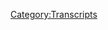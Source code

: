{{Transcript
    | title         = [[52: July 14-21, 2015]]
    | caption       = [https://knowledgefight.libsyn.com/knowledge-fight-july-14-21-2015 Listen to this episode on Libsyn]
    | episodeNumber = [[52: July 14-21, 2015|52]]
    | length        = 02:54:38
}}

{{MessageBox
    | header     = Warning: Bot Generated Content
    | text       = This transcript was automatically generated by transcription software and likely contains many mistakes and misattributions. Please check the audio for definitive quotes, attribution, and context.
    | image      = N3yvass4myg91.webp
    | imagewidth = 50px
    | id         = warning
}}

{{TranscriptBlock
    | name      = Alex Jones
    | timestamp = 00:00:00.000
    | text      = Andy in Kansas, you're on the air. Thanks for holding. Oh, Alex, I'm a first time caller. I'm a huge fan. I love your
}}

{{TranscriptBlock
    | name      = Dan
    | timestamp = 00:00:07.000
    | text      = work. Hey everybody, welcome back to knowledge fight. I'm Dan. I'm Jordan. We're a couple dudes who like to sit around and drink novelty beverages and talk a little bit about Alex Jones.
}}

{{TranscriptBlock
    | name      = Jordan
    | timestamp = 00:00:15.000
    | text      = That's correct. Today we have Sprecher a fire broods cherry cran and gourmet soda.
}}

{{TranscriptBlock
    | name      = Dan
    | timestamp = 00:00:22.000
    | text      = It is definitely gourmet cherry cram.
}}

{{TranscriptBlock
    | name      = Jordan
    | timestamp = 00:00:24.000
    | text      = I don't hold on prediction prediction.
}}

{{TranscriptBlock
    | name      = Dan
    | timestamp = 00:00:27.000
    | text      = Is it going to be cherry cran Cola, or just cherry cranberry? What do you think?
}}

{{TranscriptBlock
    | name      = Jordan
    | timestamp = 00:00:33.000
    | text      = I don't know. I don't actually know what applying the word cola means.
}}

{{TranscriptBlock
    | name      = Dan
    | timestamp = 00:00:37.000
    | text      = Well, maybe it means it tastes like a coke but with cherry cranberry flavor. Okay, or is it just straight up fruit soda?
}}

{{TranscriptBlock
    | name      = Jordan
    | timestamp = 00:00:44.000
    | text      = Um, let's go with coke with let's go with cherry coke.
}}

{{TranscriptBlock
    | name      = Dan
    | timestamp = 00:00:49.000
    | text      = Let's find out we go. The big reveal? Jordan taking a swig
}}

{{TranscriptBlock
    | name      = Jordan
    | timestamp = 00:00:55.000
    | text      = Wow, this is fucking delicious. Yes, it is so good. This is the first it's so good. I'm gonna drink six of these. Yes. What is it tastes like I have no idea. No clue. Right now, like all I can experience is joy.
}}

{{TranscriptBlock
    | name      = Dan
    | timestamp = 00:01:11.000
    | text      = I will open mine up during our first clip. But first let's get to an out of context drop of Alex Jones.
}}

{{TranscriptBlock
    | name      = Jordan
    | timestamp = 00:01:17.000
    | text      = Before we do that. Let me ask you a question about this show. Oh, yeah, I forgot about that. Do you remember how we're professionals at this? Apparently I don't. Oh, fair enough. Good point.
}}

{{TranscriptBlock
    | name      = Dan
    | timestamp = 00:01:27.000
    | text      = Listen, I know a lot about Alex Jones. Do you? I do.
}}

{{TranscriptBlock
    | name      = Jordan
    | timestamp = 00:01:30.000
    | text      = Can we take that again? From
}}

{{TranscriptBlock
    | name      = Dan
    | timestamp = 00:01:33.000
    | text      = there's a twist to the show?
}}

{{TranscriptBlock
    | name      = Jordan
    | timestamp = 00:01:34.000
    | text      = Is there a twist?
}}

{{TranscriptBlock
    | name      = Dan
    | timestamp = 00:01:35.000
    | text      = I know a lot about Alex Jones.
}}

{{TranscriptBlock
    | name      = Jordan
    | timestamp = 00:01:36.000
    | text      = I don't know anything about Alex Jones. Let's get to an out of context rap. And liberal and liberal. Also, that's a good one.
}}

{{TranscriptBlock
    | name      = Dan
    | timestamp = 00:01:54.000
    | text      = That's pretty good out of context or up I'd like to give a shout out also doing
}}

{{TranscriptBlock
    | name      = Jordan
    | timestamp = 00:01:57.000
    | text      = a riddles with fucking Frodo in the dark. That
}}

{{TranscriptBlock
    | name      = Dan
    | timestamp = 00:02:02.000
    | text      = sounds like some sort of weird troll. Yeah, I like to give a shout out to someone who is not a troll being ladies and gentlemen, is some great, great segue. This is a first honorary policy walk because I don't know if this guy donates to the show. But I've been putting off writing back and email to listener Brian for quite a while he sent me what may be the world's greatest email. Okay, really sort of lifts my spirits. Whenever I feel like, it doesn't matter that we're doing the show. I can take a little look at this email and be like, alright, that's very reassuring. And I appreciate it very much to the point where I've been trying to write him back for about two weeks, and I can't I sit down and I feel like an asshole. So instead of writing you back, Brian, I'd like to thank you publicly and give you an honorary policy wonk status.
}}

{{TranscriptBlock
    | name      = Alex Jones
    | timestamp = 00:02:50.000
    | text      = I'm a policy wonk.
}}

{{TranscriptBlock
    | name      = Dan
    | timestamp = 00:02:51.000
    | text      = Welcome aboard.
}}

{{TranscriptBlock
    | name      = Jordan
    | timestamp = 00:02:52.000
    | text      = Welcome aboard. Brian
}}

{{TranscriptBlock
    | name      = Dan
    | timestamp = 00:02:53.000
    | text      = don't need to give Brian to be a policy Walker pen
}}

{{TranscriptBlock
    | name      = Jordan
    | timestamp = 00:02:55.000
    | text      = where your email was so good. That Dan apparently kept it to himself and did not tell me about it, which I can only meet I can only assume means you talk some serious shit about me about how much you suck. He's all about how the show is garbage. And it should just be Dan Jordan yells
}}

{{TranscriptBlock
    | name      = Dan
    | timestamp = 00:03:12.000
    | text      = too much. We just want Dan's analysis said nobody knows more. Just I was embarrassed that it was so positive. I have to hide those things. Anyway,
}}

{{TranscriptBlock
    | name      = Jordan
    | timestamp = 00:03:23.000
    | text      = thank you very much, Brian. It really does. It really does mean it really doesn't mean a lot. Whenever people say nice things. Indeed. It really does or
}}

{{TranscriptBlock
    | name      = Dan
    | timestamp = 00:03:32.000
    | text      = on nice things about Alex Jones. So, today, Jordan, we're gonna be embarking in part four of my investigation into what the fuck happened to Alex Jones in 2015. Right. Today, we're going to be covering the timespan of July 14 through July 21 2015. It's going to be strange. It's a weird road ahead. But there's a lot of stuff that's very worth discussing. And Alex Jones being very weird. Very weird. Okay. His headspace is so fucked up. And I think I've started to piece a few things together. I'm gonna give you some of this analysis upfront. Okay. I think that Alex Jones, more than being just a propagandist is someone who's tricked by propaganda very easily.
}}

{{TranscriptBlock
    | name      = Jordan
    | timestamp = 00:04:21.000
    | text      = That would make sense that that follows. And I think
}}

{{TranscriptBlock
    | name      = Dan
    | timestamp = 00:04:25.000
    | text      = I like to play the game where there's something super nefarious going on, and Roger Stone is pulling the strings behind him as do we all and that may be the case, but a very simple x. Well, I
}}

{{TranscriptBlock
    | name      = Jordan
    | timestamp = 00:04:35.000
    | text      = mean, hopefully for the popularity of our show. It's the case sure if we break that that'd be huge. Yeah, if it turns out he's just an idiot, then we all feel kind of weird.
}}

{{TranscriptBlock
    | name      = Dan
    | timestamp = 00:04:48.000
    | text      = I'm starting breaking
}}

{{TranscriptBlock
    | name      = Jordan
    | timestamp = 00:04:49.000
    | text      = scientists have discovered that Alex Jones is a fucking moron. I'm
}}

{{TranscriptBlock
    | name      = Dan
    | timestamp = 00:04:53.000
    | text      = starting to get a sense that possibly a lot of his transformation that happens in 2015 is There's weaponized propaganda going around. And he is as much a proponent of it as he is a victim of it. Okay. And one of the things that made that click into place was I was listening very carefully to James Comey his testimony last week. And one of the things he was asked was when did the FBI become first aware of Russian hacking and Russian influence campaigns? And his answer was summer of 2015, which is right around the era when we're talking about, okay, all right, I have noticed a lot of instances of Alex believing bullshit stories
}}

{{TranscriptBlock
    | name      = Jordan
    | timestamp = 00:05:35.000
    | text      = that were deliberately or at least possibly trans traced back to it's possible this kind of Russian propaganda
}}

{{TranscriptBlock
    | name      = Dan
    | timestamp = 00:05:43.000
    | text      = campaign, it's possible. I don't I don't know if we can definitively say that. We can definitely say that he believes complete lies. Right. And he would be susceptible to that.
}}

{{TranscriptBlock
    | name      = Jordan
    | timestamp = 00:05:53.000
    | text      = circumstantially, it does seem to make sense if he was hacked. Ooh, there's all sorts of shit that now we got a different nefarious campaign I'm
}}

{{TranscriptBlock
    | name      = Dan
    | timestamp = 00:06:04.000
    | text      = loving. It's entirely possible. I'm
}}

{{TranscriptBlock
    | name      = Jordan
    | timestamp = 00:06:06.000
    | text      = loving it. Because
}}

{{TranscriptBlock
    | name      = Dan
    | timestamp = 00:06:06.000
    | text      = if you were someone who was trying to use influence campaigns, if you're trying to use propaganda to sway public opinion, right, one of the very obvious targets would be Alex Jones. He's clearly crazy. He's hiding something. Yes, he is. Finances are out of control. He has a lunatic fringe of audience. Like it would be someone who you obviously want to blackmail, a lunatic
}}

{{TranscriptBlock
    | name      = Jordan
    | timestamp = 00:06:33.000
    | text      = fringe that we can probably safely say is proportionally more violent than the rest of us.
}}

{{TranscriptBlock
    | name      = Dan
    | timestamp = 00:06:40.000
    | text      = Yeah. So I don't know if any of this will bear out. But that's something that I'm starting to look at, and starting to feel is that He just falls for propaganda really easily. And we'll see a bit of it over the course of this episode. But first, let's start in July 14. Alex Jones has an interesting ride on July 14, but he has one big announcement that he starts the show with. And this is very exciting. Oh, no, because I will get at the end of this clip, I will explain why this excites the shit out of me. I think you'll know, I think you'll Oh, yeah.
}}

{{TranscriptBlock
    | name      = Alex Jones
    | timestamp = 00:07:13.000
    | text      = Alright, Strap yourselves and it's gonna be a power packed loaded transmission today. And we're going to be going live right into the fourth hour. Most stations carry just the first three hours. For years, I did four hours. And a lot of stations still carry the fourth hour. That's a rear of the first hour or some stations carry the second, third and fourth hour. It varies. But I am looking at bringing back I will announce here on air sometime this year, the fourth hour. But making the fourth hour an intense news broadcast our roundtable discussion where more than 50 news articles will be covered every day. Boom, boom, boom, throw the topic out. Get a quick comment from the people on the panel. Take a call. Go to the next story.
}}

{{TranscriptBlock
    | name      = Dan
    | timestamp = 00:08:07.000
    | text      = How's it you want? globalists? They suck alright so first of all, he failed it Oh
}}

{{TranscriptBlock
    | name      = Jordan
    | timestamp = 00:08:13.000
    | text      = really? Lose heavy roundtable news heavy a god damn it Alex that's a pipe dream even for you, sir.
}}

{{TranscriptBlock
    | name      = Dan
    | timestamp = 00:08:22.000
    | text      = But bringing back the fourth hour means we're this much closer to John Rapoport. Oh, that is true. Yeah. Cuz he is a fourth hour host can't exist within the context of three hours. But once the fourth hour comes, is
}}

{{TranscriptBlock
    | name      = Jordan
    | timestamp = 00:08:34.000
    | text      = there a possibility that we'll stumble upon an episode where he does try this fourth hour and that is the beginning? Well, Rapoport
}}

{{TranscriptBlock
    | name      = Dan
    | timestamp = 00:08:41.000
    | text      = he does do the fourth hour on this episode on July 14. Yeah. And he has Leanna McAdoo host.
}}

{{TranscriptBlock
    | name      = Jordan
    | timestamp = 00:08:47.000
    | text      = I mean, I mean, we were talking about like the round table. So like, Oh, does he tries that out row.
}}

{{TranscriptBlock
    | name      = Dan
    | timestamp = 00:08:52.000
    | text      = I don't think he ever does
}}

{{TranscriptBlock
    | name      = Jordan
    | timestamp = 00:08:54.000
    | text      = that. Because of I mean, but come on. You can't just just the idea of Alex trying to coexist with three other people allowed to talk at the same time? No, zero, but I think his beautiful fire.
}}

{{TranscriptBlock
    | name      = Dan
    | timestamp = 00:09:07.000
    | text      = I think the premise is he's not involved in the fourth hour. Okay. I think he is because he does get into like, I've been secretly training the anchors,
}}

{{TranscriptBlock
    | name      = Jordan
    | timestamp = 00:09:14.000
    | text      = having them on air. Why secretly just train them? That's a good idea.
}}

{{TranscriptBlock
    | name      = Dan
    | timestamp = 00:09:19.000
    | text      = I've been putting them on air. They don't know I'm building to something, David night, anyway. But they should know it's their job. Another thing he talks about is how he's going to launch a TV network, which is important because he's lying about that. Currently. Yes, two years later, he's still saying we're about to do this. Roger Stone is gonna have a TV show. And Mike Cernovich is gonna get a show any moment now. Yeah. So I think there's reasons not to get too freaked out about Alex's stated plans in 2017 of having a TV network. I don't think we need to worry too much about that. But if it does happen, we do need to be very worried because
}}

{{TranscriptBlock
    | name      = Jordan
    | timestamp = 00:09:54.000
    | text      = I think it would rapidly become the most sued TV network in history. Yes. Now That worries me just because I don't know if I'm ready to allow my tax dollars to go to that many illegals.
}}

{{TranscriptBlock
    | name      = Dan
    | timestamp = 00:10:06.000
    | text      = You remember how like Spike TV immediately got sued because Spike Lee was like that's my name
}}

{{TranscriptBlock
    | name      = Jordan
    | timestamp = 00:10:13.000
    | text      = did not remember that
}}

{{TranscriptBlock
    | name      = Dan
    | timestamp = 00:10:14.000
    | text      = this will get sued faster. So I can't say this enough. Bring on the Rapoport. Yeah, I'm excited for that to happen. Leann McAdoo hosts the fourth hour in this episode and she is
}}

{{TranscriptBlock
    | name      = Jordan
    | timestamp = 00:10:26.000
    | text      = I think it's just very silly how somehow we've we've developed this weird fascination with John Rapoport to the point where now I'm kind of rooting for him. He's the worst. He's a fucking miserable monster because he Luke tries to rip fun and joy from everyone and spread this bullshit vaccination lie, but at the same time, just you look at you, you're a weirdo monster that lives in a cave that can't fucking hang a goddamn painting.
}}

{{TranscriptBlock
    | name      = Dan
    | timestamp = 00:10:59.000
    | text      = That's part of it.
}}

{{TranscriptBlock
    | name      = Jordan
    | timestamp = 00:11:00.000
    | text      = How can I not love this man?
}}

{{TranscriptBlock
    | name      = Dan
    | timestamp = 00:11:01.000
    | text      = That's a big part of it. The other part is that he looks like a druid. Like they're like he's a googly eyed Muppet druid. Anyway, we'll get to John Rapoport when he shows up he hasn't even shown up in an interview up till this point. I don't even know where he is. Found. I don't know man. The other I want an origin story other realms.
}}

{{TranscriptBlock
    | name      = Jordan
    | timestamp = 00:11:22.000
    | text      = I want an origin story on Jan rapport. So is he Radek asked the brown I think is the greater question the gray. That's Gandalf. That's Gandalf. Hi, Paul Radek asked was the bride
}}

{{TranscriptBlock
    | name      = Dan
    | timestamp = 00:11:33.000
    | text      = I'm not a big enough nerd. I'm
}}

{{TranscriptBlock
    | name      = Jordan
    | timestamp = 00:11:34.000
    | text      = sorry. I'm a big old nerd for the Lord of the Rings shoes. So
}}

{{TranscriptBlock
    | name      = Dan
    | timestamp = 00:11:39.000
    | text      = some people have sort of a religious feelings about Lord of the Rings. Would you agree with that? Some people have sort of taken on as a religion. I'm talking about nerds here.
}}

{{TranscriptBlock
    | name      = Jordan
    | timestamp = 00:11:48.000
    | text      = I feel like you're leading me towards something and I don't know, this is a trap. This is not a smooth trap. This is a terrible transition. So
}}

{{TranscriptBlock
    | name      = Dan
    | timestamp = 00:11:56.000
    | text      = this soda is really good. It's delicious. Alex Jones wants to talk about why he's been getting more religious lately. And if you think that it's a complete thought, you're wrong,
}}

{{TranscriptBlock
    | name      = Jordan
    | timestamp = 00:12:04.000
    | text      = this soda is like collaterals water. You know what I'm saying? Galadriel.
}}

{{TranscriptBlock
    | name      = Alex Jones
    | timestamp = 00:12:13.000
    | text      = People can say before I get into all this news and tell you about the guests that are coming up that Why are you getting more and more religious? Well, it's been said many times, there are no atheists in foxholes. And when you read about babies wrapped in gold foil, shipped out of China by the 1000s every month and being turned into powder for women mainly to eat it, believing it makes them look younger. And nobody seems to care when you look at hundreds of millions of abortions every year worldwide. When you look at the globalist poisoning our food and water supply by design and forcing Gardasil shots on young girls all over the planet. When you look at our government funding ISIS and al Qaeda, when you look at the borders wide open and El Chapo, now we learn had his wife move here and have her baby so he'd have an anchor baby. The billionaire drug dealer, even lives off US taxpayers. I mean, it's a joke. I mean, so that's why I'm committed to fight as hard as I can. The British Special Forces slogan for the Special Air Services, the model of Special Forces worldwide, and they were the first to do it. shs is Fortune favors the bold? Well, I'm here to tell you I in the face of them coming after our guns coming after our health coming after everything. Fortune favors the bold what is our fortune? What made our fortune what made even prosperity and freedom? What that forbearers back down what is he talking used to be down there? A lot of them came from the Super Service of slavery, you name it, but they persevered to the point where at and our ancestors aren't losers. Whether you're black, whether you're white, whether you Hispanic or Asian, all peoples of the earth have incredible histories of incredible adversity and overcoming it. And that's why we're here today. The fact that your parents and their grandparents and their great great great, great grandparents, were able to have children and have them survive and pass that torch forward. And the fact that we're alive today, as a species and dominant on this planet is because we're winners, and I'm sick of people telling us we're not winners. I know. You're special supposed to be this is incredible, and incredible. God made you whether you believe in God or not look around you reality is fantastic. 12 dimensions they've decided here as believers probably lies in other dimensions. What do you think all this is? We only see a very narrow spectrum of light, just in the light spectrum of this dimension. The eye is not seen the ears not heard what God the universe whatever you want to call it has in store for us. And we're not going to let the globalist wall off reality put us in a matrix to control us dumb us down and then phase us out. Like we're a horse and buggy whip in 1920. And the factories are closing because nobody buys buggies and buggy whips and horses anymore. We are the innovators. We are the great creation, we are in the image of the Great Creator. We are special, we are powerful. And that's why the Fortune favors the bold wants to bring us down.
}}

{{TranscriptBlock
    | name      = Dan
    | timestamp = 00:15:34.000
    | text      = So that's why Alex has been getting more religious.
}}

{{TranscriptBlock
    | name      = Jordan
    | timestamp = 00:15:36.000
    | text      = I don't know. Was there actually a reason in there? Yeah, it was. It was the closest I mean,
}}

{{TranscriptBlock
    | name      = Dan
    | timestamp = 00:15:42.000
    | text      = Holmes is that there's no atheists in foxholes. The globalists are committing war on us. Yeah. Well, they're causing all the abortions in the hundreds of Gardasil? How many? How many people are born every year? Hundreds of billions?
}}

{{TranscriptBlock
    | name      = Jordan
    | timestamp = 00:15:58.000
    | text      = Okay, I don't know, statistics
}}

{{TranscriptBlock
    | name      = Dan
    | timestamp = 00:15:59.000
    | text      = on that.
}}

{{TranscriptBlock
    | name      = Jordan
    | timestamp = 00:16:00.000
    | text      = I don't know what we're at like seven and a half billion on the planet right now. So I assume it's like, I don't know. 100 million babies born a year and then like 70 million people dying a year or something like that. So if there were hundreds of millions of abortions, that means that if he were to stop abortions, it's entirely possible. We would have 12 billion people on this planet next year. Well, according
}}

{{TranscriptBlock
    | name      = Dan
    | timestamp = 00:16:28.000
    | text      = to the CDC, the Centers for Disease Control in 2013 664,435 Illegal induced abortions are reported. So that's an that's in the United States. So hundreds of millions worldwide, obviously. Yeah, that makes sense. The other stuff is crazy, like the baby's covered in gold foil. That
}}

{{TranscriptBlock
    | name      = Jordan
    | timestamp = 00:16:49.000
    | text      = was my favorite that the I immediately got a Willy Wonka's factory situation going there were babies were on conveyor, conveyor belts, and they were just being rolled up in gold,
}}

{{TranscriptBlock
    | name      = Dan
    | timestamp = 00:16:59.000
    | text      = there was a guy who got arrested with like some babies covered in foil, like mummified babies that he was trying to transport back to China, from like the Philippines or something like that. I don't remember the I don't remember the origin country. But the reason he was doing that is because China has a very interesting relationship with fetuses and babies, especially ones that have died. They have a whole tradition around abortion, where if you get an abortion, you're supposed to create a shrine to the baby and worship the fetus ghost oboes to appease the fetus, ghost, bring it food, and stuff like that to help it live in the other worlds.
}}

{{TranscriptBlock
    | name      = Jordan
    | timestamp = 00:17:39.000
    | text      = That's like, that's like a bottling from Old Norse mythology,
}}

{{TranscriptBlock
    | name      = Dan
    | timestamp = 00:17:44.000
    | text      = right? I don't know enough to speak on why someone would want to buy some stranger baby, I have no idea. But be that as it made, there's more complicated stuff going on there than Alex is really wrestling with. It's not for people to eat them. The other stuff is so crazy, like he believes in God. But then he gets into other dimensions. There's 12 dimensions, there's probably things living in um, scientists believe that there are things living in other dimensions and that I want to get I want to just jump forward to another day's show because it bears playing here. In this clip, Alex Jones talks a little bit about what he believes about something specific to Scripture. And I mean, like, Oh,
}}

{{TranscriptBlock
    | name      = Jordan
    | timestamp = 00:18:20.000
    | text      = he's not a bad idea. He shouldn't really be bringing scripture up.
}}

{{TranscriptBlock
    | name      = Dan
    | timestamp = 00:18:23.000
    | text      = I'm not certain he's talking about the same Christianity that most people know. Here you go, and I don't
}}

{{TranscriptBlock
    | name      = Alex Jones
    | timestamp = 00:18:29.000
    | text      = like suicide. But I understand people do when they're in so much pain. I don't judge people to commit suicide. And I don't think God does either. I can't speak for God, but just at my gut level, in my spirit, I think if somebody is in excruciating pain, or their kids have died in a plane crash, and they're distraught, and I understand jumping off a cliff, I wouldn't personally do it. But strong shelling, assisted suicide and eugenics and euthanasia. As if it's just some choice of somebody who's in great pain is not what's happening. This is about devaluing human life and having the state remove people like Thx 1138, or Logan's Run.
}}

{{TranscriptBlock
    | name      = Dan
    | timestamp = 00:19:09.000
    | text      = So he's against assisted suicide and stuff like that, because he compares it to a movie. And it's like Logan's Run think it's gonna be government control of stuff.
}}

{{TranscriptBlock
    | name      = Jordan
    | timestamp = 00:19:17.000
    | text      = It could also upset the giver. They had some government, they were killing,
}}

{{TranscriptBlock
    | name      = Dan
    | timestamp = 00:19:20.000
    | text      = but then at the beginning of it, he's talking about like, I'm cool with suicide, and I think God is too and my gut level I say that. And I mean, if you look at the Bible, there's seven people who've committed suicide clearly in the Bible. Yep. Six of them are called specifically wicked. In the Bible, furthered job 121 says Naked I came from my mother's womb and naked I will depart the Lord gave and the Lord is taken away. A lot of people interpret that to mean that the Lord gives you life and the Lord chooses when your life will end the Lord takes away when your life ends. First Corinthians 1013 He will not let you be tempted by more than you can bear but when you are tempted God will also give you a way to escape that temptation. Not to be will interpret that to be either temptation towards sin or temptation to eat God will not give you more than you can handle more than you can bear.
}}

{{TranscriptBlock
    | name      = Jordan
    | timestamp = 00:20:06.000
    | text      = Yeah. Which is clearly bullshit further what if you needed one reason to disbelieve the Bible, that would be definitely the one a further one of the commandments
}}

{{TranscriptBlock
    | name      = Dan
    | timestamp = 00:20:15.000
    | text      = is Thou shalt not murder. And strictly speaking, a lot of people believe that murder, suicide is murder, you're murdering yourself. That would be against if God has given you life, you don't have the right to take it away. That's a pretty consistent theological message, especially if people who have a pretty hard line on the Bible and
}}

{{TranscriptBlock
    | name      = Jordan
    | timestamp = 00:20:35.000
    | text      = you're anti abortion, then the same logic has to apply to kill yourself, right? You
}}

{{TranscriptBlock
    | name      = Dan
    | timestamp = 00:20:39.000
    | text      = would think so Alex is in this weird fucking religious space? Either way. I just wanted to bring that up, because
}}

{{TranscriptBlock
    | name      = Jordan
    | timestamp = 00:20:45.000
    | text      = I don't know if you know this or not. But when Alex was growing up, his parents actually read him the apocrypha. They didn't actually they didn't have a King James. They had all the Gnostic Gospels.
}}

{{TranscriptBlock
    | name      = Dan
    | timestamp = 00:20:56.000
    | text      = Tobit tattoo. Exactly. Yeah. It was at the suit of piggery.
}}

{{TranscriptBlock
    | name      = Jordan
    | timestamp = 00:21:01.000
    | text      = The Gospel of Mary they the whole thing,
}}

{{TranscriptBlock
    | name      = Dan
    | timestamp = 00:21:04.000
    | text      = the gospel of like, what was it? Is it Thomas or Judas that was discovered, like 10 years ago, Judas, that one didn't exist back when Alex was a wee boy. Ah, yeah, look, I think if you grew up studying Gnosticism, he would actually be way smarter. You'd have to wrestle with these enigmatic riddles. And you know, what's going on with the bar below what's going on here? Well, he was more a fan of the weak praise the Pleroma.
}}

{{TranscriptBlock
    | name      = Jordan
    | timestamp = 00:21:27.000
    | text      = He's more a fan of the ones where Jesus fought dragons and killed other kids for no reason. You know, the good stuff.
}}

{{TranscriptBlock
    | name      = Dan
    | timestamp = 00:21:33.000
    | text      = Yeah. So we get back to the 14th here and something really important happened on the 14th. Up till this point, Alex has only said that he doesn't trust Trump, and that Trump is mobbed up all these sorts of things, very negative things, although he does
}}

{{TranscriptBlock
    | name      = Jordan
    | timestamp = 00:21:48.000
    | text      = agree with his rhetoric, loves bigotry, hates the hates the mob
}}

{{TranscriptBlock
    | name      = Dan
    | timestamp = 00:21:52.000
    | text      = and does not think it's bigotry.
}}

{{TranscriptBlock
    | name      = Jordan
    | timestamp = 00:21:54.000
    | text      = Wow. Yeah. But let's move on.
}}

{{TranscriptBlock
    | name      = Dan
    | timestamp = 00:21:57.000
    | text      = So on this show, he has an interview with TV. He's on TV, maybe just a radio host, Larry elder, who is big into Trump. And I think Alex is a little bit blindsided by it. Oh, really? I think he's not ready to have this interview.
}}

{{TranscriptBlock
    | name      = Jordan
    | timestamp = 00:22:13.000
    | text      = Was he not expecting this?
}}

{{TranscriptBlock
    | name      = Dan
    | timestamp = 00:22:15.000
    | text      = I don't know. I'm not sure exactly. I think he wanted just to talk about race shirt with a black guy, and accidentally got sidetracked into talking to a guy who really supports Trump.
}}

{{TranscriptBlock
    | name      = Jordan
    | timestamp = 00:22:25.000
    | text      = Okay, so what he was what he was ostensibly doing is like pointing to any like, he's he's got a globe and he just closes his eyes and points on is like, find me a black guy who agrees with me. Yep. And then we'll put him on the show. So I don't feel like a horrible racist. Because I'm totally a horrible racist. It's
}}

{{TranscriptBlock
    | name      = Dan
    | timestamp = 00:22:44.000
    | text      = possible. So they he starts by having a little conversation about identity identity politics. So I think that's largely what he wants to talk about.
}}

{{TranscriptBlock
    | name      = Alex Jones
    | timestamp = 00:22:54.000
    | text      = I think you've really hit the nail on the head there when you talk about they've taken our basic freedoms, they've taken our economic future they've taken our jobs start by the globalist and then all they give us his identity politics. That's why they're now drilling down into saying transgender don't say, Dad, Mom, don't say husband and wife, don't say boy or girl. They're doing this with a straight face, to just kill any identity that isn't just worshipping the state.
}}

{{TranscriptBlock
    | name      = Larry Elder
    | timestamp = 00:23:19.000
    | text      = And that is why Alex Trump is resonating. And if I were Trump, I broaden the argument. He has not made the argument that illegal aliens pose a threat to job prospects of people living in the inner city,
}}

{{TranscriptBlock
    | name      = Dan
    | timestamp = 00:23:31.000
    | text      = but he soon will. So that I think is indicative of exactly what this interview is. Alex wants to talk about the globalists taking away identity and shit like that. And, of course, it's mostly influenced by the fact that people are still trying to take down Confederate flags. And Alex is pissed about that. Yes,
}}

{{TranscriptBlock
    | name      = Jordan
    | timestamp = 00:23:50.000
    | text      = yeah. battle flags.
}}

{{TranscriptBlock
    | name      = Dan
    | timestamp = 00:23:53.000
    | text      = Everybody who fought in the Civil War bows to me in my lineage just because of tariffs, yes. And then tariffs immediately in answering that question, Larry elder is like a Nah, man. I gotta tell you Trump's pretty great.
}}

{{TranscriptBlock
    | name      = Jordan
    | timestamp = 00:24:05.000
    | text      = And that's why would you expect Why does? Like, why would Alex expect any of his guests with no prep time? Apparently, none. To just buy into the globalist like, just because you're Infowars you're not buying into the globalist?
}}

{{TranscriptBlock
    | name      = Dan
    | timestamp = 00:24:23.000
    | text      = Well, one thing I've actually, I'm glad you brought that up. One thing that Alex does very consistently, if you listen regularly, he cooks out his guests really hard, because of course he does. Well, the thing that he does, and I've noticed this technique, you heard it a little bit there, right saying that, like these people are trying to outlaw boy and girl. Yeah, you can't say mother and father. What he does is pretty early in the interview, he'll repeat a full story and get them to sign off on it. And they will know that it's a full story, but they don't want to challenge his authority on the show because they also want to get to what they want to see exactly they want to use the platform And after that point, they are essentially compromised. Right? So, I know that he does that. But also I think that he has a big enough stable of people who are like wink wink on the globalists and stuff like that. So,
}}

{{TranscriptBlock
    | name      = Jordan
    | timestamp = 00:25:12.000
    | text      = I mean, yay globalist whatever. But did you hear about this Trump guy?
}}

{{TranscriptBlock
    | name      = Dan
    | timestamp = 00:25:16.000
    | text      = I'm positive. This isn't the first time Larry elder has been on it's just that we don't we've not had him on an episode before naturally. So I'm sure they have a pre existing relationship where and they both know that each other yells about globalist. So, GOP is
}}

{{TranscriptBlock
    | name      = Jordan
    | timestamp = 00:25:29.000
    | text      = trying to outlaw pre existing relationships. It's true. That's true.
}}

{{TranscriptBlock
    | name      = Dan
    | timestamp = 00:25:32.000
    | text      = So, the interview goes on a little bit, and Alex expresses that he still doesn't really trust Trump. Larry, I
}}

{{TranscriptBlock
    | name      = Alex Jones
    | timestamp = 00:25:39.000
    | text      = want to get into the Donald Trump phenomenon because the mainstream media wouldn't be saying his name 1000s of times a day. And misrepresenting what he's saying. If I didn't have a plan, I think it is to distract from the other Republican candidates, thinking that Trump isn't Sheree is just gonna drop out later. That's just what my gut saying. But regardless, he's a world that has to be defended.
}}

{{TranscriptBlock
    | name      = Dan
    | timestamp = 00:26:03.000
    | text      = So that's where he's at. He's even in this in the middle of his interview with the pro Trump Trump Larry elder, he's still saying I don't trust Trump.
}}

{{TranscriptBlock
    | name      = Jordan
    | timestamp = 00:26:10.000
    | text      = Of course not. But what he is saying is true. So he has to be defended must be defended, which Great. That's the logic of a lunatic.
}}

{{TranscriptBlock
    | name      = Dan
    | timestamp = 00:26:17.000
    | text      = Now, Larry, elder steps in it.
}}

{{TranscriptBlock
    | name      = Larry Elder
    | timestamp = 00:26:19.000
    | text      = Well, I disagree. I think Donald Trump has been defending himself just fine by not apologizing but not backing down the way Republicans normally do. Recall when Todd Aiken said legitimate rape all he was saying is some women in fact lie about rape not not very many do but rarely do all of a sudden rants and tonic and got destroyed in the election. Donald Trump has not backed down he's not afraid of being called a bigot
}}

{{TranscriptBlock
    | name      = Jordan
    | timestamp = 00:26:43.000
    | text      = words have meaning no not have to mean thing not in globalist you have to have a word that means a thing. And then the word means a thing.
}}

{{TranscriptBlock
    | name      = Dan
    | timestamp = 00:26:51.000
    | text      = So Todd Aikens quote was in cases of legitimate rape, the body has a way of starting. Right?
}}

{{TranscriptBlock
    | name      = Jordan
    | timestamp = 00:26:59.000
    | text      = Insanity, right? And then the second part that was abortion one, just putting legitimate rape, it legitimate in front of rape has nothing to do with whether or not somebody lies about Rome. That was entirely about all of the like, well, legitimate rape is you have to be beaten up there needs to be a knife. You can't be coerced, you can't be pressured on it. You can't give in. You can't be forced to do it. So to a certain point where you're like, Well, I guess this is my fault. Now. That is all rape, right? It's not illegitimate rape. That's not a thing. Then the second part, the second part is magic. Yeah. He said in cases of legitimate rape, magic is real. But that's what he really thought he has
}}

{{TranscriptBlock
    | name      = Dan
    | timestamp = 00:27:47.000
    | text      = a way of shutting that down. Shut it. What? Yeah. So Larry elders argument is that Todd Akin fucked up by apologize. Yeah. And Trump isn't making that problem. He's not apologizing. He's not stepping into the same trap that Todd Aiken stepped in
}}

{{TranscriptBlock
    | name      = Jordan
    | timestamp = 00:28:02.000
    | text      = and Todd Aiken probably would have done better if he hadn't apologized. I think that's what we've really learned. Right that again, dog whistling is for losers just out and out. bigotry. That's the law. Apparently it flies. Yeah, exactly.
}}

{{TranscriptBlock
    | name      = Dan
    | timestamp = 00:28:16.000
    | text      = It turns out that like, I mean, we you said it even on like when it happened earlier, like early episodes of the show. Trump should not have fired Flynn. Now all of this probably wouldn't be happening if he just put his dick on the table and was like, No, yeah, I don't care.
}}

{{TranscriptBlock
    | name      = Jordan
    | timestamp = 00:28:31.000
    | text      = Because it seems like because the GOP wouldn't have done anything. Oh, not a chance. God dammit. Imagine how. Because that's also the last time that he's really listened to anybody there either. It seems like it yeah. Like, he's everybody was like, Hey, you gotta get rid of Flynn. This is a bad idea. We're getting a lot of bad press. Yeah. And it's nonstop from there. And now anytime they're like, hey, Trump, don't do this. He's like I am. Dementia and then yells exactly the
}}

{{TranscriptBlock
    | name      = Dan
    | timestamp = 00:29:00.000
    | text      = like the time he told me to get rid of flinty baby. Yeah, yeah, that didn't work is very smart.
}}

{{TranscriptBlock
    | name      = Jordan
    | timestamp = 00:29:04.000
    | text      = Yeah. Oh, you think this travel ban shouldn't be called a travel ban? Because then we'll win in court. No travel ban? Do you know what it is? It's the exact same thing I said it was on the campaign.
}}

{{TranscriptBlock
    | name      = Dan
    | timestamp = 00:29:17.000
    | text      = It's the exact same thing that every court has said is illegal. Yeah. Yeah. So this interview goes on a little bit longer. And Larry elder, even though he supports Trump, in his next clip, it admits that Trump probably is just out for publicity.
}}

{{TranscriptBlock
    | name      = Alex Jones
    | timestamp = 00:29:31.000
    | text      = Well, I mean, I would certainly rather Donald Trump than a Hillary Clinton in there, but in your gut, and I really respect your opinion on this. You don't think he's some type of ring or just getting political attention for his overall empire?
}}

{{TranscriptBlock
    | name      = Larry Elder
    | timestamp = 00:29:44.000
    | text      = Well, I think it's all of the above. I think that Donald Trump feels the worst thing that will happen is his name recognition will be even higher, and maybe he'll make even more money, but I don't think he anticipated the fallout. I don't think he anticipated that ESPN and NASCAR and Univision and in be saved with dump him and other people are also thinking about dumping him. Or he may even lose a client in his in his condos. Who knows. But I think overall with Donald Trump feels is the worst that'll happen is my brand will be even bigger. But maybe I'll make some noise, maybe I'll make something happen. And let's not discount the possibility that he's sincere. He thinks the country's going to hell in a handbasket. He thinks our foreign policy is weak, or he thinks our deals with the various other countries are weak. And he thinks the country's going down and he thinks he as a business person can do something about it. I applaud the idea of him going off the grid for this talented unit, his time and his energy and his money, trying to make the country better as opposed to making more money. Why aren't people applauding that?
}}

{{TranscriptBlock
    | name      = Alex Jones
    | timestamp = 00:30:43.000
    | text      = I guess I have to say I applaud him because he is getting persecuted now and he's not backing down. And he's not going to do the Miss America thing. And he's going to focus on the campaign. Again, though, where he doesn't really show the other Republicans what they should have been doing the whole time.
}}

{{TranscriptBlock
    | name      = Larry Elder
    | timestamp = 00:30:57.000
    | text      = It most certainly does. The other Republicans are wusses and that's one of the things that that pisses people off.
}}

{{TranscriptBlock
    | name      = Jordan
    | timestamp = 00:31:03.000
    | text      = That's the first thing I wholeheartedly agree with him on. Yeah, that's fair. But clearly, clearly with Trump in office in the other Republicans hating it and still not doing anything. Yeah, they're a giant group of voices. Well, you
}}

{{TranscriptBlock
    | name      = Dan
    | timestamp = 00:31:13.000
    | text      = see, Larry elder is affecting Alex and he's softening his perspective. Absolutely. Even though the conversation they're having is about how he's probably fucking around for publicity. They eat to the point where Larry elder even says, Let's not discount the possibility. Yes, serious. Hey,
}}

{{TranscriptBlock
    | name      = Jordan
    | timestamp = 00:31:31.000
    | text      = let's not throw that away. No, I
}}

{{TranscriptBlock
    | name      = Dan
    | timestamp = 00:31:33.000
    | text      = know, it's an outside chance. But let's maybe serious. And Alex is okay. We got to applaud it because he's putting his business things on the line, not realizing that he stands to gain so much from using the presidency.
}}

{{TranscriptBlock
    | name      = Jordan
    | timestamp = 00:31:44.000
    | text      = Oh, man. And he sure does. Yeah. To the point where all of the like, they are right, about everything. Being a publicity stunt and a an idea to make more money. It just so happened that he got the presidency. So he's using it to generate more publicity and make more money. Yeah. He's even got the Department of Justice, arguing that he should be allowed to take money from whoever he wants. Yep. The department. The department of justice in the United States is actively arguing. You know, that constitution, not a fan. I flew fake news.
}}

{{TranscriptBlock
    | name      = Dan
    | timestamp = 00:32:21.000
    | text      = While we're on this, like little Trump thing. I loved that moment from his press conference at the end of last week where he's with the Romanian president. And they're talking about waivers like visa waivers for Romanians, and he's like, we didn't talk about it. New precedents. Like, I brought it up. Yeah. What the fuck are you just watched that clip alone? Like, no,
}}

{{TranscriptBlock
    | name      = Jordan
    | timestamp = 00:32:44.000
    | text      = not not good. Take
}}

{{TranscriptBlock
    | name      = Dan
    | timestamp = 00:32:45.000
    | text      = everything else away. That's bad. That's very bad. Yeah, it's not good to trust a foreign leader. I have no idea what he's up to. Although my brother was born in Bucharest, so I have some relation to Romania. There you go. And a tiny bit of time there as a young boy, and I remember it being miserable. Yeah, that was also back in the day. That's why you gotta get waivers for your visa. It was in the late 80s, though. So I mean, that whole area is doing a lot better than back then necessarily. Anyway, Larry elder is not quite done. Okay. He's got to be involved in two more clips that are pretty offensive. One is about Charleston. And then the other one is just Oh, this one is wild. No,
}}

{{TranscriptBlock
    | name      = Alex Jones
    | timestamp = 00:33:25.000
    | text      = I mean, is it that the answer that he pulls that gun out, somebody pulls a gun out and blows him away? And maybe dead? Him? And maybe the first person he shot? I mean, isn't that the answer? Isn't it gun free zones? And an anti gun culture? What really what ended up killing these people casualties?
}}

{{TranscriptBlock
    | name      = Jordan
    | timestamp = 00:33:43.000
    | text      = Your baseline? I don't know. Oh, I would rather have two people dead than no people dead. Yeah, maybe if he didn't have a fucking gun, he wouldn't have been able to kill those people.
}}

{{TranscriptBlock
    | name      = Dan
    | timestamp = 00:33:55.000
    | text      = It's possible, but then you get into the argument. He could have had a knife, you know, blah, blah, blah. That stupid argument. But it's a dumb argument. But what's dumber is the idea that like, Okay, someone there. It's their fault because they didn't have a gun. Yeah. And further, it's society's fault for disarming churches. And it's, you know, it's the anti gun agendas fault that these people died, not the person, not the white supremacist who actually did
}}

{{TranscriptBlock
    | name      = Jordan
    | timestamp = 00:34:20.000
    | text      = it now. So it's the anti gun agenda. Keep that in mind. Because there's an interesting juxtaposition every time somebody gets shot by a gun. It's because the anti gun agenda,
}}

{{TranscriptBlock
    | name      = Dan
    | timestamp = 00:34:30.000
    | text      = not the white supremacist who is doing Ah, but keep that in mind because the Charleston shooting happened, you know, two weeks before this, but there's a shooting in Chattanooga, that happens a couple of days after where we're at timeline now. And Alex treats it very differently.
}}

{{TranscriptBlock
    | name      = Jordan
    | timestamp = 00:34:46.000
    | text      = You know, I I said that jokingly, and then I realized that's exactly what they believe. Every time somebody gets shot. It's because we say you shouldn't have guns. Yep, that's genuinely their position. That's how did we lose to these people? Dan? I don't know. These are the dumbest fucking people. Speaking of debts. Unbelievable. Speaking
}}

{{TranscriptBlock
    | name      = Dan
    | timestamp = 00:35:10.000
    | text      = of dumb, listen to this clip. Okay, I hope it says some weird fucking thoughts about who's to blame for racism?
}}

{{TranscriptBlock
    | name      = Jordan
    | timestamp = 00:35:15.000
    | text      = Oh no. Well, it's
}}

{{TranscriptBlock
    | name      = Alex Jones
    | timestamp = 00:35:16.000
    | text      = really sad. election, I saw a lot of racial harmony people coming together. It was just really refreshing. And now I've never seen it so energized in my whole life not not growing up in the, you know, early 70s and stuff in the 80s. And it's just it's so
}}

{{TranscriptBlock
    | name      = Jordan
    | timestamp = 00:35:34.000
    | text      = cold blooded see it? Yeah, maybe you're blind, maybe because you didn't have to deal with it. Maybe white people. One of the big reasons you don't understand racism is because it's not a thing you deal with not germane to your immediate experience. Yeah. So of course, you think racism isn't a problem, because it's not a problem for you.
}}

{{TranscriptBlock
    | name      = Dan
    | timestamp = 00:35:52.000
    | text      = You have to you have to, you know, really expand your mind and try and relate to other people's experiences to understand just how insidious you don't even
}}

{{TranscriptBlock
    | name      = Jordan
    | timestamp = 00:36:00.000
    | text      = have to really expand your mind. You have to just look at a person and be like, Hey, what did you experience and they tell you a thing, and you're like, oh, that's probably true. I should read, I've should respect your experience instead of instead of telling you what your life experiences is wrong,
}}

{{TranscriptBlock
    | name      = Dan
    | timestamp = 00:36:15.000
    | text      = no, because you tell me your life experience and then my response is, oh, man, it sucks. The globalists are doing that to you. It is so it does suck the globalists are doing that sucks, man. So that's it for the 14th we see just a little bit of softening and Alex's position towards Trump. Then we move on to the 15th, which we're not going to cover because David Knight hosted. But something important to remember is July 15 2015, was when Jade Helm 15 kicked off the old Jade Helm.
}}

{{TranscriptBlock
    | name      = Jordan
    | timestamp = 00:36:45.000
    | text      = Oh, the one that he said was, was real and then later told us was not real.
}}

{{TranscriptBlock
    | name      = Dan
    | timestamp = 00:36:50.000
    | text      = We don't really know if he said it was real, per se. We don't have audio evidence of that. So let's not make that claim. Find this point. We have good reason to believe he did. But we can't prove it.
}}

{{TranscriptBlock
    | name      = Jordan
    | timestamp = 00:37:01.000
    | text      = If we can't prove it, then we can't but I then I will retract that statement.
}}

{{TranscriptBlock
    | name      = Dan
    | timestamp = 00:37:06.000
    | text      = But we will see where his head is at a little bit later. Of course, on the episode of course of July 16 When Alex is back in studio. Oh God. So Alex starts off out the July 16 episode with a little bit of a tease. That should scare everyone.
}}

{{TranscriptBlock
    | name      = Alex Jones
    | timestamp = 00:37:24.000
    | text      = I really spent some time watching Donald Trump's speeches in his interviews. And coming up at the bottom of the hour, I'll give you my take on Donald Trump. I've really done some soul searching on the subject and I'll give you my take on whether I think he's a shill or not.
}}

{{TranscriptBlock
    | name      = Jordan
    | timestamp = 00:37:43.000
    | text      = Spoiler alert. He still thinks he's a shill.
}}

{{TranscriptBlock
    | name      = Dan
    | timestamp = 00:37:46.000
    | text      = We'll see the comms view comes a little later in the episode. I was waiting for you to tell me. So on this episode. Alex Jones has He's all over the goddamn place on the 16th it is a massive clusterfuck of weird narratives. Strange things he says. But one of them is Mark Dice has a new video. We're not gonna listen to it. Don't worry. Okay, thank you. It's all the same shit. Thank you so much the exact same setup. It's just him talking to people on a beach with the clipboard getting owned. Yeah, basically. Yeah. This one is about how Mount Rushmore is racist. And I actually agree with that very much. Not entirely. I mean, like Roosevelt's up there.
}}

{{TranscriptBlock
    | name      = Jordan
    | timestamp = 00:38:24.000
    | text      = No, I mean that they took American Native lands. Oh, yeah, that part and use it to build giant monuments to the very people who stole those American Native lands.
}}

{{TranscriptBlock
    | name      = Dan
    | timestamp = 00:38:34.000
    | text      = You know what Mark Dice doesn't wrestle with that
}}

{{TranscriptBlock
    | name      = Jordan
    | timestamp = 00:38:36.000
    | text      = I strangely feel like I should have known.
}}

{{TranscriptBlock
    | name      = Dan
    | timestamp = 00:38:39.000
    | text      = So Mark Dice has gone out and done this video. And I wanted to play this clip just because it indicates again, this insidious cycle that Alex Jones perpetuates, wherein he has one of his reporters go out create some video that doesn't say what he pretends it says, Drudge links to it, or it gets you know, it gets a link up somewhere. And then Alex Jones repeats it as news. He's going to say that there's a headline and the headline is that people are calling for the destruction of Mount Rushmore which isn't happening it's entirely based on Mark dices video at the end of this clip, it's very short, but he says that there's this isn't news up top and then at the end, he says he told Mark Dice to go make this video. So it's just a closed loop. Yeah, completely nonsensical.
}}

{{TranscriptBlock
    | name      = Jordan
    | timestamp = 00:39:23.000
    | text      = That's that's how that's how Fox News operated. Almost from the very beginning, their their their trick was always to have their news people say, you know, a basic story, then their opinion, people would be like, This is what is really happening. And then then the next day the news would keep it in the cycle by saying people are saying what is happening our commentator exactly, but it's people it's just people are saying, well, we're reporting on what people are saying we're not verifying it or supporting it just so happens that the people that said it are on our network and we have vested interests are making sure that you have their thoughts in your mind all the fucking time that people are saying it. We're reporting on it.
}}

{{TranscriptBlock
    | name      = Dan
    | timestamp = 00:40:06.000
    | text      = So here's our reporting on what Alex Jones does a new
}}

{{TranscriptBlock
    | name      = Alex Jones
    | timestamp = 00:40:10.000
    | text      = video Obama supporters advocate tearing down racist Mount Rushmore. We told you that was cutting it is it. In fact, I said a few weeks ago, reporters go out and call for tearing down Mount Rushmore will mark Dicers done it. So
}}

{{TranscriptBlock
    | name      = Dan
    | timestamp = 00:40:27.000
    | text      = wait, what's yeah, that's basically him saying, hey, go go stage this thing.
}}

{{TranscriptBlock
    | name      = Jordan
    | timestamp = 00:40:33.000
    | text      = Go out and try and get us evidence for whatever narrative we want to
}}

{{TranscriptBlock
    | name      = Dan
    | timestamp = 00:40:36.000
    | text      = then my prediction will have come true. When he went up version of reporting. Yeah, it's not it's it's quite literally fake news. Yeah, exactly. Like when he says, I told you this is coming. He's not saying I told you this video was gonna be released. No, that's not the context. He's saying that in much the same way, he predicted that people will be calling for the American flag to be banned, of course, based on Mark Dice, radio. Yeah, all of these things are things like I made these predictions. And then I told my reporters to somehow justify my stupid fucking prediction.
}}

{{TranscriptBlock
    | name      = Jordan
    | timestamp = 00:41:07.000
    | text      = That's why he's 100%. Right? All the time, all the time, all the time. You know what, he's not just you can predict everything so long as you make it happen.
}}

{{TranscriptBlock
    | name      = Dan
    | timestamp = 00:41:16.000
    | text      = So he's not just right all the time. He's wrong all the time. Oh, now, this is going to get bad. It's gonna get marked dicey. Something else happened in July of 2015. That is really funny, conceptually, but isn't funny at all. And that is that the Center for Medical progress went and made all those behind the scenes videos about Planned Parenthood people selling baby parts. That's right. And I'm going to once they're in jail for now, right? They're not in jail yet, but they've been charged with 15 felonies. Good. They I believe the sentencing is still to come and what have you, but
}}

{{TranscriptBlock
    | name      = Jordan
    | timestamp = 00:41:56.000
    | text      = I hope it's so much jail. They're in big trouble and a lot of jail.
}}

{{TranscriptBlock
    | name      = Dan
    | timestamp = 00:42:00.000
    | text      = They're in big trouble for this. And I'll explain exactly why on the other end of it. But I want to really point out, Alex Jones fucking buys it. Yeah, he's so into it. He talks about it a little bit here. And then the entire show a couple days later is all about it.
}}

{{TranscriptBlock
    | name      = Jordan
    | timestamp = 00:42:15.000
    | text      = Well, that was a it was an entire news cycle. Yeah. All made up. And that was all you heard that narrative being pushed to the point where now just like, just like Obama's a secret Muslim. Yeah, the GOP still believes it. They still believe that Planned Parenthood sells baby parts.
}}

{{TranscriptBlock
    | name      = Dan
    | timestamp = 00:42:32.000
    | text      = Yep. And okay, I'll just explain it now.
}}

{{TranscriptBlock
    | name      = Jordan
    | timestamp = 00:42:34.000
    | text      = Even though the people who even though the people who disseminated those videos are going to jail, they're still like, ad No, that was true. They're just being prosecuted because of the powers that be or whatever fucking nonsense they want.
}}

{{TranscriptBlock
    | name      = Dan
    | timestamp = 00:42:46.000
    | text      = The guy who's behind the center for medical progress is a guy named David de Dylan, or Dale, Dale Diem, Dale dem, who cares I'm good. His organization set up a fake by LD and out of Zahn, his organization. I got it. Yeah, they set up a fake biomedical research company called biomax procurement services. Under this guise they posed as potential buyers of aborted fetal tissue and organs and secretly recorded Planned Parenthood officials during meetings. The Center for Medical progress released edited versions of these videos, which are promoted as showing Planned Parenthood officials price haggling over baby parts. When the full unedited videos became available, they instead showed a Planned Parenthood executive repeatedly saying its clients want to cover their costs not make money when donating fetal tissue from abortions to scientific research. According to the lawyer for Planned Parenthood, Roger K Evans biomax, proposed sham procurement contracts offering $1,600 for liver and thymus fetal tissues. I went back and I watched all of these videos, they are shamelessly edited to the point where anyone who doesn't have an agenda that this supports would be like Come the fuck on. It's so crazy. And Alex is so into it. He, like I can't wait till we get to the 20th because that's when he really tees off on it.
}}

{{TranscriptBlock
    | name      = Jordan
    | timestamp = 00:44:00.000
    | text      = But he is so you can't wait so we can tee off on him.
}}

{{TranscriptBlock
    | name      = Dan
    | timestamp = 00:44:04.000
    | text      = Yeah. So also, the other thing that's important to point out is, you know, these guys, let me let me get the specifics here. So they are Bubba Bubba on March 8, march 28 2017. This, Daly, Ben and his cohort were charged with 15 felonies in the state of California, one for each of the people who they had filmed without consent because they did not get consent. Really, and one of
}}

{{TranscriptBlock
    | name      = Jordan
    | timestamp = 00:44:29.000
    | text      = those hidden videos where they didn't get consent and edited heavily making it seem like they were committing a crime.
}}

{{TranscriptBlock
    | name      = Dan
    | timestamp = 00:44:35.000
    | text      = Yep, and one for criminal conspiracy to invade privacy. Now, the thing that is really important to note is that this is funny.
}}

{{TranscriptBlock
    | name      = Jordan
    | timestamp = 00:44:49.000
    | text      = Okay, good. Now we're awesome. Now I'm free and clear.
}}

{{TranscriptBlock
    | name      = Dan
    | timestamp = 00:44:53.000
    | text      = Everyone investigated their claims, the Senate, the house, all these state gov winners, everyone investigated it. And everyone cleared Planned Parenthood. Everyone did investigations. You know who didn't Claire ban Planned Parenthood the Center for medical progress? No, the fucking everybody. Yeah. Everybody who listened to it, but this one this one's particularly funny. On July 30 2015, Indiana Governor Mike Pence announced that the state's investigation did not find any evidence of wrongdoing and Planned Parenthood's handling of fetal tissue.
}}

{{TranscriptBlock
    | name      = Jordan
    | timestamp = 00:45:28.000
    | text      = Oh, Mike Pence had to say that out loud. I bet his babies died.
}}

{{TranscriptBlock
    | name      = Dan
    | timestamp = 00:45:32.000
    | text      = Yeah. So I mean, it's just it's insane. The number of investigations that were opened into it, there were like select committees. The the Jason Chafetz, the chairman of the United States House Committee on Oversight and governmental. That giant policy on October 8 2015. He stated that a GOP investigation found no evidence of wrongdoing by Planned Parenthood, even people who are like staunchly against Planned Parenthood are all like fuck, there's
}}

{{TranscriptBlock
    | name      = Jordan
    | timestamp = 00:45:57.000
    | text      = no and who did everything possible within that investigation. Yeah, to try and prove it so hard. That was investigated so thoroughly for even the slight because if there was even a slight bit they would have been like, well, the entirety of the claim wasn't proven, but we did catch them on this the it you know, the Al Capone, racketeering charge of Planned Parenthood couldn't find fuck all.
}}

{{TranscriptBlock
    | name      = Dan
    | timestamp = 00:46:22.000
    | text      = So the exception is that there was a select committee in the United States House. House. The Committee on end on Energy and Commerce select investigation panel on Planned Parenthood was formed to further investigate Planned Parenthood, with Congresswoman Marsha Blackburn serving as the Chairwoman, she sets on September 21. The panel voted eight to zero to recommend holding stem Express, which was a business that did research and got tissue from Planned Parenthood in contempt of Congress for failure to comply with a subpoena. The six Democratic members on the panel walked out of the meeting in protest before the vote. The committee's final report recommended the quote, The National Institutes of Health be required to stop funding fetal tissue research, and that the huge health provider Planned Parenthood be stripped of us funding. According to science, the publication science, the report contained multiple inaccuracies. Democratic members of the panel who had not been permitted to read respond to or vote on the final report released an alternate report in which they criticized the committee for relying on McCarthy Era tactics, and a relying on unsourced unverified documents and writing of the report. So that's sort of some of the aftermath of this. How is this?
}}

{{TranscriptBlock
    | name      = Jordan
    | timestamp = 00:47:30.000
    | text      = Like, I get that you don't? Don't you like not being disease ridden? It's nice. Dan, are you a big fan of that? Sure. Do you want to do you want to continue not being disease ridden? Right. Now, you know, new diseases can happen. It's true. Like they can happen at any time. Now they can evolve or you know, like, there might be genetic issues. Sir. Don't you want to research this? No, don't you want to learn more about it not just not just because you know, you're fine now but because maybe in the future, there will be information that you want to have. You're talking to voters, that you can protect yourself when you don't want to research on things that are already dead? Don't play god, you can't you can't. You can't praise a spirit and keep yourself from getting sick. Why? You Can we just not give them science? You know what they don't get it. You know what the other thing is? You know what, eight member panel? You don't get any science from now
}}

{{TranscriptBlock
    | name      = Dan
    | timestamp = 00:48:26.000
    | text      = on? It's a 14 member panel. Six of them walked out Yeah, yeah. All eight of you.
}}

{{TranscriptBlock
    | name      = Jordan
    | timestamp = 00:48:31.000
    | text      = You get nosy your phone's gone. So TV's gone. You know what, we didn't land on the moon, because you're not allowed to believe that the true comedy
}}

{{TranscriptBlock
    | name      = Dan
    | timestamp = 00:48:39.000
    | text      = of it too is in this video. There are people who like this guy who's given these high prices that they're going to pay for fetal tissue and stuff like that. And pretty much across the board that people are like that, that's higher than repay that they're haggling. But it's the reverse of what you would expect. The person's coming too high, because they're trying to make it look like there's a a tissue scam going
}}

{{TranscriptBlock
    | name      = Jordan
    | timestamp = 00:49:05.000
    | text      = on there when they're trying to make money off of it. Yeah, in reality, it
}}

{{TranscriptBlock
    | name      = Dan
    | timestamp = 00:49:09.000
    | text      = is like $50 for samples to credentialed and certified research of course, so
}}

{{TranscriptBlock
    | name      = Jordan
    | timestamp = 00:49:16.000
    | text      = because because claims are stupid because Planned Parenthood is so hated by the GOP for doing awful things like providing women and men and children with coverage and, and help and health. You know, that kind of thing. Making sure that we don't get not disease ridden, right. They hate him for that. So Planned Parenthood is always under investigation. It is always being scrutinized. So of course if you go and try and catch them do something Yeah, they have safeguard under safeguard under safeguard. Yeah, like we will show not even the slightest bit we will give them no evidence so that even though when they close down those clinics at the end of the day we will have been within Perfect Understanding and compliance with the law. Yep. Well, the other thing is that because if they aren't, it's gone for good. Every single one of them I agree.
}}

{{TranscriptBlock
    | name      = Dan
    | timestamp = 00:50:07.000
    | text      = The other thing is that like this is so indicative of what I what I talked about with propaganda and truth like this, still people believe it's utter horseshit. And still people believe the damage is done. You can explain away that like, no, these people are manipulated into the editing videos to say things they don't say, These people have all been investigated by legitimate boards and cleared of any wrongdoing.
}}

{{TranscriptBlock
    | name      = Jordan
    | timestamp = 00:50:31.000
    | text      = And the people who made the videos are going to jail for it most likely,
}}

{{TranscriptBlock
    | name      = Dan
    | timestamp = 00:50:35.000
    | text      = or at least being fucking sued real hard. Oh, yeah. It doesn't matter. The propaganda is too effective. Now, well, let's get to the clips of Alex. He has a couple clips about this on this episode on the 16th. And one of the things that's really important to remember is all the people in the videos are women.
}}

{{TranscriptBlock
    | name      = Jordan
    | timestamp = 00:50:53.000
    | text      = So we're gonna treat them with a lot of respect and dignity. I'm sure that there will be zero comments on their parents.
}}

{{TranscriptBlock
    | name      = Dan
    | timestamp = 00:50:59.000
    | text      = I don't I know there are but I'm not sure if I kept any of those in, because I actually think that there's something even more important that goes on. And that is that Alex Jones is clearly using coded language to evoke classism. There is like, I'll play these clips you'll get you'll know what I'm talking about. It's very overt. Okay, he does this a lot. But it's almost it's almost never this clear. It's fascinating to
}}

{{TranscriptBlock
    | name      = Alex Jones
    | timestamp = 00:51:22.000
    | text      = me, another important article Stone Cold proof that America deserves judgment. And that's the breakdown of Planned Parenthood
}}

{{TranscriptBlock
    | name      = Jordan
    | timestamp = 00:51:30.000
    | text      = because Stone Cold director so
}}

{{TranscriptBlock
    | name      = Alex Jones
    | timestamp = 00:51:35.000
    | text      = one of their major directors have an entire national program. Senior Director of medical services for the Federation of America, Planned Parenthood, she was just talking about selling body parts and how they're trying to get around it to make more money. So they're sitting there drinking wine at a expensive restaurant, fine dining. And again, this. This is a picture or a video that tells a million words of literally shuffling. For expensive wine, and Italian food. And an upscale restaurant, Fortune favors a paycheck from baby's body parts.
}}

{{TranscriptBlock
    | name      = Dan
    | timestamp = 00:52:20.000
    | text      = They don't get their paychecks from baby's body parts. But also Did you see how he kept those fat cats are fine bottles of wine, upscale dining,
}}

{{TranscriptBlock
    | name      = Jordan
    | timestamp = 00:52:28.000
    | text      = they are getting rich off of the tragedy. Yeah, abortion.
}}

{{TranscriptBlock
    | name      = Dan
    | timestamp = 00:52:32.000
    | text      = Totally.
}}

{{TranscriptBlock
    | name      = Jordan
    | timestamp = 00:52:34.000
    | text      = They're convincing. They're convincing, susceptible young women and you know, that's who we're really afraid of. We're afraid that you're going to corrupt our young women. Yeah, we can't have you do that next thing, you know, there'll be sleeping with black men,
}}

{{TranscriptBlock
    | name      = Dan
    | timestamp = 00:52:48.000
    | text      = they're too dumb to know any better. But anyway, this, like this thread runs throughout his entire coverage of this video. It's so dog whistling in terms of class.
}}

{{TranscriptBlock
    | name      = Jordan
    | timestamp = 00:53:00.000
    | text      = Because we have such a huge issue with class, a huge issue with class to the point where of course it is resonant. Yeah, it should resonate what it should be. But it's manipulative. In this case. I want to eat the aborted tissue of the billionaire I ate too. Is that how that works? I'm not sure I don't know what my science was on that one. Well, billionaires are fucking us over all the time. You
}}

{{TranscriptBlock
    | name      = Dan
    | timestamp = 00:53:23.000
    | text      = if you did do that, you wouldn't be able to afford a nice bottle of wine a fine bottle of wine.
}}

{{TranscriptBlock
    | name      = Jordan
    | timestamp = 00:53:28.000
    | text      = Oh, well, I would age the billionaire.
}}

{{TranscriptBlock
    | name      = Dan
    | timestamp = 00:53:31.000
    | text      = He's making so Roper he makes so many assumptions about the heart attack. They show this the video that he's talking about is a video where a lady is eating a salad. I don't I don't know if it's a classy establishment. You really can't tell from the video and she is drinking a glass of wine.
}}

{{TranscriptBlock
    | name      = Jordan
    | timestamp = 00:53:45.000
    | text      = She's eating a salad fuckin you don't bougie bullshit. You
}}

{{TranscriptBlock
    | name      = Dan
    | timestamp = 00:53:49.000
    | text      = don't know if this glass of wine is $7 You have no fucking idea how much this costs that's not in the videos that he's
}}

{{TranscriptBlock
    | name      = Jordan
    | timestamp = 00:53:56.000
    | text      = going over. If it's not from a box. It's too rich for my blood.
}}

{{TranscriptBlock
    | name      = Dan
    | timestamp = 00:54:00.000
    | text      = I go Carlo Rossi. So here's here's him being more more classism more more classism about Planned Parenthood videos,
}}

{{TranscriptBlock
    | name      = Alex Jones
    | timestamp = 00:54:08.000
    | text      = we played the video the last two days, maybe I should play it again. As she smacks her lips and enjoys it and clearly gets off on talking about baby parts while she's slurping fine red wine.
}}

{{TranscriptBlock
    | name      = Dan
    | timestamp = 00:54:20.000
    | text      = But also that's not indicative of the video at all. There's no one getting off. There's no one enjoying the idea of aborted babies at all. It's just dealing with it as like, oh, there is a research use for this this tissue that would be being thrown away. That is completely legal for them to first of all take they have to get waivers from everybody everybody who gets an abortion there's consent forms that they have to have filled out and some people don't when they don't
}}

{{TranscriptBlock
    | name      = Jordan
    | timestamp = 00:54:47.000
    | text      = read a waiting periods and they're all this shit right and longer than you have to wait to get a gun. Right? Well, it's because you can you can get you can actually get same day abortions at a entered abortion show. Oh, there's a loophole. Yeah, law,
}}

{{TranscriptBlock
    | name      = Dan
    | timestamp = 00:55:05.000
    | text      = you can also get a Nazi abortion free speech. So there's two more clips. Not of this, but there's two clips that are kind of fun. And then we'll get into Alex's big reveal about his soul searching about Trump is gonna come, okay. Like, like I said that this episode is really all over the place the 16th He is in a strange headspace because this video is fucking him up. And he knows that I gotta I gotta work on this. But then he's also got a couple, he has an interview he's got to do later in the show. And then he gets a fucking huge curveball thrown at him, like right at the edge, right? And he's just sort of, he's untethered. He's all over the place. And
}}

{{TranscriptBlock
    | name      = Jordan
    | timestamp = 00:55:44.000
    | text      = what's interesting to me is now that now that you mentioned that human sexuality being as diverse as it is, somebody does get off on the idea
}}

{{TranscriptBlock
    | name      = Dan
    | timestamp = 00:55:53.000
    | text      = of certainly fetal tissue. Right. Probably one of the satanists. there's
}}

{{TranscriptBlock
    | name      = Jordan
    | timestamp = 00:55:57.000
    | text      = anything we know about the most zealous anti gay GOP years? Sure, generally, they're the ones we find with rent boys. Yeah, does he know I'm guessing, especially with all of our weird, perverted sexual fantasies that Alex has thrown in there? And it's been like, this is awful. And then he's like, just this young little girl just getting taught. Yeah, like that tone of voice. He
}}

{{TranscriptBlock
    | name      = Dan
    | timestamp = 00:56:24.000
    | text      = does do though jerks after those videos. It's possible. Oh, yeah. I'm not gonna make that claim. But I am gonna make the claim very strongly that when Alex Jones is untethered, when he has no bearing, what ends up happening is often he ends up bragging. And this Yes, that's true. This next clip, jerks his own deck, this is a fucking weird brag.
}}

{{TranscriptBlock
    | name      = Alex Jones
    | timestamp = 00:56:44.000
    | text      = No, they hate me. They're a group of crooks. globalists stealing our freedom and cutting every scam. You can imagine shelling offer infrastructure for pennies on the dollar. I know their game plan. I know their fraud. I'm straight shooting. They can't stand it. And they are now assassinating me, big time, my name, who I am. ahead because they've got actuaries. They've got demographics. They've got graphs. You don't know what they know we've hit the mega Zeitgeist. I mean, it is. When I told the story last week about how I took my kids down to the hiking bike trail where there's a big luscious Creek Barton Creek on the city owned Greenbelt. The
}}

{{TranscriptBlock
    | name      = Dan
    | timestamp = 00:57:26.000
    | text      = keep in mind, he just said I told this story before. Yeah, he's gonna tell it again. No. Well, I mean, this bear is telling twice. He's gotta fill
}}

{{TranscriptBlock
    | name      = Jordan
    | timestamp = 00:57:33.000
    | text      = time, man. This
}}

{{TranscriptBlock
    | name      = Alex Jones
    | timestamp = 00:57:37.000
    | text      = giant city parks basically 40,000 acres of them to be precise. And there were like 30 Something people standing around at the waterfall. There in the cradled by my neighbors. Now all of them were pointing at me saying that salad shows all of them. Yeah, of course. And about 10 or 15 of them came over five years ago, maybe 10 of them would be staring at me and five would come over. I walk I don't know. Is that a bad thing a few nights ago, and was walking to get an Uber maybe 200 yards. And every group of people that walk past me downtown, every group shed, that's Alex Jones pair. Now I don't know how we're reaching this many people. We don't see the numbers on the website. We don't see huge numbers, but nothing like this. This show is loved all over the world. Now. Governments listen to it, because I'm just a straight shooter. And we have a very accurate history. And I can't believe I'm still alive. Please pray for us. But they are assassinating us right now.
}}

{{TranscriptBlock
    | name      = Dan
    | timestamp = 00:58:39.000
    | text      = Very accurate history on the same show. Pitches this fraudulent Planned Parenthood narrative.
}}

{{TranscriptBlock
    | name      = Jordan
    | timestamp = 00:58:46.000
    | text      = It's very accurate.
}}

{{TranscriptBlock
    | name      = Dan
    | timestamp = 00:58:47.000
    | text      = Also. Ooh, you're getting in a Bougie Uber. Yeah. Oh. So I mean, like you're exploiting the underclass. Oh, but I mean, if he wants to play the game of like, ooh, this fancy bottle of wine. Ooh, you're paying a poor person to drive. Yeah, exactly. Fuck you, Alex. But like, I love I love it. Because there you can read between the lines, what he's experiencing. He's saying that, like, everyone's pointing at me and saying, That's Alex Jones, which I believe is probably happening, and possibly, then he's like, we're not seeing these kind of numbers on the website, because of course you're not people are aware of you at this point because of memes. People are making fun of him. Yeah. So whenever I was like, fuck, it's Alex Jones. Yeah, exactly. That's how they're saying it. Yeah, it's not like oh my god. There's the truth teller. He
}}

{{TranscriptBlock
    | name      = Jordan
    | timestamp = 00:59:34.000
    | text      = thinks he's he thinks he's in A Hard Day's Night. Now. That's what he thinks is going on. He's walking down the street and young new bile women are screaming his name. No,
}}

{{TranscriptBlock
    | name      = Dan
    | timestamp = 00:59:42.000
    | text      = fuck that. I think he thinks it's like John the Baptist or something like that. Oh, okay.
}}

{{TranscriptBlock
    | name      = Jordan
    | timestamp = 00:59:46.000
    | text      = We're going even more delusional. Yeah,
}}

{{TranscriptBlock
    | name      = Dan
    | timestamp = 00:59:49.000
    | text      = I think he thinks people are like seeing him walk around like, I don't know, Jerusalem. I don't remember exactly where John wherever the fuck he was. Who
}}

{{TranscriptBlock
    | name      = Jordan
    | timestamp = 00:59:57.000
    | text      = cares? You do?
}}

{{TranscriptBlock
    | name      = Dan
    | timestamp = 00:59:57.000
    | text      = I don't know. Anyway, he's walking around Jonathan. Everything was like, oh my god, it's a baptizer. He's the one who prophesied the coming of Christ. That's what he thinks he thinks people are like, Oh my God, it's the guy who tells everyone the truth about the globalists.
}}

{{TranscriptBlock
    | name      = Jordan
    | timestamp = 01:00:09.000
    | text      = Oh man. God crazy. What a crazy world.
}}

{{TranscriptBlock
    | name      = Dan
    | timestamp = 01:00:15.000
    | text      = Yeah, but he actually gets to a little bit later explain why there's such a disconnect between his version of reality and everyone else's, which I'll play for you. And I'll see if you buy into it. I don't know. Maybe you will. I bet I do. I don't know. It's a pretty good
}}

{{TranscriptBlock
    | name      = Jordan
    | timestamp = 01:00:30.000
    | text      = bet. It's I bet it's actually 100% accurate. That's, it's very sensible. I'm gonna guess this
}}

{{TranscriptBlock
    | name      = Alex Jones
    | timestamp = 01:00:35.000
    | text      = the reality of the globalist assault is so overwhelming. So mega massive evil, so completely given over to death, that the average person can't even basically see it. Because it's so alien to their nature, to their fundamental nature of being good people.
}}

{{TranscriptBlock
    | name      = Dan
    | timestamp = 01:00:58.000
    | text      = So you can't see the globalist because they're too evil. That is that is explanation. Yeah, that's really dumb. No, that makes perfect sense. I can conceive of a lot of fucking evil shit. I can imagine terrible plans, but you
}}

{{TranscriptBlock
    | name      = Jordan
    | timestamp = 01:01:10.000
    | text      = are awake. Dan, you listen to Infowars true. See, this is the problem even though I mean, I can't conceive of the globalist I think it's insane. Because I think it's too crazy. It's too far beyond me because I am a generally good person.
}}

{{TranscriptBlock
    | name      = Dan
    | timestamp = 01:01:28.000
    | text      = I'm honest. So also I'm a straight shooter. This is US government's Listen to me. This is as good a time as any for me to reveal that I've started reading the books that Alex talks about, that are like the foundational pieces of his cosmology. And like I've already read none dare call it a conspiracy. It's fucking stupid. Of course. It's absolute utter garbage and complete misunderstanding. Is
}}

{{TranscriptBlock
    | name      = Jordan
    | timestamp = 01:01:49.000
    | text      = it a fun read,
}}

{{TranscriptBlock
    | name      = Dan
    | timestamp = 01:01:50.000
    | text      = though? Nope. Oh, it's not even that great. Very dry. Yeah. He also talks about Zbigniew Brzezinski a lot. I've read most of the great chess board was he
}}

{{TranscriptBlock
    | name      = Jordan
    | timestamp = 01:02:00.000
    | text      = was he like the Secretary of State for a Carter? Maybe? I want to say yeah, it was Carter. One. Only Carter would pick a non white male, male American name.
}}

{{TranscriptBlock
    | name      = Dan
    | timestamp = 01:02:12.000
    | text      = He's white. No,
}}

{{TranscriptBlock
    | name      = Jordan
    | timestamp = 01:02:13.000
    | text      = I know. But name is a big news. Yeah, that's true. Yeah.
}}

{{TranscriptBlock
    | name      = Dan
    | timestamp = 01:02:16.000
    | text      = So I've read part of Reagan's pick,
}}

{{TranscriptBlock
    | name      = Jordan
    | timestamp = 01:02:19.000
    | text      = and Paul or Derek Reagan's not picking is a big news, big new Brzezinski.
}}

{{TranscriptBlock
    | name      = Dan
    | timestamp = 01:02:26.000
    | text      = I've read parts of the great chessboard, and I'll get to reading all of it eventually. But Alex has complained a lot about the book, The Technotronic era. And it's interesting, because it's not at all what he talks about.
}}

{{TranscriptBlock
    | name      = Jordan
    | timestamp = 01:02:39.000
    | text      = It's about the band. Yep. No,
}}

{{TranscriptBlock
    | name      = Dan
    | timestamp = 01:02:41.000
    | text      = it's about the polyphonic spree. It predicts they're coming. It's actually called between two ages America's place in the Technotronic era. And first of all, I fucking love the book from the jump, because it opens with a Steppenwolf quote, which is my, my favorite book and like Zbigniew, you kidding me? All right. All right. So it's, I'm not quite done with the book yet. And it could take a harsh turn in the last chapter. But so far, what it's about is it was written back in the 60s. And it's about how technology is going to be super important in terms of modernization and the world.
}}

{{TranscriptBlock
    | name      = Jordan
    | timestamp = 01:03:19.000
    | text      = So he's off to a great start.
}}

{{TranscriptBlock
    | name      = Dan
    | timestamp = 01:03:21.000
    | text      = And a large chunk of the book is talking about how developing countries and the burgeoning markets would have, you are going to have a really difficult time keeping up with the technology. Because in order to modernize, generally, you need stability. That's mostly it's not saying we need to keep them unstable, so they won't develop,
}}

{{TranscriptBlock
    | name      = Jordan
    | timestamp = 01:03:48.000
    | text      = like what Obama said, what
}}

{{TranscriptBlock
    | name      = Dan
    | timestamp = 01:03:52.000
    | text      = Obama said. It's more, it's more lamenting the impossibility or the unlikelihood of countries, even like India, if you looked at it from the 60s, they didn't look like they had a very good chance of catching up with the rest of the world. And they're
}}

{{TranscriptBlock
    | name      = Jordan
    | timestamp = 01:04:06.000
    | text      = still struggling to catch up. But they're doing a lot better job of it than Zbigniew could have predicted. Yeah, but ya know, it's a big new one. He just died recently. Yeah, he did. But yeah, by all the accounts that I've read, he was actually a pretty, pretty good dude.
}}

{{TranscriptBlock
    | name      = Dan
    | timestamp = 01:04:21.000
    | text      = Again, I haven't finished the book. It could take a real hard turn. But I so far, I'm finding Alex probably doesn't understand what he's reading. I think that there's probably, like you even mentioned earlier, this schizoid tendencies where he thinks everyone's pointing at him, and yeah, maybe they are laughing at him. Or maybe he imagines it.
}}

{{TranscriptBlock
    | name      = Jordan
    | timestamp = 01:04:40.000
    | text      = Yeah. In this case, and in his reality, it doesn't matter whether it's real or imagined to him. No, it is real.
}}

{{TranscriptBlock
    | name      = Dan
    | timestamp = 01:04:46.000
    | text      = And so he's reading this book, and he's like, they're fucking with me. He's reading the book. I'm sure he's like, Oh,
}}

{{TranscriptBlock
    | name      = Jordan
    | timestamp = 01:04:53.000
    | text      = this is the globalist plan. And I'm the one who can see it through this
}}

{{TranscriptBlock
    | name      = Dan
    | timestamp = 01:04:57.000
    | text      = because everyone else who reads this doesn't understand evil enough? Yeah. They can't conceive of the idea that he's writing about this, this sort of other weather based technology, but
}}

{{TranscriptBlock
    | name      = Jordan
    | timestamp = 01:05:08.000
    | text      = it's in code, right. And he has to he has to say that, you know, otherwise people would be like, what? We got to tear him down, but signaling to his other globalist award winning globalists. This is our next way to you know, write. And yeah, of course, well, fuck, we wouldn't even get Godzilla for another 10 years or whatever. So the
}}

{{TranscriptBlock
    | name      = Dan
    | timestamp = 01:05:29.000
    | text      = first one was like in the 50s. Oh, that's right. It was one of the Raymond Burr.
}}

{{TranscriptBlock
    | name      = Jordan
    | timestamp = 01:05:33.000
    | text      = I forgot about that. I've stopped
}}

{{TranscriptBlock
    | name      = Dan
    | timestamp = 01:05:35.000
    | text      = the Raymond Burr. One was the that was the American remake of the era. Yeah. Because they had to make it more palatable. And we didn't need to be the bad guys. No, we can't be the bad guys. So that's, that's, I apologize that was a little more extended than I intended it to be. But I am, I'm fascinated by reading all these texts of like, Where does he get these ideas from? And finding out they don't match up with what he's referencing?
}}

{{TranscriptBlock
    | name      = Jordan
    | timestamp = 01:06:00.000
    | text      = I love the the promise of this podcast is you and I will get to laugh at Alex Jones in person. And instead, we got the big new Brzezinski 's book. And not that clips of him reading it or anything like that. You just given us a rundown. I still haven't finished. So So policy walks out there, go ahead and look forward to the second half of this big new Brzezinski book report.
}}

{{TranscriptBlock
    | name      = Dan
    | timestamp = 01:06:30.000
    | text      = I fully get the fact that the next installment could be like holy shit, he was right. The odds of that are in fantastic, very low, very low, there is an outside chance I will be reporting back. Alex Jones is fucking right. We have got to run. But for now, it's time to get to the results of Alex Jones is soul searching? Yes. And I'm going to call this hints of a heel turn guru
}}

{{TranscriptBlock
    | name      = Alex Jones
    | timestamp = 01:06:58.000
    | text      = show. What do they do when infowars.com and prison planet.com. My reporters and writers or myself have been chronicling this for 20 years,
}}

{{TranscriptBlock
    | name      = Dan
    | timestamp = 01:07:05.000
    | text      = the globalists
}}

{{TranscriptBlock
    | name      = Alex Jones
    | timestamp = 01:07:08.000
    | text      = and others before us, well, they just come out and they misrepresent what we're saying what we're doing. And they've done the same thing with Donald Trump now this weekend. And then throughout the week, I watched hours of Donald Trump videos on CNN, NBC Fox finish the lengthy 2030 minute interviews. Yes,
}}

{{TranscriptBlock
    | name      = Jordan
    | timestamp = 01:07:28.000
    | text      = I did not read
}}

{{TranscriptBlock
    | name      = Dan
    | timestamp = 01:07:29.000
    | text      = anything. No. But I would also like to point out that if he's actually watching hours of the footage, then he has to have watched the interviews where he says kill terrorists families. Yeah, he has to say has to have watched the videos where he says we should have stolen oil from countries. Yeah. As war plunder. We asked to have watched all of the interviews where he says that Putin is a great guy, you know, talking about how great Putin is. Alex Jones now, by virtue of the fact that you've watched hours of those interviews, you have to be aware of those things. And if you're okay with them, then you're okay with all that. And that's not good for you.
}}

{{TranscriptBlock
    | name      = Jordan
    | timestamp = 01:08:06.000
    | text      = Well, I mean, it's the same. It's the same opportunism that gets us to where we are, it is that that whole idea of I will deal with, well, just just the British election, hold
}}

{{TranscriptBlock
    | name      = Dan
    | timestamp = 01:08:18.000
    | text      = off, hold off, because we don't know where he's gonna land on this. You know,
}}

{{TranscriptBlock
    | name      = Jordan
    | timestamp = 01:08:22.000
    | text      = I know, but this is this is that this is that signal. Okay. Um, wait. Are you saying he's not going to land where we think he's going
}}

{{TranscriptBlock
    | name      = Dan
    | timestamp = 01:08:31.000
    | text      = to? I don't know where he's gonna land. I haven't listened to this yet.
}}

{{TranscriptBlock
    | name      = Jordan
    | timestamp = 01:08:33.000
    | text      = Fuck you, you son of a bit.
}}

{{TranscriptBlock
    | name      = Dan
    | timestamp = 01:08:36.000
    | text      = I sincerely don't think it's gonna go exactly the way you think.
}}

{{TranscriptBlock
    | name      = Jordan
    | timestamp = 01:08:39.000
    | text      = Okay, well, let's listen to this. And then I'll see if my point is still valid. All right.
}}

{{TranscriptBlock
    | name      = Alex Jones
    | timestamp = 01:08:43.000
    | text      = And I went back and did research on Donald Trump. He has supported assault weapons bans. He has supported Democrats more than Republicans in the past. He does own casinos and I'm not judging him. I'm a libertarian. You're you can do that. I don't think it should be illegal. But I have a right to say I think it's degenerate. You also say most people died. Yeah. I'm not a gambler. So you know, I mean, I've been to Vegas for video shoots before and gone to a roulette wheel, played some back blackjack won money lost money.
}}

{{TranscriptBlock
    | name      = Jordan
    | timestamp = 01:09:14.000
    | text      = Last time he started talking about that. He was like, I've played some poker, but that's a whole different thing. That's really the only gambling I do. Yeah. Yeah, I've been to Vegas, and I played a lot of roulette.
}}

{{TranscriptBlock
    | name      = Dan
    | timestamp = 01:09:26.000
    | text      = The last time he was like people who run casinos are predators. Yeah, Trump is basically with a name like Trump. You don't get arrested with one like Genovese. Exactly. He's said that he's the frontman for a consortium on the East Coast. Yep. He's not really rich, all that stuff.
}}

{{TranscriptBlock
    | name      = Jordan
    | timestamp = 01:09:42.000
    | text      = But as a libertarian, it's his right to say that. Yep. So let's get to and it's his right to then lie
}}

{{TranscriptBlock
    | name      = Alex Jones
    | timestamp = 01:09:47.000
    | text      = about watching the people. They're totally in enamored in a cult I thought was sick. And knowing that I was being trumped. It's kind of like I smoked marijuana a couple times a year to actually see what the latest stuff does die because I love it looking stupid five or six times I've gambled was so I could experience it. True experimentation. And I can tell you I don't like marijuana, and I don't like gambling. That doesn't mean you should be thrown in jail for marijuana. It doesn't mean you shouldn't be stopped chocolate. But I'm kind of digressing here. I've done deep research into Trump. And I think he is a self made person. I think he's very articulate, very charismatic, very smart. No, not about 95. When he says bomb, the oil fields, that's common sense. I said that a year and a half ago, took over I said, but our government wants them to have those oil fields. It's a proxied. Army of Saudi Arabia. So see if Trump went further like Rand Paul and said that, then I would really supporting Rand Paul is better. But Rand Paul should be turning up the heat and being a little more like Trump. He should be Yeesh, quite frankly, as radical as Trump because Trump stopped being radical. And Gary Johnson, I want to get back on the show. We'll get back to Gary Johnson.
}}

{{TranscriptBlock
    | name      = Jordan
    | timestamp = 01:11:11.000
    | text      = So our problem, our problem is basically, Rand Paul isn't big enough to be President.
}}

{{TranscriptBlock
    | name      = Dan
    | timestamp = 01:11:17.000
    | text      = Well, no, it's the Rand Paul isn't crazy enough publicly, right? Trump isn't crazy enough in his position. If you could just get both of those crazies together, then you'd have a candidate and we'd have the whole thing. Meanwhile, let's remember, a couple of weeks ago, he was saying I'm Rand Paul, or bust, maybe Ted Cruz. Yeah. So so we're smoothing the way out, but he's mad at Gary Johnson. He's gonna get into that
}}

{{TranscriptBlock
    | name      = Alex Jones
    | timestamp = 01:11:41.000
    | text      = former New Mexico governor has probably been in studio five, six times probably been on 15 times. And I really disagree with his political point she's trying to get saying that Trump is catering to a racist effect. We'll put the actual quote on screen ism. Yeah, here's Donald Trump. I am is appealing to racist voters, says former New Mexico governor Gary Johnson. I don't want anything to do with it. godson it's embarrassing to me. When you got Jeb Bush, everybody else saying the same thing embarrassing to say the illegal aliens have a lot of hardcore criminals amongst them. And they're committing crimes, and Mexico is dumping us criminals on us. That's what Cuba did. That's what areas of Eastern Europe, it's a fact. So and again, yes, attack on reality. So I'll say this. Yeah, I'm gonna give Donald Trump the benefit of the doubt. No, because he hasn't backed off and he has lost some money and lost some TV shows over this. I don't have any money. Now. We don't want to lose his country. And it's good to see an old fashion a patriotic Yankee. Why not Donald Trump, and a guy like that could unify this country. The problem is, I don't trust him as far as I can throw him but he's got to be given the benefit of the doubt. Because he shared with the other Republicans won't show I'm going to stop attacking Donald Trump. I've warned. But that said he's better than anything else we see right now. Sure what he's saying has to be supported and defended. Thank you for listening more important in the man. It's the idea. I think he's gonna betray us. That's what my gut tells me. And spot he's never wrong.
}}

{{TranscriptBlock
    | name      = Dan
    | timestamp = 01:13:15.000
    | text      = That's so convoluted. Maybe
}}

{{TranscriptBlock
    | name      = Jordan
    | timestamp = 01:13:16.000
    | text      = he's maybe his gut was right this time.
}}

{{TranscriptBlock
    | name      = Dan
    | timestamp = 01:13:19.000
    | text      = Yeah, maybe. But like, Isn't that wild? That's Alex's out. That is out. But he can't play it now. Oh, he could totally play
}}

{{TranscriptBlock
    | name      = Jordan
    | timestamp = 01:13:28.000
    | text      = it. Now. If he listened to our show. He knew it the whole time. He can play that he can be like, Listen, I got I got betrayed, I got seduced by his ideas. Were right. But he's not following through on those ideas. I told you guys at the beginning, my gut told me that he was going to betray us because he's a secret Democrat and all of this shit. I looked at him at the move. I just got to move. Trump is
}}

{{TranscriptBlock
    | name      = Dan
    | timestamp = 01:13:51.000
    | text      = a globalist. I legitimately think that he's too far to do that. After what was it the middle of January, early February where he said I would die for Trump. Yeah, that one's trouble. I think he's gone too far. He can't play that card now. But like, that statement is fucked up. Because he's like, I listened to all these videos, which should have made him be like, Whoa, this guy's nuts. No. Instead, he's like, Oh, he's crazy, but I like that crazy. All right. Look, I know he's mobbed up. I know all this bad shit about him. I'm gonna stop attacking him. I'm gonna give him the benefit of the doubt. And their body's probably going to betray you
}}

{{TranscriptBlock
    | name      = Jordan
    | timestamp = 01:14:31.000
    | text      = can't say I don't trust him as far as I can throw them. But I'm going to give him the benefit of the
}}

{{TranscriptBlock
    | name      = Dan
    | timestamp = 01:14:37.000
    | text      = doubt trust but verify. That's not
}}

{{TranscriptBlock
    | name      = Jordan
    | timestamp = 01:14:39.000
    | text      = a good idea. It's not you shouldn't if you if you don't give it look, if you don't trust people. Don't give them the benefit of the doubt. They're usually gonna screw you. That's how you get murdered. Right? Are you like, Hey, I don't trust you in that car. You seem creepy, but you did offer me a ride. My gut tells me you're gonna murder me. But I'm gonna give you the benefit of the doubt.
}}

{{TranscriptBlock
    | name      = Dan
    | timestamp = 01:15:03.000
    | text      = It's not necessarily in this case, how you get murdered, but it is how you lose your Google ads. Definitely that. So Alex now is at this point where he said a whole bunch of stuff about Trump up till this point. Now he makes this proclamation. And he stops talking about Trump.
}}

{{TranscriptBlock
    | name      = Jordan
    | timestamp = 01:15:23.000
    | text      = I think I think that was my prediction from the beginning. It's the first debate whenever those guys start dropping out, I don't know Trump polls, the Super Male Vitality moves, standing in the middle of just sitting there, you're a prick. I hate you. You know, like that kind of bullshit,
}}

{{TranscriptBlock
    | name      = Dan
    | timestamp = 01:15:40.000
    | text      = right down Super Male Vitality, because we're gonna get back to it.
}}

{{TranscriptBlock
    | name      = Jordan
    | timestamp = 01:15:44.000
    | text      = Do I need to write it down? Yes, it's stamped all over my heart. You do?
}}

{{TranscriptBlock
    | name      = Dan
    | timestamp = 01:15:47.000
    | text      = Because we're gonna get back to it at the end of this episode in a very weird way.
}}

{{TranscriptBlock
    | name      = Jordan
    | timestamp = 01:15:52.000
    | text      = Is there any other way to get back to Super Male Vitality?
}}

{{TranscriptBlock
    | name      = Dan
    | timestamp = 01:15:55.000
    | text      = So throughout the rest of this episode, we're going to be going over up until July 21, I believe is where we cut off. He doesn't really talk about Trump much at all.
}}

{{TranscriptBlock
    | name      = Jordan
    | timestamp = 01:16:04.000
    | text      = What is he talking about? That we're gonna get into it? Because it seems like, especially at that time, whenever Trump was rising through and everybody was shocked by it, that's all everybody was talking about.
}}

{{TranscriptBlock
    | name      = Dan
    | timestamp = 01:16:15.000
    | text      = Well, he talks. He has an interview with Jerome Corsi at one point, which is really boring. And Jerome Corsi says maybe he's real this time. So there's that they talked about that I didn't pull a clip of that, because it's it doesn't matter. They're so fucking stupid. Around the 19th, or 20th, somewhere in there was when Trump made the claims about John McCain when he was like, I liked heroes who don't get captured. Yep, that sort of shit. And Alex, his response to that is didn't go far enough. Because Alex believes that, as I'll use his quote, John McCain was a trustee at the Hanoi Hilton. He makes the claim that John McCain was never tortured, and in fact, was given pleasure women and fancy meals at the Hanoi Hilton, what's Yeah, he says it's mainstream news.
}}

{{TranscriptBlock
    | name      = Jordan
    | timestamp = 01:17:02.000
    | text      = So let's just say what Alex is saying. That the reason John can't raise his arms above his head, is he got fucked too hard. He blew out his oblique, he got fucked so hard. He's paralyzed. Now. That's what we're saying. Yeah. Okay.
}}

{{TranscriptBlock
    | name      = Dan
    | timestamp = 01:17:19.000
    | text      = I did try and look into that. And I can't find any verification of that. I did find an article on World Net Daily, but it had no sourcing, no, like references at all. I found one article that I don't know if I can trust or not that purported to be from somebody who was captured along the same time as him. And it doesn't say that he wasn't tortured. It was just saying that
}}

{{TranscriptBlock
    | name      = Jordan
    | timestamp = 01:17:44.000
    | text      = maybe he exaggerated right story. Yeah, another thing
}}

{{TranscriptBlock
    | name      = Dan
    | timestamp = 01:17:47.000
    | text      = and that there were a lot of people who were there, and his experience is no more severe than any one of the other, and which is the point. And I think that even John McCain would own up to that. Yeah. And I think he has, he
}}

{{TranscriptBlock
    | name      = Jordan
    | timestamp = 01:18:00.000
    | text      = was like, Hey, we are in a fucking torture camp. Yeah, everybody got tortured.
}}

{{TranscriptBlock
    | name      = Dan
    | timestamp = 01:18:05.000
    | text      = So that's, that's where Alex stands on Trump. Now, this is fun. Because immediately after this on the episode, he has an interview with Jesse Ventura. Ventura comes back, and they talk some more bullshit about his case, but I've just decided to cut all of that out. Because in this clip, Jesse Ventura, talk some fucking hard truth about Trump. Oh, really? That is nice. And Alex can't really handle Oh, boy. And it starts to give you the indication that
}}

{{TranscriptBlock
    | name      = Jordan
    | timestamp = 01:18:33.000
    | text      = now is whenever he's starting to turn Trump into his boy,
}}

{{TranscriptBlock
    | name      = Dan
    | timestamp = 01:18:36.000
    | text      = he's starting to feel the need to defend him, but he can. He can, especially not to Jesse Ventura, right? Because Jesse Ventura. Makes sense.
}}

{{TranscriptBlock
    | name      = Alex Jones
    | timestamp = 01:18:43.000
    | text      = So elaborate on where you stand on the Donald Trump situation?
}}

{{TranscriptBlock
    | name      = Jesse Ventura
    | timestamp = 01:18:47.000
    | text      = Well, first of all, you know, if Mexicans come up here illegals and get on our welfare system, if indeed they do that, then blame the people who created a system that allows that to happen, which is your Democrats and Republicans, wow. They are able to do that. And I don't know if they are or not. But if they're to do that blame the system that allows it to happen, instead of blaming the poor person. Second of all, I get irritated because I'm off the grid down there. I live 900 miles in Mexico. And whenever somebody with the statute of Donald Trump makes a statement like he has, believe me, we as Americans down there feel the repercussions of that. All of a sudden Mexican people stare at us. All of a sudden, you know, hassle start happening, maybe the federal rallies pull you over bar, whatever it might be, but it does nobody any good, because what Donald Trump is saying does nothing but anger, Mexican people, because you can't take them in a broad brush. Certainly there's criminals in Mexico just like there are criminals here. We have more people in the world. Sure. So therefore, don't we have the most criminals?
}}

{{TranscriptBlock
    | name      = Alex Jones
    | timestamp = 01:20:11.000
    | text      = Well, Jesse, I agree with your point that we shouldn't blame the TSA, we should blame our Congress.
}}

{{TranscriptBlock
    | name      = Dan
    | timestamp = 01:20:17.000
    | text      = That's not the point that Jessie that is definitely not the point that he just made. Alex can't at all wrestle with the with the point that he just made, which is completely fucking valid. Yeah. So he's like, oh, yeah, don't blame the TSA. That was not no. He said, Don't blame the immigrants who were exploiting the system. Blame the system. Yeah,
}}

{{TranscriptBlock
    | name      = Jordan
    | timestamp = 01:20:34.000
    | text      = try and don't blame poor people for trying to not be poor for
}}

{{TranscriptBlock
    | name      = Dan
    | timestamp = 01:20:38.000
    | text      = fighting for their lives. through nonviolent means. So yeah, he Alex interprets that that way, of course. And that's his response. And then
}}

{{TranscriptBlock
    | name      = Jordan
    | timestamp = 01:20:49.000
    | text      = Jesse now here's, here's my, here's my question to you. Yeah. How are how are we coming down on that? Because is that Alex, understanding the point and then deliberately misleading? Or is that Alex, absolutely incapable of listening to another human being talk for any length of time? I think it's the prior. You think so? Yeah. You think he fully gets that? And then he just can't allow that to be? Yeah, it like?
}}

{{TranscriptBlock
    | name      = Dan
    | timestamp = 01:21:18.000
    | text      = Well, because I mean, even Jesse's point that he made there is like, they have criminals. They're just like, we have criminals. Here. We incarcerate the most people in the world. So why don't we have the most criminals? Right? Because you can't argue with if you're Alex. So he has to change the argument that's being had, right. It's a classic debate tactic. It's it's, I mean, it's minorly gaslighting somebody. Well, absolutely. But at the same time, it's just manipulative. And I What's
}}

{{TranscriptBlock
    | name      = Jordan
    | timestamp = 01:21:41.000
    | text      = even worse is the idea of agreeing with somebody on something they didn't say, so you can move on.
}}

{{TranscriptBlock
    | name      = Dan
    | timestamp = 01:21:48.000
    | text      = I really hate that Jesse doesn't call him out on it, because clearly Jesse has the kind of status with Alex that he could do that. He doesn't. But he makes another great point for
}}

{{TranscriptBlock
    | name      = Alex Jones
    | timestamp = 01:21:58.000
    | text      = doing it. And then Congress sits around criticizing the TSA when they shut it up and control it. So I totally agree with you. I get your point. That's shed, I don't trust Donald Trump, because he supported assault weapons bans, gave money to Hillary Clinton. But I've actually watched his full speeches. And he said, they're not sending. They're good people that have money. In many cases that are illegals. He says a lot of them are criminals fleeing justice than the media said, Donald Trump says Mexicans are crooks. So I think some of that is the media, spinning things to make it worse.
}}

{{TranscriptBlock
    | name      = Jesse Ventura
    | timestamp = 01:22:29.000
    | text      = Well, that may be true, too. Because you know, as we both know, the media's in the entertainment business and the more entertainment spin, they can throw out anything sells copy, you know, look at the trash they give us on TV and make us character some things that are completely irrelevant. I
}}

{{TranscriptBlock
    | name      = Alex Jones
    | timestamp = 01:22:46.000
    | text      = agree. But just real quick, you personally have seen a backlash in the last month and a half from this Trump thing.
}}

{{TranscriptBlock
    | name      = Jesse Ventura
    | timestamp = 01:22:52.000
    | text      = Have I? Well, have I personally to be no other than people know that I know, Donald, and they'll ask me and I just say, Look, I don't answer for Donald. But I think what he's saying is utterly preposterous and stupid. I said that, you know, to state what he states? I don't think I do, you know, to have a president that would say things like that about people of another country. You know, that's not very good diplomacy, in my opinion.
}}

{{TranscriptBlock
    | name      = Alex Jones
    | timestamp = 01:23:22.000
    | text      = No, I hear your point. Overall, the problem is, you're in Nigeria, the baja a lot of Mexico has collapsed, do you? So that is a larger problem. I wish Mexico well. But
}}

{{TranscriptBlock
    | name      = Dan
    | timestamp = 01:23:33.000
    | text      = do you Alex, your that like Jesse just made some great points. And also another thing that's really interesting to point out that they don't get into is that Alex is also in the entertainment, but
}}

{{TranscriptBlock
    | name      = Jordan
    | timestamp = 01:23:43.000
    | text      = I was gonna say like, there might as well have been like a giant sign directly above Alex Jones saying, I'm entertaining. Like it's
}}

{{TranscriptBlock
    | name      = Dan
    | timestamp = 01:23:50.000
    | text      = this is about you. Yeah, exactly. But then his way of getting out of the first thing that Jessie says is to pretend it's the TSA, right. Yeah. And another way of getting out of the second point that he makes is to say you live in a nice area.
}}

{{TranscriptBlock
    | name      = Jordan
    | timestamp = 01:24:03.000
    | text      = Yeah, you're not experiencing the Mexico that Donald is talking about. You wouldn't know most so even though I trust you. Listen, you're wrong on this one, but I'm not gonna say it like you're wrong. I'm just gonna be like, Hey, you wouldn't know. Yeah. So anyway, that's almost like I am saying because you don't have that personal experience. You perhaps don't understand the entirety of their experience. Well,
}}

{{TranscriptBlock
    | name      = Dan
    | timestamp = 01:24:27.000
    | text      = Jesse can't conceive of the evil of globalists, apparently, right. Even though he's been the governor of a state.
}}

{{TranscriptBlock
    | name      = Jordan
    | timestamp = 01:24:34.000
    | text      = globalist governor of the state. Maybe Maybe he got kicked out by the globe
}}

{{TranscriptBlock
    | name      = Dan
    | timestamp = 01:24:37.000
    | text      = that's like that right there is why we still like Jesse Ventura. Like he has problems Yes. He's not always right. He clearly was fucking around with that lawsuit stuff. Yeah, he was misleading people, but he can come with stuff like that. Where it's like, make good call, man.
}}

{{TranscriptBlock
    | name      = Jordan
    | timestamp = 01:24:53.000
    | text      = That was pretty much right on. Yeah, you only you know what, I haven't even heard. I don't think I'd ever ever I don't I don't think I've ever heard somebody make that very simple, logical argument there, which is we imprison the most people. So we have the most criminals. Yeah, that's your that's your argument. If you're worried about criminals, you don't want Americans coming
}}

{{TranscriptBlock
    | name      = Dan
    | timestamp = 01:25:14.000
    | text      = to your place. No. And then a sort of a secondary aspect of that argument, which is always true. You don't want Americans coming anywhere, unless especially white people. That's your friends. And then you want our side. Yes, take our scientists. The the secondary aspect of that argument to if you really want to go with it is that we have people in prison for bullshit charges. So even the definition of what a criminal is, it's kind of stupid. Exactly. So.
}}

{{TranscriptBlock
    | name      = Jordan
    | timestamp = 01:25:37.000
    | text      = And the idea. The other thing about that is, once that's, that's the brand now it's not, it's not you committed a crime, it's that you're a criminal. And you're always a criminal. Well, you're always going to be a criminal. And even if you're, even if you're escaping your life where you were a criminal, because I don't know, one of the Mexican cartels had you and the only way to get out of there was by running away, otherwise, they were gonna murder you. Yeah, you committed a crime. So you're always you're never entitled to do your best to not be a criminal. Once
}}

{{TranscriptBlock
    | name      = Dan
    | timestamp = 01:26:09.000
    | text      = you're a Jet, you're a Jet all the way. Exactly. So this next clip is really weird. Alex is kind of mad that people are like these. Insurers and hospitals are refusing to treat veterans, but they'll treat illegal immigrants. Well, boy, and so he has a weird fucking theory about it. That even internally doesn't make sense. Okay? Like even the words he's saying, If you grant that the beginning of it is true, the middle ear, don't just listen to this.
}}

{{TranscriptBlock
    | name      = Alex Jones
    | timestamp = 01:26:40.000
    | text      = Oh, but if you're illegal, you get the surgery, or you get to have your baby for free. And we're not against these people. But why is it free for them and not for the vets who earned it? Because the vets are already here, and they're done with you. They want new people because we aborted 50 plus million of our kids. So we do need new people here. So so it doesn't collapse. But they're not even doing that. They're already rated Social Security.
}}

{{TranscriptBlock
    | name      = Jordan
    | timestamp = 01:27:08.000
    | text      = That's true.
}}

{{TranscriptBlock
    | name      = Alex Jones
    | timestamp = 01:27:12.000
    | text      = I mean, these are Fach.
}}

{{TranscriptBlock
    | name      = Jordan
    | timestamp = 01:27:15.000
    | text      = So he can talk back, he thinks a fact is that we're, we're paying for illegal immigrants, babies to be born in the United States, because we've accidentally aborted too many of our own babies, right. And so the only way for Social Security to prop up is by illegal immigrants, babies, but we need to kick those babies out.
}}

{{TranscriptBlock
    | name      = Dan
    | timestamp = 01:27:39.000
    | text      = But we've also already rated so it's so convoluted. It's so insane. I don't even know where to like poke it. You know, it's one of those. It's like a weird blob that was like,
}}

{{TranscriptBlock
    | name      = Jordan
    | timestamp = 01:27:52.000
    | text      = I know, I gotta I mean, veterans veterans are not treated well. No, that's a big problem. Certainly. Why are you not focused on them? Why is your why is your anger? Why is your anger? Like just like the Jesse Ventura thing? It's like, we have the most criminals. So let's blame blame the system. Yeah, don't blame the poor people don't blame the illegal immigrant who has to have her baby here, because you can't afford it anywhere else. Blame the system that is keeping the veterans from getting coverage, and keeping the veterans from being helped might be a good plan. Why wouldn't you do that? I
}}

{{TranscriptBlock
    | name      = Dan
    | timestamp = 01:28:26.000
    | text      = want to take a moment to give Alex some credit, because even though he does do it in Dumb Ways that rely on globalists and shit. He does speak a lot about how veterans aren't treated well. And he has a he has a good point there. Yeah. Now that's absolutely true. Now, the idea that it's some sort of elaborate plot by evil globalists is stupid. It is just
}}

{{TranscriptBlock
    | name      = Jordan
    | timestamp = 01:28:50.000
    | text      = what is it everybody wants the veterans to be taken care of. Nobody wants to pay for veterans to be taken care of. Right. Right. And everybody wants health care. Nobody wants to pay for health care,
}}

{{TranscriptBlock
    | name      = Dan
    | timestamp = 01:29:01.000
    | text      = right. It's it's the, the budgeting is so much on the front end, as opposed to the back end, right. It's all we pay for the war, but we won't pay to take care of people of course. And that's not a globalist plot. That's just people in Congress being fucking stupid.
}}

{{TranscriptBlock
    | name      = Jordan
    | timestamp = 01:29:15.000
    | text      = And that's the way every crazy that's the way every military has always worked. Not every standing military generally speaking now we want you to fight we don't give a fuck once you're done there.
}}

{{TranscriptBlock
    | name      = Dan
    | timestamp = 01:29:26.000
    | text      = Jordan. I told you earlier that the show was going to end with a curveball. Is it going to end with a curveball Jade Helm started the day before this. Yes. Now Alex Jones has a statement he wants to make about Jade Helm. He throws de
}}

{{TranscriptBlock
    | name      = Alex Jones
    | timestamp = 01:29:38.000
    | text      = Mille. They've traveled and quadrupled and quintupled and infinity down with lies. And so now as I told you, I said when Jade Helm starts the 15th you are going to see them everywhere say the laughable not Alex has been discredited. Jade Helm was not martial law. Nothing happened. When we never said it was going to do that it was further conditioning. And they will just sit there and assault their audience with fraud.
}}

{{TranscriptBlock
    | name      = Dan
    | timestamp = 01:30:11.000
    | text      = Now, I can't prove what he did or did not say in the past. I can't do that, because I'm not going back through more episodes than I need to do. We may do that investigation sometime down the line. Okay. But it would be hard for me to pinpoint when he started talking about Jade Helm, it'd be very difficult to get the timeline on. But what I can do is tell you that at the end of this episode, he gets a caller from Alabama, who
}}

{{TranscriptBlock
    | name      = Jordan
    | timestamp = 01:30:37.000
    | text      = we've we're already off to a great start here. I love random Info Wars callers from Alabama. I'm sure there's a lot of insight coming from there.
}}

{{TranscriptBlock
    | name      = Dan
    | timestamp = 01:30:45.000
    | text      = So Alex, on this very show has said that people are going to lie and say that Jade Helm, I say that Jade Helm is somehow real. Yeah. And people taking over,
}}

{{TranscriptBlock
    | name      = Jordan
    | timestamp = 01:30:54.000
    | text      = right. And they're and they're doing that on purpose, they're conditioning you to believe that it's never going to be martial law. And then whenever it's not, this time, they can turn me into the boy who cried wolf. And that means that you'll be even more of a sheep the next time, that means you'll be ready. You'll be primed whenever they're going to do it.
}}

{{TranscriptBlock
    | name      = Dan
    | timestamp = 01:31:13.000
    | text      = Now, one very important thing to keep in mind for those of you who didn't keep up with Jade Helm conspiracy theories, one of the big things that the internet was going wild on is claiming that there were a bunch of Walmart's that had been closed down. And there were secret tunnels for military and UN forces to go under, that they were going to use them as like depot points, because they're giant buildings. And they're inconspicuous when they're closed. Right. So all of these Walmart's had closed down to like, oh, fuck, they're using them. There's tunnels there. So that was a big part of that stuff.
}}

{{TranscriptBlock
    | name      = Jordan
    | timestamp = 01:31:44.000
    | text      = I like that's one of those things that if you're a conspiracy theorist, seems like a great plan. You're like, oh, that's genius. I know how genius that is. But then if you're actually trying to do it, logistically, you're like, This is a dumb fucking plan. We have roads, I can just use roads.
}}

{{TranscriptBlock
    | name      = Dan
    | timestamp = 01:32:00.000
    | text      = I can only come out of in or out of these tunnels at a Walmart.
}}

{{TranscriptBlock
    | name      = Jordan
    | timestamp = 01:32:03.000
    | text      = Yeah, what why would we do this? Another
}}

{{TranscriptBlock
    | name      = Dan
    | timestamp = 01:32:05.000
    | text      = reason that I bring that up is because Walmart will play into this color. And let's see how Alex responds to this caller. It's
}}

{{TranscriptBlock
    | name      = Alex Jones
    | timestamp = 01:32:14.000
    | text      = now John, Alabama, finish your point. You said you were. You said you're there in Alabama, outside the airbase and there's just trips suddenly with name tags off everywhere. Yeah, that's what's happening. That's part of Jade Helm. That is in Alabama, they expanded it to Alabama was seven states. It's now 10. And it's just, I mean, I see it myself. I couldn't recognize video of it. But I was in San Marco state doing an investigation we're working on and I saw a black shamrock driving the other side of the road. And then I saw homeland security people in blue uniforms, walking out of a gas station when I was getting gas. And they saw me in coverage like this and got their vehicle
}}

{{TranscriptBlock
    | name      = Jordan
    | timestamp = 01:32:54.000
    | text      = into a lot of details for him to be telling the truth on this one.
}}

{{TranscriptBlock
    | name      = Dan
    | timestamp = 01:32:57.000
    | text      = Also, he said that he couldn't get a video of that car on the road without crashing. You could have taken a picture of these guys at a gas station. That would have been simple. Yeah, Alex, you want to just you could have your stationery, it would be no problem. Homeland Security
}}

{{TranscriptBlock
    | name      = Jordan
    | timestamp = 01:33:09.000
    | text      = in blue uniforms is the beginning of any lie. Right? Anytime. If there's a color involved. He's making it up. Yep. Well, let's see.
}}

{{TranscriptBlock
    | name      = Alex Jones
    | timestamp = 01:33:18.000
    | text      = I'm not kidding. I mean, I mean, as soon as I looked over the gas thing, and these people were getting their car. That was two older guys with you know, with short beards, they just went Alex Jones, we are just overrun with DHS. Show. So tell us what you saw in Walmart.
}}

{{TranscriptBlock
    | name      = Caller 1 (52)
    | timestamp = 01:33:35.000
    | text      = Okay. I've always been top of mind my home business, you know, until all this stuff started. I get it. I get used to regular. And it affects me as an American citizen. And you know, I was raised on patriotic beliefs to stand for and uphold the Constitution because all the men in my family were in the military. And I'm in Walmart the other night down here. It was real close to one o'clock in the morning. If it wasn't one o'clock in the morning.
}}

{{TranscriptBlock
    | name      = Alex Jones
    | timestamp = 01:33:58.000
    | text      = What do you say?
}}

{{TranscriptBlock
    | name      = Caller 1 (52)
    | timestamp = 01:34:01.000
    | text      = I'm walking through there. And I see these two guys in black suits. And they've got other guys random. We're talking to a Walmart manager.
}}

{{TranscriptBlock
    | name      = Jordan
    | timestamp = 01:34:08.000
    | text      = Now hold on to you guys in black suits, talking to a manager. Clearly something nefarious two
}}

{{TranscriptBlock
    | name      = Dan
    | timestamp = 01:34:13.000
    | text      = guys in black suits. I'm thinking it's the Men in Black. That call me biased. But when I see the black black suits coming, not in my head, black suits come in. That's the theme for me. I like to I know, all right.
}}

{{TranscriptBlock
    | name      = Caller 1 (52)
    | timestamp = 01:34:29.000
    | text      = People can send them crazy fluid crap, whatever. Like I tried to take a picture of it took my phone. They had you in badges on their lapels. The little glow with the leaves the same thing on the flag was on their lapels. They had ID badges to Fort Rucker, un personnel, like they are here in America, man, they don't they don't want anybody to know as soon as I tried to take a picture of the guy. I was tackled to the ground by what I'm assuming is his body goes arrested by the city police and my phone was taken and I still haven't yet.
}}

{{TranscriptBlock
    | name      = Alex Jones
    | timestamp = 01:34:57.000
    | text      = Okay if this is true, and I Believe you look out, we're gonna jump on an airplane right now. I want you to put you on hold. I want you to scan whatever email the arrest the paperwork. And we will send reporters up there. Because you know, that is just outrageous. And sir, there are un trips all over the place. They have Russian trips. And I heard about this years for it was confirmed training to take on domestic graves. It's all part of secret treaties. And the treaties are breaking up right now. But yes, they have Russian trips training at secret bases. In Denver in Colorado Springs space man admitted secrets on domestic groups. So it's a global government. It's State Department urandom 7277 freedom from war.
}}

{{TranscriptBlock
    | name      = Dan
    | timestamp = 01:35:50.000
    | text      = So I looked that up I read
}}

{{TranscriptBlock
    | name      = Jordan
    | timestamp = 01:35:52.000
    | text      = what Wait, here's the bigger question. How does he know the true
}}

{{TranscriptBlock
    | name      = Dan
    | timestamp = 01:35:56.000
    | text      = the secret treaty right which are that are breaking up? That's that's my favorite. The secret treaty? You know, the secret treaty there in the white paper? How does he know they're breaking up? That's in the white papers too.
}}

{{TranscriptBlock
    | name      = Jordan
    | timestamp = 01:36:07.000
    | text      = But why would they be breaking up? If everything's still going fine?
}}

{{TranscriptBlock
    | name      = Dan
    | timestamp = 01:36:10.000
    | text      = I don't know. It's so stupid. What?
}}

{{TranscriptBlock
    | name      = Jordan
    | timestamp = 01:36:13.000
    | text      = Why throw that little bit the secret treaties which are breaking up you could have just said the secret treaties that you've been fine. So already made up enough lies Alex Yeah, you don't need to further compound it take a
}}

{{TranscriptBlock
    | name      = Dan
    | timestamp = 01:36:25.000
    | text      = break. So I looked up the memorandum that he was talking about the freedom from war, State Department memorandum 7777774
}}

{{TranscriptBlock
    | name      = Jordan
    | timestamp = 01:36:35.000
    | text      = Niner.
}}

{{TranscriptBlock
    | name      = Dan
    | timestamp = 01:36:39.000
    | text      = It was written in September of 1961. And it is the freedom from war, the United States program for general and complete disarmament or a peaceful world. So it's mostly in concern about the rapid growth of post nuclear weapons.
}}

{{TranscriptBlock
    | name      = Jordan
    | timestamp = 01:36:57.000
    | text      = Yeah. And the insanely rapid growth.
}}

{{TranscriptBlock
    | name      = Dan
    | timestamp = 01:37:01.000
    | text      = So they want whoever wrote this, the people who were behind this memorandum, by the way, memorandum, not a not a law, no
}}

{{TranscriptBlock
    | name      = Jordan
    | timestamp = 01:37:08.000
    | text      = binding agenda. 21 7727 You know,
}}

{{TranscriptBlock
    | name      = Dan
    | timestamp = 01:37:12.000
    | text      = what memorandum shortens to Malmo? Yeah, it's a note. It's a little note to note. Yeah, it's not binding 77.
}}

{{TranscriptBlock
    | name      = Jordan
    | timestamp = 01:37:18.000
    | text      = Seven.
}}

{{TranscriptBlock
    | name      = Dan
    | timestamp = 01:37:19.000
    | text      = So this is basically aspiring towards disarmament. Right. And it is, if you're crazy, it looks bad. Because it does talk about how the end goal is getting rid of armies in every country.
}}

{{TranscriptBlock
    | name      = Jordan
    | timestamp = 01:37:33.000
    | text      = Because isn't that the end goal? I think it is. Shouldn't that be the end goal? I think it is, don't we want to become a type one civilization, it would be nice. Wouldn't that be better for everybody, but
}}

{{TranscriptBlock
    | name      = Dan
    | timestamp = 01:37:43.000
    | text      = the primary piece of it is nuclear disarmament, right? It's talking about these these technologies that are completely capable of destroying the entire world, setting us off on a trajectory that we don't even know what it would lead to. That's the first step of it. And then, eventually gradual disarmament of armies, and creating peacekeeping organizations that, you know, will be involved with mitigating crises, and conflicts between states could be hashed out as opposed to war, right? It's idealistic as fuck, of course. But the one thing that's really important about it is it doesn't talk about UN forces hanging out Russian secret training or anything like that.
}}

{{TranscriptBlock
    | name      = Jordan
    | timestamp = 01:38:24.000
    | text      = And further, that, in secret memo, 2072 77,
}}

{{TranscriptBlock
    | name      = Dan
    | timestamp = 01:38:31.000
    | text      = the first part of it is not achieved. You know what I'm saying? A lot of people still have nukes. So like, even you could almost say, too many nukes, the beginning pieces of it haven't been successfully implemented. It's like his fear of that cloud and pivot and plan that he brings up over and over. It's like, that wasn't implemented. Yet. Someone wrote about it. Some professor wrote that like, Oh, hey, if we overwhelmed the welfare system, people would have to take it more seriously.
}}

{{TranscriptBlock
    | name      = Jordan
    | timestamp = 01:38:57.000
    | text      = It's it's fiction. Yeah. It's like, it's like, he's, it's like he's saying, you know, all this Huxley. He's the one who knew. That's what we're living in. Now.
}}

{{TranscriptBlock
    | name      = Dan
    | timestamp = 01:39:09.000
    | text      = I think he would say that.
}}

{{TranscriptBlock
    | name      = Jordan
    | timestamp = 01:39:10.000
    | text      = I think he would say that, too. Yeah. Yeah. But that's that's the point. It's all it's all speculative fiction. That's the issue that he just can't discern what is like, do you ever stop and think like, oh, we created all of the weapons necessary to kill all of us. And we just have them lying around. And we have for a long time getting old. Yeah. Like they're, they're still they're still nuclear weapons systems that use floppy disks. And we're just fine with that. We're just like, Yeah, this is great. I'm sure. I'm sure that'll never be a problem.
}}

{{TranscriptBlock
    | name      = Dan
    | timestamp = 01:39:46.000
    | text      = Absolutely.
}}

{{TranscriptBlock
    | name      = Jordan
    | timestamp = 01:39:48.000
    | text      = How and the idea that you wouldn't be on board with just a vague just like, hey, maybe let's try and get to a point where we're not always On the edge of global destruction
}}

{{TranscriptBlock
    | name      = Dan
    | timestamp = 01:40:03.000
    | text      = I'd need to study this memorandum a little closer in order to have like an assessment on it but just from my my read of it my once through reading I would say it is a great goal but it is way too idealistic to work in reality but yeah, I don't worry in the near future in a general sense taking the memorandum out of it. Yeah, yeah, absolutely. Why wouldn't you want war to stop what vested interest other than making money do people have in war continuing
}}

{{TranscriptBlock
    | name      = Jordan
    | timestamp = 01:40:32.000
    | text      = population control Oh, a dominance so anyway good cultures versus bad cultures Dan nationally don't we don't start wars for any other reason than to make their culture
}}

{{TranscriptBlock
    | name      = Dan
    | timestamp = 01:40:47.000
    | text      = better nationalism prosperity.
}}

{{TranscriptBlock
    | name      = Jordan
    | timestamp = 01:40:49.000
    | text      = Yeah, that's what it's about second amendment so he's not gonna amendment so
}}

{{TranscriptBlock
    | name      = Dan
    | timestamp = 01:40:53.000
    | text      = private property. Alex puts him on hold. And then he has an interview that's really boring with Jerome Corsi,
}}

{{TranscriptBlock
    | name      = Jordan
    | timestamp = 01:40:59.000
    | text      = then we we get him back also, also, whenever he was like, take a scan the paperwork, I was like, Oh, we're not going to hear from this fella. Again.
}}

{{TranscriptBlock
    | name      = Dan
    | timestamp = 01:41:07.000
    | text      = I'm going to confirm that at least as of July 22. This has not come back up. No. And I guarantee it doesn't ever Yeah, but he does come back after the Jerome Corsi interview. And shit gets real.
}}

{{TranscriptBlock
    | name      = Alex Jones
    | timestamp = 01:41:23.000
    | text      = Now John in Alabama, thank you for holding it folks just joined us. We're doing live in Alabama outside an airbase. And you're in there at Walmart at one in the morning a few days ago. And they grab you take you to jail, but don't charge and say come back later. I've seen that with demonstrators before. And you were there. And there were guys with a un name tags with a guy in a black uniform. And they tackled you and the police came and took you to jail. It's necessarily you're amazing. And if this is true, it isn't. It's incredible. What else can you tell us about this? What are the police Sadie and the squad car? Was anything else said to you?
}}

{{TranscriptBlock
    | name      = Caller 1 (52)
    | timestamp = 01:42:01.000
    | text      = Well, Alex, I don't know about how censorship is on your show. So I'm pretty sure I can't quote him verbatim. But in a nutshell, they told me that I effed up by wanting to get picture happy with my iPhone. And you know, I told him I was just I mean, I could be wrong. I just I told him I was exercising my first amendment right? Freedom of speech, freedom of press, freedom of assembly. And they didn't care. Like my iPhone is probably no more. But
}}

{{TranscriptBlock
    | name      = Alex Jones
    | timestamp = 01:42:29.000
    | text      = why they didn't even give you your iPhone. They didn't give you your phone back.
}}

{{TranscriptBlock
    | name      = Caller 1 (52)
    | timestamp = 01:42:34.000
    | text      = No, no, when when I left the city jail. They told me that I could pick my phone up when I picked my paperwork. And you know, I've went to break earlier. You know, I've been arrested a few times. I know the ins and outs. You're supposed to be formally charged. You're supposed to get paperwork as soon as you get kicked loose, whether it's you have to pay to get out or you get a recognizance bond to property bond, what have you, and they give you your property back.
}}

{{TranscriptBlock
    | name      = Alex Jones
    | timestamp = 01:43:00.000
    | text      = Here's the deal. I would call the local media. And I would say troops stole my iPhone. At the Walmart. They won't give it back. That's a new story. And they won't cover it will come up there. And I'll go there with a video camera. The police department said Give him his iPhone back and let them try to arrest me. That's fine if they do. But I believe you. I've had similar things happen to me. This is incredible. Describe these un trips for us. How are they dressed? What the uniforms look like? Where were they in the Walmart break it down for us?
}}

{{TranscriptBlock
    | name      = Caller 1 (52)
    | timestamp = 01:43:31.000
    | text      = Okay, the men that I saw in the Walmart, the gentleman that I'm presuming or bodyguards because they're the ones that pulled what I'm assuming as Glock 17 Because that's standard issue side.
}}

{{TranscriptBlock
    | name      = Alex Jones
    | timestamp = 01:43:42.000
    | text      = Firearms on you really don't
}}

{{TranscriptBlock
    | name      = Caller 1 (52)
    | timestamp = 01:43:44.000
    | text      = yeah, yes. Yes. Major down on me and Walmart. While they were there was a total of six, four of them drew down on me and covered me while two of them took me into the ground.
}}

{{TranscriptBlock
    | name      = Alex Jones
    | timestamp = 01:43:53.000
    | text      = And that's unprecedented armed, armed troops pulled a gun on you
}}

{{TranscriptBlock
    | name      = Caller 1 (52)
    | timestamp = 01:43:58.000
    | text      = armed in plain clothes, and I'm assuming that they were protecting the two men in the suits with the badges on their lapel. And like I didn't mean any harm. You know, I mean,
}}

{{TranscriptBlock
    | name      = Alex Jones
    | timestamp = 01:44:07.000
    | text      = I understand it was some type of diplomats or something. They think their god yeah, so what happened next,
}}

{{TranscriptBlock
    | name      = Jordan
    | timestamp = 01:44:12.000
    | text      = or they're just with the morning,
}}

{{TranscriptBlock
    | name      = Caller 1 (52)
    | timestamp = 01:44:16.000
    | text      = no resistance at all because
}}

{{TranscriptBlock
    | name      = Alex Jones
    | timestamp = 01:44:18.000
    | text      = we're almost out of time. What else happened? What else?
}}

{{TranscriptBlock
    | name      = Caller 1 (52)
    | timestamp = 01:44:21.000
    | text      = Well, you know, they detained me and held me on the ground when I'm had a knee in my bag holding both my hands behind my back and I let it go on and in the city police arrived and they carted me off to jail. And you know, later on what they said was a recognizance bond, you know, in good faith off shot,
}}

{{TranscriptBlock
    | name      = Alex Jones
    | timestamp = 01:44:38.000
    | text      = rather, here's the deal. I'm gonna send a reporter up there, I believe you need to go back to Walmart, recreate it, we need to go to the police department. This is huge armed UN forces, tackling and then robbing a citizens iPhone and taking them to jail.
}}

{{TranscriptBlock
    | name      = Dan
    | timestamp = 01:44:53.000
    | text      = This is not the behavior of someone who doesn't believe Jade Helm is real. Yeah. This is the behavior of someone who's looking Looking for a way to believe it's real, but knowing without concrete evidence he's going to be made fun of Yeah. So he gets this hillbilly caller on the air right clearly lying to
}}

{{TranscriptBlock
    | name      = Jordan
    | timestamp = 01:45:10.000
    | text      = him. Just beautifully. Like,
}}

{{TranscriptBlock
    | name      = Dan
    | timestamp = 01:45:12.000
    | text      = here's what I would say. Something is missing.
}}

{{TranscriptBlock
    | name      = Jordan
    | timestamp = 01:45:15.000
    | text      = Especially because the number of people involved keep going up does change. I saw two guys in black suit talking to me. Oh, they were bodyguards. He had a bodyguard, he had a bodyguard. Then it became he had bodyguards. Yeah. Then they pulled Glock seven.
}}

{{TranscriptBlock
    | name      = Dan
    | timestamp = 01:45:30.000
    | text      = Took his phone, then they tackled him. Then they pulled guns on him. Yeah, it's so it's nonsense,
}}

{{TranscriptBlock
    | name      = Jordan
    | timestamp = 01:45:35.000
    | text      = I believe so the fact that he the fact that he just casually references Glock 17 is like, No, I don't I don't like that again, at all very
}}

{{TranscriptBlock
    | name      = Dan
    | timestamp = 01:45:43.000
    | text      = specific.
}}

{{TranscriptBlock
    | name      = Jordan
    | timestamp = 01:45:44.000
    | text      = I don't like that at all. I
}}

{{TranscriptBlock
    | name      = Dan
    | timestamp = 01:45:45.000
    | text      = am not saying that. He's making something up out of whole cloth. But there's some element of the story that's missing. Maybe he was Hi.
}}

{{TranscriptBlock
    | name      = Jordan
    | timestamp = 01:45:52.000
    | text      = Well, police did also tell him that he couldn't bring that brown bag inside the Walmart.
}}

{{TranscriptBlock
    | name      = Dan
    | timestamp = 01:45:56.000
    | text      = Why the fuck would you be at a Walmart at one in the morning if you're not high? Also? I don't know any reason to go to Walmart. A Sox ran out of socks. He smoked them all. Have
}}

{{TranscriptBlock
    | name      = Jordan
    | timestamp = 01:46:06.000
    | text      = you? Smoked? All right. All right. You're unfairly drawing Alabama and hillbillies in a
}}

{{TranscriptBlock
    | name      = Dan
    | timestamp = 01:46:13.000
    | text      = broad brush. And now say boy, howdy Dubois down now in Alabama. That's to buy you way to buy It's tough. It's tough for me to slide right into the South or Midwest. Anyway, that slide right into my DMs. That's it for the 16th of the show. Alex invalidates his own claim that he's not buying into Jade Helm by buying in real hard for a random color. He has been schooled by Jesse Ventura. But he's also teased as he'll turn about Trump. Yes, it's very clear that it's only a matter of time now after July 16. Right until he inevitably does get in. And is it just the bigotry?
}}

{{TranscriptBlock
    | name      = Jordan
    | timestamp = 01:46:50.000
    | text      = Oh, sure. Seems like it kind of does. It seems like really all he's interested in is the fact that Trump says we should hate immigrants. Yeah, that's basically all he's pretty much.
}}

{{TranscriptBlock
    | name      = Dan
    | timestamp = 01:47:01.000
    | text      = Yeah. So I was going to cut it off at the 16th for this episode, right. But we have to talk about the 17th. Okay, what
}}

{{TranscriptBlock
    | name      = Jordan
    | timestamp = 01:47:09.000
    | text      = happened on the 17th?
}}

{{TranscriptBlock
    | name      = Dan
    | timestamp = 01:47:10.000
    | text      = The 17th is one of my favorite Alex Jones episodes I've ever listened to. And I will, I'm just going to play the beginning of the show. And you'll see why.
}}

{{TranscriptBlock
    | name      = Alex Jones
    | timestamp = 01:47:21.000
    | text      = Well, I'm going to jump the shark intentionally at the start of the next segment. So call your friends and family. What does that turn into the broadcast? I don't even mean we start the next segment in exactly seven minutes. 12 seconds from now. So start the countdown. Get ready. Because Chevon minutes and E are going to be breath minutes and sit down some information that may actually shake large portions of the population out of their mind control.
}}

{{TranscriptBlock
    | name      = Jordan
    | timestamp = 01:47:57.000
    | text      = Is that what jumping the shark is?
}}

{{TranscriptBlock
    | name      = Dan
    | timestamp = 01:47:59.000
    | text      = I guess so
}}

{{TranscriptBlock
    | name      = Jordan
    | timestamp = 01:48:00.000
    | text      = what is jumping the shark? What does he think it means he uses it
}}

{{TranscriptBlock
    | name      = Dan
    | timestamp = 01:48:03.000
    | text      = favors the bold.
}}

{{TranscriptBlock
    | name      = Jordan
    | timestamp = 01:48:04.000
    | text      = He doesn't know what it means.
}}

{{TranscriptBlock
    | name      = Dan
    | timestamp = 01:48:06.000
    | text      = He doesn't understand aphorisms.
}}

{{TranscriptBlock
    | name      = Jordan
    | timestamp = 01:48:08.000
    | text      = He really does it. Unfortunately,
}}

{{TranscriptBlock
    | name      = Dan
    | timestamp = 01:48:11.000
    | text      = he does literally jumped the shark. Okay, this episode is embarrassing. Okay, so I don't want to spoil for you what the actual jumping over the shark is.
}}

{{TranscriptBlock
    | name      = Jordan
    | timestamp = 01:48:25.000
    | text      = I don't understand again what it is we're talking about, but I'm excited to find out.
}}

{{TranscriptBlock
    | name      = Dan
    | timestamp = 01:48:29.000
    | text      = I don't know if it's going to work better if I just spell it out up top. No, I
}}

{{TranscriptBlock
    | name      = Jordan
    | timestamp = 01:48:34.000
    | text      = want to hear it. I want to hear it cold. Okay,
}}

{{TranscriptBlock
    | name      = Dan
    | timestamp = 01:48:36.000
    | text      = so I have split up the actual shark jump.
}}

{{TranscriptBlock
    | name      = Jordan
    | timestamp = 01:48:41.000
    | text      = I have into three parts. Preparation though. The buying of water skis motorcycle. Definitely got to get a motorcycle there.
}}

{{TranscriptBlock
    | name      = Dan
    | timestamp = 01:48:51.000
    | text      = Yeah. That's right. It is the it is water skis. I'm sorry. Yeah, I forgot.
}}

{{TranscriptBlock
    | name      = Jordan
    | timestamp = 01:48:56.000
    | text      = It's a it's what was it? Happy days? Yeah, but
}}

{{TranscriptBlock
    | name      = Dan
    | timestamp = 01:48:59.000
    | text      = he also jumped something on a motorcycle at some point.
}}

{{TranscriptBlock
    | name      = Jordan
    | timestamp = 01:49:01.000
    | text      = They got very into the jumping of things. There are six parts
}}

{{TranscriptBlock
    | name      = Dan
    | timestamp = 01:49:05.000
    | text      = to this shark jump. Each one of them is held up by a complete bullshit lie. All right. One of his tent posts, one of his waypoint stories that he's been telling, we haven't really dealt with a lot of the 2015 tent posts through the waypoints. So we get to take care of like all of them in one fell swoop during this jerk jumping of the shark. It's amazing. Okay, so here we go. We're gonna start it off with the first clip. This is seven minutes in a couple seconds after the last one. Hey,
}}

{{TranscriptBlock
    | name      = Alex Jones
    | timestamp = 01:49:42.000
    | text      = Rach are being used to take our freedoms, agreed the Patriot Act is used 99 plus percent of the time against non terror related cases to overturn the Bill of Rights and Constitution. Perfect. Stop there. Now that's political correctness. Anything is hurtful. there anyone there saying it's banned? That's totalitarianism. So what we need is some strong medicine to force the logical point, to force the debate, to have the controlled trader media attack us for making this point. And then to have the American public have a logical discussion. Now they will take what I'm about to say out of context. This is a big announcement.
}}

{{TranscriptBlock
    | name      = Jordan
    | timestamp = 01:50:29.000
    | text      = How is that an announcement? But it's
}}

{{TranscriptBlock
    | name      = Alex Jones
    | timestamp = 01:50:30.000
    | text      = not done satirically? It's done at a level of logical discussion. If we're going to ban paper bags that are brown in Seattle government, because someone might be hurt to tear brown bags. No one ever said brown bags anything to do with racism, they just say that they can ban or restrict and
}}

{{TranscriptBlock
    | name      = Dan
    | timestamp = 01:50:50.000
    | text      = everything. So that's the first way point is that they're outlawing brown bags in Seattle. They're not. This was based on a memo that a Seattle the Elliot Bronstein, the chief spokesman for the Seattle office of civil rights, advise the city's public information officers to avoid the phrase brown bag and use terms like sack lunch or Lunch and Learn according to a memo, which is being widely misreported as an order or a ban. Now, the reason that he did this was okay, I'm just gonna read his quote,
}}

{{TranscriptBlock
    | name      = Jordan
    | timestamp = 01:51:21.000
    | text      = I assume it has something to do with alcohol. No. Oh,
}}

{{TranscriptBlock
    | name      = Dan
    | timestamp = 01:51:24.000
    | text      = the this issue came up in one of the departments and I thought I'd send it around as an FYI, for your consideration. The memo reads, we often use the expression brown bag to designate a bring your own lunchtime event. We also use the word citizens as a synonym for residents. innocuous phrases, right? It went on? Hmm, not so much. For some people, the phrase brown bag calls up ugly associations with the use of the expression brown bag to determine if people's skin color was light enough to allow admission to an event or a home citizens is a different case, we sometimes use it as another way of saying members of the public, except for all the members of the public who aren't actually citizens who live and work here. It's basically a fucking the chief spokesman for the Office of Civil Rights, issued a memo to city employees that asked them to be more sensitive. Yeah, because there is a history of it. I've looked into it there is that's not made up. No, of course, the idea of passing
}}

{{TranscriptBlock
    | name      = Jordan
    | timestamp = 01:52:19.000
    | text      = you any any anything that any reference to racism in American history. Even if I have no context for it, I'll be like, Yeah, that's probably true.
}}

{{TranscriptBlock
    | name      = Dan
    | timestamp = 01:52:28.000
    | text      = I think that this is probably stretching a little bit in terms of the descriptors of this bag is brown. Yeah, it's not but at the same
}}

{{TranscriptBlock
    | name      = Jordan
    | timestamp = 01:52:38.000
    | text      = time, it's just he's just saying, you know, like, based on language, language is important. Be specific with your words. Yeah, that's all. That's all he's saying. A lot of the times just be more specific sack
}}

{{TranscriptBlock
    | name      = Dan
    | timestamp = 01:52:49.000
    | text      = lunch is no more difficult to say. It's no less descriptive. No. So
}}

{{TranscriptBlock
    | name      = Jordan
    | timestamp = 01:52:55.000
    | text      = I mean, it's not a ban. It was him being like, hey, try and do this. Yep.
}}

{{TranscriptBlock
    | name      = Dan
    | timestamp = 01:52:59.000
    | text      = But at this point, the sharp jump has been described
}}

{{TranscriptBlock
    | name      = Jordan
    | timestamp = 01:53:03.000
    | text      = also, the the plan that he has, right is so mind bogglingly stupid and we don't even know what exactly it is yet. But his plan, you're going to see what he's what he's outlined. His his idea of how this is going to work, is he's going to say something intentionally fucked up. Yeah. So that the media will report on it. Yeah. But even even though they even though it's intentionally fucked up, they're going to take him out of context, right? Which boggles the mind even further. Well, here's what he's trying to do. And then that will force everyone to come together and have a conversation about how stupid the fucked up thing he said was
}}

{{TranscriptBlock
    | name      = Dan
    | timestamp = 01:53:47.000
    | text      = the more or less what he's trying to play the Mark Dice Game on a pro level. Yeah. But what he doesn't realize is the Mark Dice Game only works because it's a closed loop. You don't have any rogue actors in there, like the actual media. So like, the media is not going to play along with this. The way you play along with Mark Dice is reporting and create your circle of propaganda. They are going to take it on its face. They're going to deal with what you say, and be like, holy shit. And we'll get to it
}}

{{TranscriptBlock
    | name      = Jordan
    | timestamp = 01:54:17.000
    | text      = and even then, they could just go back and listen to the first part where he said, This is what we're going
}}

{{TranscriptBlock
    | name      = Dan
    | timestamp = 01:54:23.000
    | text      = to do. Yeah, yep, that is a problem too.
}}

{{TranscriptBlock
    | name      = Jordan
    | timestamp = 01:54:26.000
    | text      = If you're trying to trick people don't tell people you're tricking them. Yeah.
}}

{{TranscriptBlock
    | name      = Dan
    | timestamp = 01:54:30.000
    | text      = Yeah, that is a problem. Alex is dumb though. And it's so fucking hilarious for him.
}}

{{TranscriptBlock
    | name      = Jordan
    | timestamp = 01:54:35.000
    | text      = Although then again that is Jerome Corsi is plan Yeah, yeah, totally fair enough.
}}

{{TranscriptBlock
    | name      = Dan
    | timestamp = 01:54:39.000
    | text      = It's what they do. Yeah.
}}

{{TranscriptBlock
    | name      = Jordan
    | timestamp = 01:54:41.000
    | text      = Okay. This time we're actually going to do propaganda. Yeah, Jerome, Corsi, buddy, maybe you're way past that.
}}

{{TranscriptBlock
    | name      = Dan
    | timestamp = 01:54:50.000
    | text      = I'm going to be paying 1000s of dollars for people to soy balm Sienna. Yeah, dude. No, all right, not a propaganda Kapan so pain he goes on and like I said, I didn't cut any thing out, these are just segmented, I took a break pretty much whenever he got to one of his lives. Seattle brown bag shit is a complete misrepresentation and a lie. As we come to expect from Alex. Here's the next one.
}}

{{TranscriptBlock
    | name      = Alex Jones
    | timestamp = 01:55:11.000
    | text      = If we're going to tell kids nationwide and public schools under No Child Left Behind your purple penguins, you can't be a boy or girl, it might hurt someone that doesn't identify as a boy or girl if you can't have your identity, because it might hurt someone else. That is the greatest form of oppression psychologically, I could imagine.
}}

{{TranscriptBlock
    | name      = Dan
    | timestamp = 01:55:30.000
    | text      = So he's this is another one of his big way points.
}}

{{TranscriptBlock
    | name      = Jordan
    | timestamp = 01:55:33.000
    | text      = But can't you just can't you just for one second, turn that around? Like, hey, if you can't have your identity, because it hurts somebody else like Alex, yeah, like maybe think about, think about how your identity has hurt somebody else a lot. Or maybe somebody else can't have their identity. Because you don't want to feel bad.
}}

{{TranscriptBlock
    | name      = Dan
    | timestamp = 01:56:00.000
    | text      = You're on a real interesting tip that Alex is not interested in and cannot you cannot grapple
}}

{{TranscriptBlock
    | name      = Jordan
    | timestamp = 01:56:05.000
    | text      = with no. How is it that you just can't grapple with the turn it the other way? Right? It's not even it's not even hard. It's super easy. Like if I feel one way. And I don't like that. What if somebody else who isn't me feels that way?
}}

{{TranscriptBlock
    | name      = Dan
    | timestamp = 01:56:22.000
    | text      = It's like if he sees the letter A right here? Yeah, he's like, that's letter A, and then it moves a little bit of there's like, What the fuck is that? Yeah, exactly. Exactly.
}}

{{TranscriptBlock
    | name      = Jordan
    | timestamp = 01:56:31.000
    | text      = How do you not just take that little step?
}}

{{TranscriptBlock
    | name      = Dan
    | timestamp = 01:56:34.000
    | text      = Yeah. So would you like to learn about this way? Point? Sure. Alex has been saying for a really long time. I don't think I've played on the show that nationally, in schools, they're telling kids, they can't be boys or girls anymore. They have to be purple penguins. Yes. That'd be fun. And this is because saying boys and girls are hurtful to trans identifying students, which doesn't make any sense. He's stupid. But here's the thing. If you look into it, this is based on a story out of Lincoln, Nebraska specifically. And there were some materials that were provided to teachers by a group called the gender spectrum, which is an organization whose website states a goal of fostering, quote, gender sensitive and inclusive environment for all children and teens. So inside their materials, it has this I'll just read this, quote, don't use phrases such as boys and girls, you guys, ladies and gentlemen, and similarly, gendered expressions to get kids attention, instructor training document given to middle school teachers at the Lincoln public schools, create a classroom, create classroom names, and then ask all the purple penguins to meet on the rug. The document also warns against asking students to line up as boys and girls and suggest asking them to line up whether they prefer skateboards or bikes, milk or juice dogs or cats summer or winter talking or listening.
}}

{{TranscriptBlock
    | name      = Jordan
    | timestamp = 01:57:51.000
    | text      = Oh, do you mean by who you are as a person as opposed to what you have between your legs? Yeah.
}}

{{TranscriptBlock
    | name      = Dan
    | timestamp = 01:57:56.000
    | text      = And it goes on to say ask yourself, always ask yourself, will this configuration create a gendered space? The document asks.
}}

{{TranscriptBlock
    | name      = Jordan
    | timestamp = 01:58:03.000
    | text      = I think that's actually a very smart thing. Yeah, that sounds really dumb. What do you mean? I just mean that it's it has the ring of like, like, even Well, everything
}}

{{TranscriptBlock
    | name      = Dan
    | timestamp = 01:58:14.000
    | text      = that has to do with kids is dumb. Right?
}}

{{TranscriptBlock
    | name      = Jordan
    | timestamp = 01:58:17.000
    | text      = But that's that. No, I mean, I mean, that's that angle. Like I immediately have that knee jerk reaction of like, dudes, you're going overboard with this. Let's just but that makes perfect sense in though in just in a form of education. Yeah, just like that idea of, we're not immediately putting you into your blue and your pink. Yeah, you're given your choice. Yeah, you're like, Oh, I am not a boy or a girl. I am somebody who enjoys this. I am a person first. Yeah, with my own thoughts and feelings. And I'm not a I'm not whatever you tell me I am. And I'm allowed to choose and grow in the way that I want to and it makes sense
}}

{{TranscriptBlock
    | name      = Dan
    | timestamp = 01:58:56.000
    | text      = and the like it the arbitrary specific of purple penguins in that read out in that yeah, that's just little group names. Yeah, just create, you know, teams within the classroom and give them names. Yeah, why not?
}}

{{TranscriptBlock
    | name      = Jordan
    | timestamp = 01:59:07.000
    | text      = That's like getting mad at Legends of the Hidden Temple.
}}

{{TranscriptBlock
    | name      = Dan
    | timestamp = 01:59:10.000
    | text      = Oh, silver monkeys. Yeah, exactly. Very, very unhappy. Also, the shrine of the silver monkey or that one? We had to put the three pieces of monkey together. No one could ever fucking do it. Yeah, I remember. I screamed at the TV about that when I was a kid. And then someone made a group about it on Facebook, like years and years ago. I'm like, you fucking asshole. Now I can't complain about it. No, it's hacky for me to remember that it made me mad like God dammit.
}}

{{TranscriptBlock
    | name      = Jordan
    | timestamp = 01:59:36.000
    | text      = Do you know what's even worse? You can't complain about it also because one of the reasons that it was so hard for them was because they were shooting for like 12 or 14 hours straight. Oh, another reason
}}

{{TranscriptBlock
    | name      = Dan
    | timestamp = 01:59:47.000
    | text      = is most of them weren't tall enough to put the head
}}

{{TranscriptBlock
    | name      = Jordan
    | timestamp = 01:59:50.000
    | text      = so there were many issues with legends a Hidden Temple.
}}

{{TranscriptBlock
    | name      = Dan
    | timestamp = 01:59:53.000
    | text      = So you know people got mad about this and led by people like me and Alex Yeah, but there's there's more So Brenda llegaron to the Lincoln Public Schools coordinator for social workers and counselors clarified to the Lincoln Journal Star after the issue gained widespread attention. The materials were provided as guidelines for educators to better understand gender identity issues, and were not intended to impose rules mandating how those issues should be addressed. Quote, The handouts provided by a staff member on a district equity team were meant only for teachers, not for students or parents who said and hoarse. And they were not meant as rules staff had to follow. But as suggestions for how teachers can make students feel comfortable, it also stresses the impact words can have on others. If there's a staff member that's uninformed and unsupportive, that can be a pretty scary, that can be pretty scary for a family, maybe struggling to understand transgender issues themselves. So that just sounds like a really good progressive school district, quite frankly.
}}

{{TranscriptBlock
    | name      = Jordan
    | timestamp = 02:00:49.000
    | text      = Do you know what it is it always brings me back to up almost all of this almost all of this always winds up boiling down into Be thoughtful, right? Like one of the Alex hates, I'm a huge I like I read. I read the Dow like 10 million times when I was growing up. And just one of those very simple things was always be mindful, be thoughtful with your actions. Yeah, think before you just randomly or, you know, just like think about how does this make somebody else feel first, instead of I want to do it. So I'm going to it's a great ideal. I mean, it never happens.
}}

{{TranscriptBlock
    | name      = Dan
    | timestamp = 02:01:28.000
    | text      = Oh, no. So to make matters worse for Alex's narrative, the Lincoln public school superintendent Steve Joel pushed back against what he said was a misinformed reaction to the district's gender identity training by national commentators and news outlets. Quote, it's indeed regrettable for the last week and a half, we've had to dedicate as much staff time and resources to address an issue that is not founded. In fact, never once has anyone inside our school mandated that a teacher take the words boys or girls or ladies and gentlemen, out of their interactions with children or interacting with adults, of course, this was about adults, professional educators who care deeply about trying to reach and establish relationships with children. They're looking for strategies about how to be more effective in the classroom, right? So fuck you, Alex, you're a liar.
}}

{{TranscriptBlock
    | name      = Jordan
    | timestamp = 02:02:16.000
    | text      = Get mad about real shit. Why do we always have to? Why do they have to make things up to be angry about it,
}}

{{TranscriptBlock
    | name      = Dan
    | timestamp = 02:02:23.000
    | text      = bro, that's what I'm talking about. That's why this is jumping the shark. He's accidentally doing what he's parodying. And that's true. He thinks he's doing it satirically. But he's just, he's going overboard on his narratives. Chuck. So this next clip, he actually jumped the shark. Okay, he does the jump that he had prepared. Okay, crazy. And then it ends. This clip ends with another lie.
}}

{{TranscriptBlock
    | name      = Alex Jones
    | timestamp = 02:02:46.000
    | text      = That's the wildest cult programming that I could ever even envision in my mind.
}}

{{TranscriptBlock
    | name      = Jordan
    | timestamp = 02:02:54.000
    | text      = Really, period. There's way better called programming, Shadow assault
}}

{{TranscriptBlock
    | name      = Alex Jones
    | timestamp = 02:02:58.000
    | text      = these people, we have to point out that what they're doing is unconstitutional. It's tyrannical. It's totalitarian, it's oppressive, it's cultic. But also, it can't be selectively enforced. It can't be discriminatory.
}}

{{TranscriptBlock
    | name      = Jordan
    | timestamp = 02:03:13.000
    | text      = And so are okay.
}}

{{TranscriptBlock
    | name      = Alex Jones
    | timestamp = 02:03:16.000
    | text      = If we have radical Muslims being brought in by the hundreds of 1000s a year, that does from everywhere from Turkey, Saudi Arabia, Kuwait.
}}

{{TranscriptBlock
    | name      = Jordan
    | timestamp = 02:03:31.000
    | text      = Name to more countries, areas
}}

{{TranscriptBlock
    | name      = Alex Jones
    | timestamp = 02:03:33.000
    | text      = of North Eastern Africa, like Somalia, One, who are then constantly getting caught trying to carry out attacks, or who are carrying out attacks against soft targets. Well, if it's hurtful to people, they're doing that. And if we blame all white people, for the shooter in Charleston, the terrain shooter, and if we blame the Confederate battle flag for that, then I'm calling for all Muslim symbols to be removed. And I'm calling for all mosques in the United States to be shut down. And I'm calling for all self identifying Muslims of any type to be deported to their original country of origin, even if it was if they'd been here 200 years. I want all Muslims deported now. And I want all Muslims to have their mosque shut down, and their minarets removed and their symbols removed. And anyone wearing a crescent moon around their neck. I want them arrested. Because we've got police showed up at swap meets. Shaking they're there to arrest people selling rebel flags, total tyranny hardcore oppression, so we'll get well then let's see it.
}}

{{TranscriptBlock
    | name      = Dan
    | timestamp = 02:04:47.000
    | text      = We'll get back to that rebel flag thing in a minute.
}}

{{TranscriptBlock
    | name      = Jordan
    | timestamp = 02:04:49.000
    | text      = Of course. Well, I didn't I didn't think he was gonna let the rebel flag go the moment the rebel. Oh, no, I
}}

{{TranscriptBlock
    | name      = Dan
    | timestamp = 02:04:54.000
    | text      = meant I'm gonna get back. Okay, but so just to sort of dispense with that. Why that argument is really stupid.
}}

{{TranscriptBlock
    | name      = Jordan
    | timestamp = 02:05:01.000
    | text      = We are. That's, that's the dumbest argument well, but
}}

{{TranscriptBlock
    | name      = Dan
    | timestamp = 02:05:04.000
    | text      = just to lay it out, to lay it out because he thinks he's being logical, right? And he's not, there's a really foundational problem with the way he's presenting this. And that is, in order for his argument to make sense, then the Confederacy or worship of the Confederate flag would have to be a federally protected group. It would have to be a religion. Yeah.
}}

{{TranscriptBlock
    | name      = Jordan
    | timestamp = 02:05:29.000
    | text      = So he, in a in a lot of ways that basically is but in
}}

{{TranscriptBlock
    | name      = Dan
    | timestamp = 02:05:33.000
    | text      = order for him to make this argument logically sound, he actually it does work. It's just all his promises are wrong. Like it works as a logical like, okay, yeah, I mean, it's dumb, but like, it does strictly work. I don't understand how you think it works? Well, because? Well, it does. It does. Because it doesn't have to be true for it to actually work logically. No, but he's saying he's saying, If Muslims attacking people hurt someone, and if the America or the Confederate flag being hung hurt someone, we take down symbols of the Confederate flag, when a Confederate person or someone inspired by the Confederate flag hurts people, therefore, we should take down all symbols of Muslim people, when a person inspired by Islam attack somebody, it actually does work, strictly speaking, in terms of A than B, B than C, C than D. I, it's stupid, but it doesn't. It doesn't matter.
}}

{{TranscriptBlock
    | name      = Jordan
    | timestamp = 02:06:31.000
    | text      = I mean, is that is that why? Okay, yeah, I see where you're coming from. You're right. It's just that the premises are so yeah, so stupid.
}}

{{TranscriptBlock
    | name      = Dan
    | timestamp = 02:06:43.000
    | text      = Well, and the premises don't, they don't. It's the difference.
}}

{{TranscriptBlock
    | name      = Jordan
    | timestamp = 02:06:46.000
    | text      = They're not they're not a one to one premise, though. It's
}}

{{TranscriptBlock
    | name      = Dan
    | timestamp = 02:06:49.000
    | text      = the difference between valid and sound when you're talking about logic, you can have a valid argument that's not sound, right? Because it's made up right, you in order to have sound arguments, you need to have true premises that lead to a conclusion. It needs to be in the proper form. And things have to be true, you can have a valid argument. That's not sound. If you just have bullshit, then there you can just have lies. But as long as it's set up, right, right, right, I get what you're saying truth can't lead to falsity. falsity can lead to truth, I see what you're saying. So the thing is, like I said, the really big thing is that, in order for you to make this argument and make it work, you have to put in something that makes the Confederacy A, which is a rogue failed insurgency, basically, that has to be exactly the same as a religion. And if you want to make that argument, Alex, you can, but then you have to say a whole bunch of other shit. Yeah, it implies a bunch of stuff that I don't think he realizes he's implying, that would
}}

{{TranscriptBlock
    | name      = Jordan
    | timestamp = 02:07:52.000
    | text      = be an interesting. I mean, because it for for a lot of people, it does function as something of a religion or even the ideology. Well, I mean, the idea that the South will rise again, very much has those religious overtones will rise exactly like and then the fervency of the belief in the flag itself. Right. And you know, it's very much a, it is a worship, we worship the past like, Sure, could you see confederacy becoming a religion of federally federally protected religion now the people who believe that we should have the Confederate flag hanging, should have to agree to go to church together No, and worship that flag?
}}

{{TranscriptBlock
    | name      = Dan
    | timestamp = 02:08:39.000
    | text      = No, I don't think so. But also, like, see, this is this is the thing that I find the most interesting about people trying to use logic who don't know anything about logic, whenever, whenever you make arguments like the one Alex is making, you have a bunch of they're not really even assumptions, but they're implied premises that you don't really even realize are in there. And when you make your argument, you're actually saying a ton more than you're actually like getting to right, and that is one of them. And the other thing is like the like I said, things have to be true. People weren't calling,
}}

{{TranscriptBlock
    | name      = Jordan
    | timestamp = 02:09:12.000
    | text      = Dan. Dan, you sweet, naive child. I'm just saying, Dan, you're such a beauty to see your wide eyed optimism. Yeah, saying that things have to be true. Well
}}

{{TranscriptBlock
    | name      = Dan
    | timestamp = 02:09:26.000
    | text      = to be sound like I said, Yeah, to be sound. So the other thing that he's not taking into consideration is that people weren't saying we should ban the Confederate flag. There were just a bunch of businesses that got pressure from people who didn't want them to sell it. And they replied to do the free market. They made a decision based on what their consumers were saying. Right? He was like Walmart stop selling the flag pre market. Yeah. So Alex should be thrilled with that. Well, yeah,
}}

{{TranscriptBlock
    | name      = Jordan
    | timestamp = 02:09:50.000
    | text      = but they're not bringing prosperity back the ringing free market, but it's not prosperity. So secondarily, we all know prosperity. It's about that battle
}}

{{TranscriptBlock
    | name      = Dan
    | timestamp = 02:09:58.000
    | text      = flag secondarily. The people wanted the Confederate flag taken out of state buildings, because of course that shouldn't be in. It should not be in government buildings. Yeah. So
}}

{{TranscriptBlock
    | name      = Jordan
    | timestamp = 02:10:10.000
    | text      = that's such a weird. So those were the real like, that's like if North Vietnam was hanging the United States flag.
}}

{{TranscriptBlock
    | name      = Dan
    | timestamp = 02:10:15.000
    | text      = So here's the other thing if he wants to make the argument based on reality, which I think might be a better argument to make, because I agree with him if you were making this argument, which is, well, actually, I wouldn't agree with him if he was using terrorism as one of the foundational premises, but be that as it may, if he's saying people in reality, are trying to ban the Confederate flag being flown in government buildings, right. And they're doing that because it hurts people. Some people are offended by Islam, whether or not that's rational is another question. So the Islamic flags should not be flown in our government state buildings. Well, yeah, but they shouldn't be right. So when either should the Confederate right but if he's making that argument, yeah, then cool, right. But he's saying on their own property, right. He's going so far, but I know he's doing it satirically. Well,
}}

{{TranscriptBlock
    | name      = Jordan
    | timestamp = 02:11:08.000
    | text      = I understand he's doing it's a tear, right.
}}

{{TranscriptBlock
    | name      = Dan
    | timestamp = 02:11:10.000
    | text      = I understand that. I understand that he's not literally calling for these snaps. But the the form he's using is so flawed. Yeah. Like he just it drives me up a fucking wall. Yeah, I could spend half an hour Yeah. All the bullshit. Yeah. So that he ends that though with
}}

{{TranscriptBlock
    | name      = Jordan
    | timestamp = 02:11:28.000
    | text      = the the you're you're being a patent Israeli.
}}

{{TranscriptBlock
    | name      = Dan
    | timestamp = 02:11:32.000
    | text      = I'm flashing into the part of myself that should have been a professor. Yeah, yeah, exactly. So I looked into the idea that people were storming swap meets, and trying to get the Confederate flag taken down. Yeah, well, arresting people for selling Confederate flags. You can't do that. Well, I looked at I looked it up and I accidentally Googled confederate flag arrests. And what I found was a couple of bad stories. One is, I'll just read you this headline, tell you a little bit about it. Somebody just
}}

{{TranscriptBlock
    | name      = Jordan
    | timestamp = 02:12:06.000
    | text      = arrested a confederate flag, but just put it up. So
}}

{{TranscriptBlock
    | name      = Dan
    | timestamp = 02:12:10.000
    | text      = they waved the Confederate flag and a shot gun at a black child's party. Ah, now they're headed to prison on terrorism charges. Yeah. So that's one story. I found another one a man bombed Walmart because it stopped selling confederate flag and Mississippi. Another one.
}}

{{TranscriptBlock
    | name      = Jordan
    | timestamp = 02:12:31.000
    | text      = Yay. I don't know. I know what you said. It seems bad. But was anybody arrested for selling the Confederate flag?
}}

{{TranscriptBlock
    | name      = Dan
    | timestamp = 02:12:37.000
    | text      = I did find one story about police and a swap market or a swap meet Okay. All right, a shopper perusing the merchandise at Red Wood County flea market was so offended by a vendor selling Confederate and Nazi historical memorabilia. The person actually called 911 Wallingford, Connecticut police were dispatched to the flea market to investigate. The Police Chief William Wright tells news eight The reason no one was arrested was because the items were being sold on private property. Not to mention, not to mention, no lots of guard no laws were broken because of course, there was a table set up with this material right says according to the journal record, it's not criminally illegal, but obviously it offended this person. It causes some people a sense of being uncomfortable. Certainly the owner could preclude this merchandise. You said he could if you wanted if you and the owner. Yeah, it's a choice do that. Yeah. The town resident who called 911 said that there were helmets with swastikas images of Hitler and other historical Nazi items. Quote, I was shaking and almost vomiting. He tells the paper I had to run my hood. My grand not turn on the History Channel. My grandmother had numbers. He said referring to the digits Nazis would tattoo on their prisoner. Oh shit, the caller complained that the Confederate items were quote, not authentic. And replicas of flags and weapons. He said the seller told him he was quote selling so much he can't keep it in stock. So basically what happened? This has to be the story he's talking about. It's from around the same time. It's a flea market. It has to police coming in. I couldn't find any other stories. Nobody got arrested for selling the flag, right? He's just completely making that part up out of whole cloth. It's absolutely absurd. Well, I
}}

{{TranscriptBlock
    | name      = Jordan
    | timestamp = 02:14:15.000
    | text      = think his argument would be that liberal snowflakes want people arrested for selling the Confederate flag. Ah, I know those liberal snowflakes who survived the Holocaust or
}}

{{TranscriptBlock
    | name      = Dan
    | timestamp = 02:14:25.000
    | text      = their family did yeah, maybe I don't even know if you want that guy arrested. I don't know. The calling the police part is a little strange that I get where he's coming from it. It's Look, I don't know. I'm also I
}}

{{TranscriptBlock
    | name      = Jordan
    | timestamp = 02:14:39.000
    | text      = liked the fact that at the end, he was like, and the shit wasn't even real.
}}

{{TranscriptBlock
    | name      = Dan
    | timestamp = 02:14:43.000
    | text      = Wow, that's that's just getting a nice little chat.
}}

{{TranscriptBlock
    | name      = Jordan
    | timestamp = 02:14:47.000
    | text      = I know that's, that's some good stuff right there. Yeah. So he's a big fan of this dude.
}}

{{TranscriptBlock
    | name      = Dan
    | timestamp = 02:14:51.000
    | text      = Alex is not done with his shark jumping rant. He has a couple more things he wants to bring in. Here's one of them. And again, I didn't cut anything out. Just segments,
}}

{{TranscriptBlock
    | name      = Alex Jones
    | timestamp = 02:15:00.000
    | text      = let's see if the controlled left won't just edit what I just said. And we'll take it in context. Because the truth is, most Muslims aren't radicals, most Muslims aren't terrorist. The truth is that in general, the people coming to this country just want to work and be successful and are fleeing the oppression of radical Islam,
}}

{{TranscriptBlock
    | name      = Dan
    | timestamp = 02:15:20.000
    | text      = you should stop there. I
}}

{{TranscriptBlock
    | name      = Alex Jones
    | timestamp = 02:15:21.000
    | text      = know a lot of Muslims, I went to school, a lot of Muslims. I don't support blaming all Muslims for what just happened. But you know what, there have been a lot of Muslim grips allied with the left, who are calling to remove the Confederate flag, and who are getting into this whole anti Anglo Saxon, anti white garbage. It's time people, and anyone else that doesn't want to be oppressed to say, I'm not going to be blamed for what somebody else does. But if you want to play by that game, we know statistically over 95% of terrorism in the world, is carried out by Islamic extremist, the rest by criminal groups who want ransoms.
}}

{{TranscriptBlock
    | name      = Jordan
    | timestamp = 02:16:08.000
    | text      = That's not even close to true, not even close to true.
}}

{{TranscriptBlock
    | name      = Dan
    | timestamp = 02:16:12.000
    | text      = It just to give you a little bit of an idea. So in the United States, for example, 94% of terrorist attacks carried out the United States between the years of 1980 to 2005. Were done by non Muslims. Nope, a lot of them were environmental groups. A lot of them were animal rights groups. A lot of them do. Because you know, if you do a little arson that counts as a terrorist. Arson up. So Alex likes to talk about Europe. If you do a little arson, he talks about how like all these attacks are being carried out in Europe? Not so there have been 1000 terrorist attacks in Europe in the last five years when this article was written, and less than 2% were carried out throughout the entirety of Europe by Muslims, of course. So I mean, if you want to go worldwide, and say, like, you know, Muslims fighting off our shit, and other countries are acts of terrorism, see them get into real murky territory. That's
}}

{{TranscriptBlock
    | name      = Jordan
    | timestamp = 02:17:15.000
    | text      = the thing. One of the big problems with terrorism is that people use it as a stopgap or a catch. All right, when terrorism is very specific, it is a group of people or a person doing a relatively small thing with a big footprint in order to influence government policy. Yeah, that's what it is. So that and the thing is, the Charleston shooting was not terrorism. It wasn't it was a dude who wanted to cause a race war. There's political implications to it. But yeah, absolutely. But he wasn't trying to influence the government into doing that. They're just trying to influence white people. It's
}}

{{TranscriptBlock
    | name      = Dan
    | timestamp = 02:17:57.000
    | text      = this weird disconnect between like, there is that political terrorism, but then there is just also trying to strike fear into everybody.
}}

{{TranscriptBlock
    | name      = Jordan
    | timestamp = 02:18:07.000
    | text      = There's definitely that so
}}

{{TranscriptBlock
    | name      = Dan
    | timestamp = 02:18:08.000
    | text      = i don't know i think i But
}}

{{TranscriptBlock
    | name      = Jordan
    | timestamp = 02:18:11.000
    | text      = that's an execution.
}}

{{TranscriptBlock
    | name      = Dan
    | timestamp = 02:18:12.000
    | text      = I agree with your point. Look, it's silly. I think it to include in your in your because Alex doesn't care about things like why? Why are we even pretending? Well, Alex only really cares about things that are being done against the West, right? So if we include the United States and Europe into that the attacks that are done by Muslims are infinitesimal less than 6% in the United States, less than 2% in Europe. And then if you want to talk about what is actually terrorism in the rest of the world, now is Alex care if they do stuff to each other? Do we have any Australian terrorists? I don't know. There was that one guy?
}}

{{TranscriptBlock
    | name      = Dan
    | timestamp = 02:18:55.000
    | text      = Yeah. You had a knife? He did have a knife wasn't a knife. I didn't have a knife. It was Paul.
}}

{{TranscriptBlock
    | name      = Jordan
    | timestamp = 02:19:11.000
    | text      = Well, the Crocodile Hunter did strike fear in the hearts of crocodile.
}}

{{TranscriptBlock
    | name      = Dan
    | timestamp = 02:19:14.000
    | text      = There's no doubt about that. So I mean, look, I don't know, it's a really complicated issue to discuss. But I know Alex's statistics are wrong. Yeah, I know that whatever,
}}

{{TranscriptBlock
    | name      = Jordan
    | timestamp = 02:19:23.000
    | text      = whatever it is, he says that's lies we we are trying to make sense of
}}

{{TranscriptBlock
    | name      = Dan
    | timestamp = 02:19:27.000
    | text      = so he's saying that 90% of the world's terrorism is all Muslims, which is bananas. And the rest of it is just people looking to get ransoms and stuff like that it's like kidnappings in Brazil and shit. But then you have to say that even if you are saying that you're not taking into account all those environmental and animal rights groups that are learning shut down which he should be happy to pile on which this is like a Cat Sanctuary. Yeah,
}}

{{TranscriptBlock
    | name      = Jordan
    | timestamp = 02:19:51.000
    | text      = just coming to throw him on there. Yeah, it's Muslims and Muslims sympathizers, which as we know, are big fans of the environment. Yeah, and a Animals. Yep, they love him. Yep. So
}}

{{TranscriptBlock
    | name      = Dan
    | timestamp = 02:20:01.000
    | text      = he's saying that they're all evil. He's saying that that's all of what terrorism is. But some people will try and make a caveat.
}}

{{TranscriptBlock
    | name      = Alex Jones
    | timestamp = 02:20:08.000
    | text      = They'll point towards Oklahoma City that's come out mainstream news was as funny as $3. Bill totally shut up. Shut in Poverty Law Center running the white supremacist compound.
}}

{{TranscriptBlock
    | name      = Dan
    | timestamp = 02:20:19.000
    | text      = It's not true. All right, dude, it has not come out in mainstream news. I did an article in World News Daily that had no sourcing about this. What is World News Daily? You've basically another Yeah, is it? Yeah, it's just it's a blog, though. Doesn't have a cool, angry Texan doing the radio show with it. So gotta get more popular man. It's where Jerome Corsi used to work before he defected to info Well, Jesus
}}

{{TranscriptBlock
    | name      = Jordan
    | timestamp = 02:20:42.000
    | text      = Christ. So so it's got great credibility. Totally. Yeah.
}}

{{TranscriptBlock
    | name      = Dan
    | timestamp = 02:20:46.000
    | text      = It's like Zero Hedge, you know, it's in that it's in that world. Okay. So I don't know what Zero Hedge is. It's another, it's like World News Daily. So I found an article about it on there that had no evidence and no links to anything else. Of course, there was a claim of a secret FBI memo, but it didn't link to that it didn't have any secret. Well, but it was apparently leaked, or whatever. It didn't, it didn't have a link to it. It didn't show a copy of it. It just claimed that it existed. The only thing I was able to find was apparently, the place the white supremacist group that Timothy McVeigh was involved with was called Elohim. City. And apparently, the the Southern Poverty Law Center did have a mole inside. Really, yeah, they had infiltrated the group. And that's how they got a lot of information about the group. So that part is kind of true, and as much as they had someone who was doing research. Now, there's no reason to believe that this person in any way influenced Timothy McVeigh to do things that he was already prone to do, based on statements he'd been making for the last 10 goddamn years before that, right. There's also no reason to believe that this this mole within Elohim city would have had any foreknowledge of Timothy McVeigh's plan. Because even if you have a white supremacist group, there's no indication that you just be like, in an open meeting being like, I'm gonna blow up tomorrow. You know, that seems kind of clunky. You can't assume that.
}}

{{TranscriptBlock
    | name      = Jordan
    | timestamp = 02:22:13.000
    | text      = I'm a totally cool white supremacist. You guys like blowing shit up? I like blowing shit up. When are we gonna plan to blow shit up?
}}

{{TranscriptBlock
    | name      = Dan
    | timestamp = 02:22:20.000
    | text      = Let me tell you one thing I know about people who are involved in these sorts of fringe groups. One of the trends that runs through all of them is a certain amount of paranoia. A lot of them have good reason to believe that anybody in that group could be a government mole. Yeah, because they
}}

{{TranscriptBlock
    | name      = Jordan
    | timestamp = 02:22:36.000
    | text      = might it's a good idea to get a mole in these. Yeah, you got to know because these are these are basically like they're terrorists. You want Intel, Alex, you know how you want intel on what a terrorist group in Iraq is doing? So do we, but also on the ones in the United States? There
}}

{{TranscriptBlock
    | name      = Dan
    | timestamp = 02:22:57.000
    | text      = are sleeper cells here, essentially, they are that which you are afraid of? Right. So look, it's so dumb. It's just, it's again, it's making stuff up out of whole cloth. So I don't look, I don't know. I don't know. Anyway, we got one more clip of the sharp jump. And in this one, so there's a wait, wait. So what was it so the the shark jump is ban all Muslims? Yes, yeah. But then
}}

{{TranscriptBlock
    | name      = Jordan
    | timestamp = 02:23:25.000
    | text      = he did go on after that. Now, that's not true. For I don't believe that. What I do believe is we should ban most Muslims. Like, how is the how did he think that's a shark Joe?
}}

{{TranscriptBlock
    | name      = Dan
    | timestamp = 02:23:37.000
    | text      = Again, I don't get where he thinks satire and reality where the line is where it sincerity falls on that spectrum. I have no idea. But I know that what he means is that I'm going to say that I call for the banning of Muslim symbols, the closing of all mosques, the deportation of all Muslims, and then people will take that out of context.
}}

{{TranscriptBlock
    | name      = Jordan
    | timestamp = 02:23:59.000
    | text      = They won't point out that afterwards. I said, right. I'm not saying that series
}}

{{TranscriptBlock
    | name      = Dan
    | timestamp = 02:24:04.000
    | text      = or immediately before it, I said, I'm not going to fuck with me. Exactly. So there's a logical form of like, sort of dealing with arguments called reductio ad absurdum. And that's where you take someone's argument and you point out an example of what their logic implies. That turns it into absurdity. Yeah. Italian for Latin for reduced to absurdity. Yeah. Alex Jones in this next clip accidentally does that to his own fake argument. So this is actually a real treat, let's jump this shark.
}}

{{TranscriptBlock
    | name      = Alex Jones
    | timestamp = 02:24:37.000
    | text      = But separate from that. This is the logic. This is what they're pushing. And so we have one man, killing nine people, one degenerate white person who couldn't even get the Klan to follow him. committed that heinous act, then Ladies and Gents Woman we have to remove the Confederate flag next the American flag. Now they're calling to remove Mount Rushmore
}}

{{TranscriptBlock
    | name      = Dan
    | timestamp = 02:25:07.000
    | text      = again, let's watch it all Mark Dice. Let's
}}

{{TranscriptBlock
    | name      = Alex Jones
    | timestamp = 02:25:10.000
    | text      = remove every symbol somebody uses in a wrong way. If somebody runs over somebody with a Ford truck, I want Ford to change his symbol, change his name, and I want by law, every Ford shamble removed. And if you don't, $10,000 fine. And there have been people that have used Chevy cars to kill people in crowds. I want Chevy bad. So now,
}}

{{TranscriptBlock
    | name      = Dan
    | timestamp = 02:25:31.000
    | text      = that is a stupid application of his logic. Yeah, unfortunately, isn't at all related to the logic of people who want the Confederate flag taken. Obviously, it doesn't work at all. The only thing that him making this stupid fake argument about Chevy trucks have been used to mow down people. So banned Chevy trucks, that only hurts your fake argument. It only shows how different that is from anything. Anybody else is saying. Yeah, so he has just fucking thrown a javelin through his argument. Yeah, he might as
}}

{{TranscriptBlock
    | name      = Jordan
    | timestamp = 02:26:01.000
    | text      = well have been like, oh, well, somebody from Iran, came over here and committed a terrorist act. So we should ban all people from Iran from coming into the United States.
}}

{{TranscriptBlock
    | name      = Dan
    | timestamp = 02:26:13.000
    | text      = I think he is saying that. Oh, is
}}

{{TranscriptBlock
    | name      = Jordan
    | timestamp = 02:26:14.000
    | text      = he saying that? No, that's odd. Might be a direct one to one comparison.
}}

{{TranscriptBlock
    | name      = Dan
    | timestamp = 02:26:19.000
    | text      = It turns out that might be actually like, all this stuff, where he's claiming he's jumping the shark might be what he actually believes. does seem like that, right? Yeah. It does feel that way. He does. He's really careful to try like over the next couple episodes. He is like, now what I did was, yeah, you know what, it didn't work the way he wanted it to have anyone picked up on No, no one was like, Oh, we got to report on this. If you did it today, people would be fucking talking about 2015 people didn't care nearly as much
}}

{{TranscriptBlock
    | name      = Jordan
    | timestamp = 02:26:45.000
    | text      = and that if he did it today, people would be talking about how dumb he is. Yeah, not for saying we should ban all Muslims symbols, but for saying, I am going to do this as a lie. Yeah, then lie. And then I'm going to tell you that I was lying about it. Well, actually,
}}

{{TranscriptBlock
    | name      = Dan
    | timestamp = 02:27:02.000
    | text      = knowing Media Matters and the way they operate, I bet they would fall for it.
}}

{{TranscriptBlock
    | name      = Jordan
    | timestamp = 02:27:06.000
    | text      = I think you're I think you're well,
}}

{{TranscriptBlock
    | name      = Dan
    | timestamp = 02:27:10.000
    | text      = that episode with the fill your hand yelling at Adam Schiff. They didn't talk about how he's clearly drunk on that episode. Okay, they aren't the best at picking up all the context of what's going on. That's true. But they mean well, I'm not I'm not trying to shit on them. So we've already done that the shark has been jumped. Jordan, eight got jumped. So he ends this episode with a interview.
}}

{{TranscriptBlock
    | name      = Jordan
    | timestamp = 02:27:30.000
    | text      = He should end it with a and some double guns. Yeah.
}}

{{TranscriptBlock
    | name      = Dan
    | timestamp = 02:27:36.000
    | text      = Yeah. Which he actually has in studio. So even finger guns. He ends the episode with an interview with a pastor whose name escapes me, it doesn't matter. It's just about how the Confederacy was pretty cool. Oh, no. But he does say this, the pastor and this is where he loses all of his credibility.
}}

{{TranscriptBlock
    | name      = Chuck Baldwin
    | timestamp = 02:27:53.000
    | text      = There's never been a civilization in the history of the world that has officially embraced, promoted and legitimize the homosexual lifestyle that has survived. That is simply a matter of historical record.
}}

{{TranscriptBlock
    | name      = Dan
    | timestamp = 02:28:10.000
    | text      = Without me actually use let me use a reductio ad absurdum argument against his I will do it in real time. No cultures that didn't have we didn't have Nintendo we'd have all not survived. There we go. It's stupid. It's pointless. Yeah, it doesn't mean anything. You know, you can't comply causation between excetera sexual lifestyles.
}}

{{TranscriptBlock
    | name      = Jordan
    | timestamp = 02:28:32.000
    | text      = Why did the Aztecs fade away but fucking didn't have wheeze? Okay, everybody knows this. Yeah. Because wheeze have properties. I got nothing. Yeah, it's so I didn't know. Yeah, yeah, exactly. That's just like saying all of the cultures who aren't alive now aren't alive now for any reason,
}}

{{TranscriptBlock
    | name      = Dan
    | timestamp = 02:28:57.000
    | text      = right. But it's gays. Yeah. The other thing too, is like, Hey, buddy. There are a lot of civilizations that didn't formally recognize homosexuality, and they don't exist anymore, either. Yeah. So
}}

{{TranscriptBlock
    | name      = Jordan
    | timestamp = 02:29:07.000
    | text      = it's and you know, Spartans fucked a lot
}}

{{TranscriptBlock
    | name      = Dan
    | timestamp = 02:29:12.000
    | text      = they did in the but yeah, there was there was a bit of that. Yeah. Like, you understand, and
}}

{{TranscriptBlock
    | name      = Jordan
    | timestamp = 02:29:17.000
    | text      = they actually did embrace it pretty, pretty heavily. It was. Well,
}}

{{TranscriptBlock
    | name      = Dan
    | timestamp = 02:29:21.000
    | text      = they had weird ideas about it. Well, yeah. Well, it wasn't.
}}

{{TranscriptBlock
    | name      = Jordan
    | timestamp = 02:29:24.000
    | text      = It wasn't Yeah, it wasn't like we're in a loving relationship. It was like a mu
}}

{{TranscriptBlock
    | name      = Dan
    | timestamp = 02:29:31.000
    | text      = watching thing in like, in Athens. It was more teacherly base. Exactly. That was more like if you're a teacher and you had a pupil you could fuck yeah. But it was based on respect and that sort of thing. I don't understand that. Barton's there was a lot of like, soldiers fucking each other. There was stuff like that. And it was more like, if we're so manly, we're gonna find
}}

{{TranscriptBlock
    | name      = Jordan
    | timestamp = 02:29:51.000
    | text      = as I recall, is nothing manlier than fucking another
}}

{{TranscriptBlock
    | name      = Dan
    | timestamp = 02:29:54.000
    | text      = dude. As I recall. There's some stuff in Viking history about that too. Yeah, I
}}

{{TranscriptBlock
    | name      = Jordan
    | timestamp = 02:29:59.000
    | text      = get it but you Get a bunch of dudes together in a small enclosed space sooner or later they're gonna fuck
}}

{{TranscriptBlock
    | name      = Dan
    | timestamp = 02:30:04.000
    | text      = especially if you're out on a boat forever. Yeah, I feel I feel silly bringing the like Norse shade into eggs. I don't really know all that much about it, but be that as it mate Yeah, I mean, you could pick any 100 things about our modern culture that exists and be like, well, you know, past civilizations didn't have this or did have this second dumb. Anyway, this guy's an asshole. So we have a very short way to go to get through the rest of this the rest of the time because the last couple episodes in our stretch to July 21 are terrible. Okay, he jumped the shark and he fucking did not get back up. Okay, crashed, right landing the 19th because the 18th is Saturday. So there's no show 19th He does a Sunday show. And it's mostly about how the British nobility are Nazis. And sure about how a picture of the Queen when she was young heiling Hitler came out. And like he has been vindicated on everything. He's always said, quiet and man cows sent him a congratulatory
}}

{{TranscriptBlock
    | name      = Jordan
    | timestamp = 02:31:05.000
    | text      = for somebody who's always being vindicated. He sure feels the need to say he's being vindicated all the time, and
}}

{{TranscriptBlock
    | name      = Dan
    | timestamp = 02:31:11.000
    | text      = to do whole shows about it. Yeah, so that's kind of dumb, and I don't really care. I don't really particularly I'm not all that interested in his feelings about the British nobility. You know, they're a mess. But we get to the 20th we get to Monday, talks more about British nobility. And the show is boring. But he does say this. There's one clip worth listening to here. And it's this one. In high school,
}}

{{TranscriptBlock
    | name      = Alex Jones
    | timestamp = 02:31:35.000
    | text      = we go to the beach,
}}

{{TranscriptBlock
    | name      = Jordan
    | timestamp = 02:31:36.000
    | text      = no personal history, and I
}}

{{TranscriptBlock
    | name      = Alex Jones
    | timestamp = 02:31:39.000
    | text      = separated the boys from the men. Almost all the guys would be scared to go skinny dip. And when the cheerleaders tell the stories, I feel like I'm ready to go. And of course, something you really had to worry about out out out of the Gulf of Mexico at night was not so much sharks there out there. But you got a better chance by being run over by the elephant and my shark is a jellyfish,
}}

{{TranscriptBlock
    | name      = Dan
    | timestamp = 02:31:59.000
    | text      = jellyfish. We'll get you that he's gonna dip with the babes. And that's what separates the boys from the men is back then he wasn't afraid to skinny dip with the ladies. So it's his personal history mixed with even dumb masculine ideas. Yeah, yeah.
}}

{{TranscriptBlock
    | name      = Jordan
    | timestamp = 02:32:14.000
    | text      = That's, that's not true.
}}

{{TranscriptBlock
    | name      = Dan
    | timestamp = 02:32:18.000
    | text      = I believe it's probably true.
}}

{{TranscriptBlock
    | name      = Jordan
    | timestamp = 02:32:19.000
    | text      = I don't think it's true at all.
}}

{{TranscriptBlock
    | name      = Dan
    | timestamp = 02:32:21.000
    | text      = I think it's true. Okay, well, not his assessment, but the fact of him skinny dipping with cheerleaders. I believe that maybe no. Fucking pictures of him for me. He was younger. He was swole as fuck, okay. He was built like a brick shithouse this guy he was alright, he was he was fit. When he was younger. I don't like the way you're talking. Also crazy.
}}

{{TranscriptBlock
    | name      = Jordan
    | timestamp = 02:32:42.000
    | text      = It's very, it's very disconcerting.
}}

{{TranscriptBlock
    | name      = Dan
    | timestamp = 02:32:43.000
    | text      = He was a he was a bad kid.
}}

{{TranscriptBlock
    | name      = Jordan
    | timestamp = 02:32:45.000
    | text      = very spartan of you.
}}

{{TranscriptBlock
    | name      = Dan
    | timestamp = 02:32:46.000
    | text      = He was a bad note. I'm saying he was a bad kid who got into a ton of fights, but also was traditionally attractive. So I could see him being one of these bad boys. It goes skinny dipping with girls. If he's fucking like 150 girls before he is true either. No, but we have to live inside his fantasy. Okay, I believe he probably did have sex with a couple people before he was 16. But me that doesn't mean unimportant. It's more important that Alex is like, this is what bravery. Skinny dipping with girls when you're young. Yeah, I skinny dipped. I don't give a shit. I don't think it was brave of me. Anyway, we move on to the July 21 episode where we will end our investigation. Again, no more comes up about Trump. So the actual investigation is kind of over. But he does get back into this whole episode mostly on the 21st a, there's two narratives that he's spending one we're not going to talk about at all. All talk about it but we don't have any clips. Alex is furious.
}}

{{TranscriptBlock
    | name      = Jordan
    | timestamp = 02:33:45.000
    | text      = This is a big new all over again. Alex
}}

{{TranscriptBlock
    | name      = Dan
    | timestamp = 02:33:49.000
    | text      = furious that they don't let army recruiters carry guns. There's like army recruitment centers and they don't have are there it's after the Chattanooga shooting right where a guy shot some military people. And so Alex is extrapolating that and so Joe Biggs is on the scene at these just south of Austin army recruitment center. Oh, with a team of patriots with guns guarding the plane. No. God damn it. Yeah. So jokes are LARPers basically. Yeah. So Joe Biggs is out there. He does a report. His Skype is terrible. It breaks up over and over again. And he's just like, hey, man, I'm out here. Got my guns to protect these people. I have some experience with Army recruiters because I don't know if it's changed. I certainly hope it has. But when I was in high school, the army recruiters were in your schools. Yeah. Oh, they were in high school, too. They were there and their whole goal was to manipulate you into signing up.
}}

{{TranscriptBlock
    | name      = Jordan
    | timestamp = 02:34:44.000
    | text      = They were they were door to door salesmen basically. Yeah,
}}

{{TranscriptBlock
    | name      = Dan
    | timestamp = 02:34:47.000
    | text      = our guy was super cool. Because, of course the kids and we didn't know any better than he was trying to get us into the army. Right? He would do James Brown impressions. He would dance. He was awesome. He seemed so cool. But I As he sort of, as time went on, you start to realize, why does he keep asking me what my future plans are? Yeah, this is weird. I had a couple friends who fell for it ended up signing up. I don't think any died. should look into that. So I don't care all that much about army recruiters, because it isn't really the benign thing of like, Oh, you want to sign up? So you go sign up. Now they're salesmen? Yeah, there is a manipulative game that they're playing in order to trick people.
}}

{{TranscriptBlock
    | name      = Jordan
    | timestamp = 02:35:31.000
    | text      = You have if you have commercials for the Navy, like join the Navy is yeah, you're Yeah,
}}

{{TranscriptBlock
    | name      = Dan
    | timestamp = 02:35:37.000
    | text      = it's absurd to think that they don't get bonuses for signing people up. It's absurd to think that there isn't quotas that they are supposed to reach? Yep. So I mean, they have a vested interest in kids signing away their future. So I don't want to talk about that because I don't really give a shit and Joe Biggs heavy, but Alex does say one thing that's really funny. I wish I would have pulled this quote, but he says, Joe Biggs is not a man to make shit up. Fast forward. Joe Biggs is getting fired for reporting on pizza. So the other narrative of the show that takes up most of it is these Planned Parenthood videos, he gets back to him. And he says some fucking wild stuff about them. Here's the first clip and when
}}

{{TranscriptBlock
    | name      = Alex Jones
    | timestamp = 02:36:20.000
    | text      = we're not doing it at the Capitol when there's Christians just praying, trying to ban partial birth.
}}

{{TranscriptBlock
    | name      = Dan
    | timestamp = 02:36:25.000
    | text      = So this is about his demon narrative about every time we write an abortion protest, demons show up. Yeah, I'm sorry. I forgot there was some context needed there.
}}

{{TranscriptBlock
    | name      = Alex Jones
    | timestamp = 02:36:36.000
    | text      = Women in in flowery colors old young, black, white, Hispanic, mainly white and black, mainly white actually struggling. I mean, it's interdimensional. It's Satanism. It's real. Something is going on lots videos, there's wine, caviar, lavish restaurants. I love Lamborghinis, dead babies. Yeah. And then MSNBC is like, it's so liberal. Yeah.
}}

{{TranscriptBlock
    | name      = Dan
    | timestamp = 02:37:02.000
    | text      = So there we go with more classism. But then secondly, he's talking about the Lamborghinis. And this is something that's important to bring up. It's based on the deceptive editing of the videos. There was one lady who was having a conversation with someone about setting up a relationship where this fake research center could get tissue samples, right, every single time that they talk about intact samples. They don't they, the people making the video want you to believe that what they're talking about is a full baby. Yeah. And that's not what they're talking about. It's not they're talking about like an intact liver, or an intact organ. Yeah, something like that. Which is well within the legal situation. And that is what they're talking about. And they should use the whole baby. Sure, like the buffalo. Exactly. So the other thing is this Lamborghini thing was a lady talking, and she's clearly talking to the waiter. And it's clearly what do you want? Like, I want a Lamborghini lady. What's an old lady? She's making a lame waiter. J.
}}

{{TranscriptBlock
    | name      = Jordan
    | timestamp = 02:38:00.000
    | text      = I mean that no, no, I mean, the editing of that. I think both. Yeah, well, yeah, that's a good point.
}}

{{TranscriptBlock
    | name      = Dan
    | timestamp = 02:38:05.000
    | text      = So Alex tries to make the claim that they're buying Lamborghinis based on these baby monies and stuff like that. Right. And I just feel the need to clarify. I mean, I watched all these videos today. Yeah, just in preparation, and it's so clear that this is a fucking manipulative cut. And she's not talking to the camera.
}}

{{TranscriptBlock
    | name      = Jordan
    | timestamp = 02:38:21.000
    | text      = Of course not. So here we go.
}}

{{TranscriptBlock
    | name      = Alex Jones
    | timestamp = 02:38:23.000
    | text      = Oh, yeah, so yeah, Caitlyn Jenner. Oh, we got the moral high ground, girl. I mean, while we're on it, it's crazy. These people are demons. They just appeared crawling out of trash cans. One guy ran and hid in a dumpster. I mean, they're like
}}

{{TranscriptBlock
    | name      = Dan
    | timestamp = 02:38:41.000
    | text      = he might have been asked that's not really demonic as much as it is hobo or Sesame Street. So I don't anyway, I don't know
}}

{{TranscriptBlock
    | name      = Alex Jones
    | timestamp = 02:38:52.000
    | text      = demons do and when you confront them they'll actually just basically roll around on the ground like in Christ time. Chang we are laid out in your Legion.
}}

{{TranscriptBlock
    | name      = Jordan
    | timestamp = 02:39:04.000
    | text      = You saw the movie? Oh, yeah.
}}

{{TranscriptBlock
    | name      = Alex Jones
    | timestamp = 02:39:08.000
    | text      = It's like wearing the glasses folks. I'm telling it's like they live maybe I should just settle down and play that six minute piece of membrane put together from the live we had Roddy Piper on because you had Rowdy Roddy Piper was trying to get his buddy to put the glasses on he won't do it. Because put these class sooner start eating concrete man. Once you see it, it's no going back.
}}

{{TranscriptBlock
    | name      = Alex Jones
    | timestamp = 02:39:33.000
    | text      = Just take the red pill PayPal. Another movie? Yeah.
}}

{{TranscriptBlock
    | name      = Alex Jones
    | timestamp = 02:39:37.000
    | text      = Do you really want to side with Google women? overcoated bottle red wine classism. Yes. Talking about Lamborghinis and from Baby parts sales like a lot of fun than young fat on your conscience I don't even know like the show at this point. I just
}}

{{TranscriptBlock
    | name      = Jordan
    | timestamp = 02:39:57.000
    | text      = Oh my God. What a noose Yeah. Come on,
}}

{{TranscriptBlock
    | name      = Alex Jones
    | timestamp = 02:40:01.000
    | text      = you don't want to like it when the cops pull me over and give me a ticket. It's not that I'm mad. They're giving me a ticket for speeding. I shouldn't be speeding. It's dangerous. It's not good. I get we got to have some more is that there'll be? Is there a reason you were speeding 10 miles over the speed limit? Like, is there a reason you're not arresting people selling baby parts? Well, yeah.
}}

{{TranscriptBlock
    | name      = Dan
    | timestamp = 02:40:22.000
    | text      = And it's not what's happening. It's not that they're selling babies, selling baby parts. It's so crazy. And that whole thing like, do you want to side with these evil women like? Well, I mean, based on the truth, yes. Because they're evil.
}}

{{TranscriptBlock
    | name      = Jordan
    | timestamp = 02:40:36.000
    | text      = Well, also, even if they even if they were evil, they sound like a lot of fun.
}}

{{TranscriptBlock
    | name      = Dan
    | timestamp = 02:40:39.000
    | text      = I like Kiante. Yeah, I
}}

{{TranscriptBlock
    | name      = Jordan
    | timestamp = 02:40:41.000
    | text      = would go to red wine, a Lamborghini.
}}

{{TranscriptBlock
    | name      = Dan
    | timestamp = 02:40:44.000
    | text      = I've never driven one of those little she doesn't have one. She clearly it's telling away. We just want a Lamborghini.
}}

{{TranscriptBlock
    | name      = Jordan
    | timestamp = 02:40:48.000
    | text      = It's season. She's aspiring, she's got ambition.
}}

{{TranscriptBlock
    | name      = Dan
    | timestamp = 02:40:54.000
    | text      = There is a great moment that again, I didn't cut this clip just because of time constraints. But the Alex says, defending Planned Parenthood when these videos come out, is going to blow back on you. And it's so ironic, because he never I well, I don't I can't say for certain we'll find out as this investigation goes on. But I guarantee he never is like, I'm sorry that I reported this. Of course, I know that it was manipulative. I'm still against abortion, which would be the respectable thing to do. If he was like, I'm against abortion. I have a principle that even up to the first trimester. I don't think it's okay. I believe it's a human. If you were to say that, like, I'm sorry, these videos were manipulative. It was propaganda. I fell for it. I'm sorry. If you were to say that I would respect the hell out of it. I'd be like, it's okay.
}}

{{TranscriptBlock
    | name      = Jordan
    | timestamp = 02:41:44.000
    | text      = I don't think any conservative outlet has
}}

{{TranscriptBlock
    | name      = Dan
    | timestamp = 02:41:47.000
    | text      = said that. Certainly a lot of people in the House and Senate had to Yeah. Wow. That's true. When they did investigation.
}}

{{TranscriptBlock
    | name      = Jordan
    | timestamp = 02:41:54.000
    | text      = That's true. They did but I don't think the news really I don't think they opinion slash news media. No, for the conservative propaganda machine ever was like, Well, guys, we got it wrong. And I'm pretty certain that Fox News isn't reporting too much on the trial of those guys know,
}}

{{TranscriptBlock
    | name      = Dan
    | timestamp = 02:42:12.000
    | text      = much like Hannity is not going to apologize for separate course, Joy. So he gets into this next clip is a bit more about the Planned Parenthood stuff. But what's important here is the video is a lie. The videos that he's talking about our lives right, now he's gonna lie about the lie. He's going to. Okay, he's going to editorialize and add things that aren't in those videos in order to grow the demonic pneus of it or the villainy. So even if he's just reporting on the video, that is reporting on a lie. This is lying about a lie, right? That's fascinating to me. That's like next level propaganda.
}}

{{TranscriptBlock
    | name      = Jordan
    | timestamp = 02:42:52.000
    | text      = Oh, well, when you multiply negative two by negative two, you end up getting positive four. So
}}

{{TranscriptBlock
    | name      = Alex Jones
    | timestamp = 02:42:58.000
    | text      = that tracks Yep. Trendy women lisping driving brand new Mercedes, grinning tuner bottle red wine, talking and smacking and you're like, me, try not to chop them up into bigger pieces, because you get all the goodies. Just kind of thrusting.
}}

{{TranscriptBlock
    | name      = Jordan
    | timestamp = 02:43:16.000
    | text      = Yeah, that's what he sounds like when he thought
}}

{{TranscriptBlock
    | name      = Alex Jones
    | timestamp = 02:43:19.000
    | text      = like, they're Amy Winehouse. She's singing some some blues jazz riff, but you're not on stage and turning on a bunch of men. You're a sick freak, talking about baby parts. Felt like you're in front of your husband in the bedroom. You're talking about dead body parts and they're just laying around their chair
}}

{{TranscriptBlock
    | name      = Alex Jones
    | timestamp = 02:43:46.000
    | text      = but throw up, actually, you said throw up a throat.
}}

{{TranscriptBlock
    | name      = Jordan
    | timestamp = 02:43:50.000
    | text      = Oh, God. This is why you're not. You understand that? You're a terrible actor.
}}

{{TranscriptBlock
    | name      = Dan
    | timestamp = 02:43:57.000
    | text      = Jordan. I'm sorry. I have to go back because it Look You're right. You're right. You're right to yell. But we've got to get a clean take of what happens after he thinks. Because it's so funny. He's so dumb. Like, first of all the lie on the lie too, is these women aren't squirming around and acting like they're sexually excited. I don't know what it is. He's fucking talk. He's trying to weave his narrative that he has built up in the past that it turns them on people who are pro abortion have some sort of a sexual thing about killing babies. Yeah, it's all nonsense, but he's trying to make this lie match up with his pre existing lie. And it doesn't work if you watch the videos that doesn't match up at all. Now also he says that they are driving Lamborghinis. The lady says she wants a Lamborghini. There's no indication that she has one right and who cares if they're drinking wine, you asshole. Anyway, here we go. Hey,
}}

{{TranscriptBlock
    | name      = Jordan
    | timestamp = 02:44:51.000
    | text      = real Americans drink Papst. Alright, fair enough.
}}

{{TranscriptBlock
    | name      = Dan
    | timestamp = 02:44:54.000
    | text      = I kind of agree with that.
}}

{{TranscriptBlock
    | name      = Alex Jones
    | timestamp = 02:44:57.000
    | text      = Oh, I can't handle anymore. throw up, actually just throw up a throat. I want to buy from these people. I don't like. They say our kids belong to them. You understand they're coming for us. God, I can't stand them
}}

{{TranscriptBlock
    | name      = Unknown Speaker
    | timestamp = 02:45:15.000
    | text      = are dangerous. Yeah, they're even
}}

{{TranscriptBlock
    | name      = Jordan
    | timestamp = 02:45:17.000
    | text      = uncool. There's so unclear so on. Cool.
}}

{{TranscriptBlock
    | name      = Dan
    | timestamp = 02:45:20.000
    | text      = So at the end of this show, he has, like I said, he does more of this job big stuff, right? He says more bullshit about Planned Parenthood stuff, but I think we've we've gotten all we're gonna get out of that. Yeah. Then he has the honor debut of his 12 year old son. Oh, no, no, he does a admirable book report. And I don't want to make fun of him again, because he's a big no, no, it was about GMO.
}}

{{TranscriptBlock
    | name      = Jordan
    | timestamp = 02:45:50.000
    | text      = Okay, we just let's move on. Yeah, I'm just gonna get mad. Look, I'm just gonna get mad. I know. I'm
}}

{{TranscriptBlock
    | name      = Dan
    | timestamp = 02:45:56.000
    | text      = gonna get mad because I I have sympathies for him because he doesn't know any better. Ah, I think he did a great job for a 12 year old doing a news report. Okay, I know people in high school in my broadcast production class that did way worse stories than he did. Under way less pressure. But he also had all the Info Wars money and team behind him right. Sure. He didn't edit it himself. I'm sure he did. He did a fine job. But also it's his dad forced him to edit it himself really, really fucked
}}

{{TranscriptBlock
    | name      = Jordan
    | timestamp = 02:46:29.000
    | text      = up. You all get your pays until you further sighs it's really, really
}}

{{TranscriptBlock
    | name      = Dan
    | timestamp = 02:46:33.000
    | text      = really fucked up. The way Alex does this. He has wrecks on and he's talking about how he's going to be even greater than Him in the info war. And it's really putting a lot of pressure on a 12 year old who's a rethink the light touches. What what is 12? That's like fifth sixth grade. Sure. That's a lot of pressure to know about globalists. Yeah, well,
}}

{{TranscriptBlock
    | name      = Jordan
    | timestamp = 02:46:56.000
    | text      = if your voice hasn't even changed, and you're already being primed to fight the globalists, man, you got a big head start
}}

{{TranscriptBlock
    | name      = Dan
    | timestamp = 02:47:02.000
    | text      = so Alex plays his report and before that he has him sitting in studio and he does the like you're gonna be greater than even me you're a sharp kid. I love you so much calls him sweetheart. It's very weird and it's very weird especially considering he now doesn't have custody but be that as it may
}}

{{TranscriptBlock
    | name      = Jordan
    | timestamp = 02:47:22.000
    | text      = again, whether or not he's a good dad He's a fucking lunatic
}}

{{TranscriptBlock
    | name      = Dan
    | timestamp = 02:47:26.000
    | text      = before he intros Rex He has him sitting there while he doesn't have
}}

{{TranscriptBlock
    | name      = Jordan
    | timestamp = 02:47:33.000
    | text      = no So Rex is sitting and now Rex is sitting there that's why you had me write Super Male Vitality down he did. Rex is sitting there looking over at his dad selling Boehner
}}

{{TranscriptBlock
    | name      = Dan
    | timestamp = 02:47:44.000
    | text      = medication it's not quite the way you think it's gonna go. No, but you did get it that it is has to do with super vitality.
}}

{{TranscriptBlock
    | name      = Jordan
    | timestamp = 02:47:51.000
    | text      = Is he gonna say something like that's how we got you Rex because if he does, that's gonna creep me out a lot.
}}

{{TranscriptBlock
    | name      = Dan
    | timestamp = 02:47:56.000
    | text      = Ah, no, because that I don't think I would have cut out I think that would be okay, no, this actually put the mic down. Because this guy accidentally might be the most progressive Alex Jones which is really just a sell product.
}}

{{TranscriptBlock
    | name      = Alex Jones
    | timestamp = 02:48:10.000
    | text      = I'm gonna give you a little newsflash. The only thing different about Super female vitality is it has frisky Goat Weed has a different name. 20 go we got a scientific name. And it's more of an aphrodisiac. It has all the same stuff the male stuff has in it. And it does some other things your body not just the libido, but it's super female. Why frankly, is the formula I like Bash even more of the Super Male but grip debates that with me, it's different for everybody. They go well, she's not too good. If you say you take female vitality on air, whatever.
}}

{{TranscriptBlock
    | name      = Dan
    | timestamp = 02:48:42.000
    | text      = Whoa, Alex Jones. Welcome to the party
}}

{{TranscriptBlock
    | name      = Jordan
    | timestamp = 02:48:54.000
    | text      = that's like, it doesn't matter if I take male or females. It's all bullshit. Anyway,
}}

{{TranscriptBlock
    | name      = Dan
    | timestamp = 02:49:00.000
    | text      = we gendered these herbs yeah, there's no point in doing it. Maybe Maybe he could learn a lesson from that. Yeah.
}}

{{TranscriptBlock
    | name      = Unknown Speaker
    | timestamp = 02:49:05.000
    | text      = Maybe he could
}}

{{TranscriptBlock
    | name      = Jordan
    | timestamp = 02:49:07.000
    | text      = maybe you could stop calling them male and female and instead let them choose what they want to be corny around
}}

{{TranscriptBlock
    | name      = Dan
    | timestamp = 02:49:14.000
    | text      = it's got already got weed in it. I sell supplements on my website that you could buy in a truckstop bathroom. It's the only place I've seen fucking Horny Goat Weed so that of those condom dispensers.
}}

{{TranscriptBlock
    | name      = Jordan
    | timestamp = 02:49:26.000
    | text      = It'll get you go and that's why they call it Horny Goat Weed. Get it?
}}

{{TranscriptBlock
    | name      = Dan
    | timestamp = 02:49:28.000
    | text      = I guess so. Anyway, that brings us to the end of July 21. And thus the end of our part four of our investigation of what happened to Alex Jones. So far. We see little evolution in his feelings towards Donald Trump, except to say that maybe someone loves some bigotry. He does love that and maybe someone told him to stop talking about his mob ties. Right. I didn't speculate about that earlier, but I might as well. The stuff that he was saying about Trump before this was basically vague accusations of crime reps. Yeah, so there's a decent chance someone was like, Dude, you got to stop that.
}}

{{TranscriptBlock
    | name      = Jordan
    | timestamp = 02:50:03.000
    | text      = We ain't not necessarily in nefarious ways, but just like it could be. It could be. Yeah. Like, it could also just be somebody being like, yeah. Hey, that is you something you could be sued for,
}}

{{TranscriptBlock
    | name      = Dan
    | timestamp = 02:50:16.000
    | text      = you know, his lawyers aren't that good.
}}

{{TranscriptBlock
    | name      = Jordan
    | timestamp = 02:50:18.000
    | text      = That's a good point.
}}

{{TranscriptBlock
    | name      = Dan
    | timestamp = 02:50:19.000
    | text      = So he might have had someone who touched him and was like, Hey, you got to calm down on that, right? So he decided he's not going to attack Trump anymore. But even in that speech, he still says he doesn't trust him and thinks he's going to betray everyone. Yeah, so there's no evolution for the rest of the time. But fuck was that shark jumping fun. That was insanity. That was complete nonsense. And then beyond that, what else do we have? Oh, Alex is an idiot and he believes propaganda about Planned Parenthood.
}}

{{TranscriptBlock
    | name      = Jordan
    | timestamp = 02:50:49.000
    | text      = I just love the the abortion protesters. He literally and not not in a figurative way like he described like Hillary Clinton is a demon. And you know, smells like sulfur as a way of describing you know, all of this stuff flies land on Yeah, he's literally saying it is something interdimensional. Yeah. And that at these abortion protests, they play fucking appear out of the ground. And if you confront them, they will contort on the ground saying We are legion.
}}

{{TranscriptBlock
    | name      = Dan
    | timestamp = 02:51:21.000
    | text      = Yep. And he they are legion and he's sick of them.
}}

{{TranscriptBlock
    | name      = Jordan
    | timestamp = 02:51:25.000
    | text      = Yeah, makes him throw up a little bit.
}}

{{TranscriptBlock
    | name      = Alex Jones
    | timestamp = 02:51:27.000
    | text      = But drop that bomb.
}}

{{TranscriptBlock
    | name      = Dan
    | timestamp = 02:51:32.000
    | text      = That was so was so terrible. That was real bad. That was really bad. But it's one of those gotta take an acting class. It's one of the few times that I've been listening to the show and I legitimately like blurt us.
}}

{{TranscriptBlock
    | name      = Jordan
    | timestamp = 02:51:50.000
    | text      = My man, you sense memory? Use something? Yeah, take an acting class.
}}

{{TranscriptBlock
    | name      = Dan
    | timestamp = 02:51:54.000
    | text      = So if you'd like to, you can find us on the internet at knowledge. fight.com. Correct. And we'll be back soon with another installment of this investigation. Hope picks up. We are getting close to August, where the first debate happened. Right. So we'll see again, Roger Stone is not shown up yet. Ready? pedantic is not there. I actually want to make this clear what I remember that on our last episode. We didn't spell this out enough we danced around it a little bit. And let me see if I can find the best way to say this. Alex needs to be lied to in order to get on board with Trump whole hog because of the things he knows about him and the lack of trust right he knows about these connections that he has to mobs he knows about Russia connections, x y&z So in order for him to get on board, what we said is he needs another compelling thing, which we speculated would be this culture war stuff. Ah, I regret that I didn't point out that that Steve Botanics role in the whole con Steve pathetic is there to give the Russia didn't hack this stuff. It was patriots within our government. Okay, so Steve magenic. Is there functionally as the cover for those lies that Roger Stone is going to tell him? Okay, that's what I think. All right. But it's probably more likely it's just bigotry. Yeah.
}}

{{TranscriptBlock
    | name      = Jordan
    | timestamp = 02:53:18.000
    | text      = Boy, everything See, everything could be nefarious, but it could also just be bigotry. The reason that failures, the entirety of American history true.
}}

{{TranscriptBlock
    | name      = Dan
    | timestamp = 02:53:29.000
    | text      = The reason I think it has to be nefarious, though, is it's such a wild coincidence that all of these people would change their mind in exactly the same way at exactly the same time. Yeah, but anyway, we'll find
}}

{{TranscriptBlock
    | name      = Jordan
    | timestamp = 02:53:39.000
    | text      = out. Did you notice now using United or well united them?
}}

{{TranscriptBlock
    | name      = Dan
    | timestamp = 02:53:43.000
    | text      = Yeah, yeah. I'll just throw up in my mind. Oh, that
}}

{{TranscriptBlock
    | name      = Jordan
    | timestamp = 02:53:47.000
    | text      = was pretty good. Ma. I believed it. If you can also follow us on
}}

{{TranscriptBlock
    | name      = Dan
    | timestamp = 02:53:51.000
    | text      = Twitter if you don't want to throw up in your mouth. At knowledge underscore fight,
}}

{{TranscriptBlock
    | name      = Jordan
    | timestamp = 02:53:56.000
    | text      = look us up on iTunes. leave reviews. That's nice. Yeah, send us more emails that are really filled with positive things about Dan and just hateful shit about me. I read it, Brian. I know What's up,
}}

{{TranscriptBlock
    | name      = Dan
    | timestamp = 02:54:09.000
    | text      = boy. So yeah, and beyond that, if you'd like to donate to the show, if you'd like to become a policy wonk, you can. There's a button on knowledge. fight.com That's a sports show. You can check that out. Give us money. Yes, please. Other than that, I don't know man. The fourth hour is back.
}}

{{TranscriptBlock
    | name      = Jordan
    | timestamp = 02:54:25.000
    | text      = Which means rap apart still lives.
}}

{{TranscriptBlock
    | name      = Alex Jones
    | timestamp = 02:54:29.000
    | text      = Andy in Kansas, you're on the air. Thanks for holding. Well, Alex, I'm a first time caller. I'm a huge fan. I love your work.
}}

[[Category:Transcripts]]
